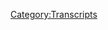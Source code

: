 {{Transcript
    | title         = [[698: For Squatch, There Are No Heroes]]
    | caption       = [https://knowledgefight.libsyn.com/698-for-squatch-there-are-no-heroes Listen to this episode on Libsyn]
    | episodeNumber = [[698: For Squatch, There Are No Heroes|698]]
    | length        = 01:31:20
}}

{{MessageBox
    | header     = Warning: Bot Generated Content
    | text       = This transcript was automatically generated by transcription software and likely contains many mistakes and misattributions. Please check the audio for definitive quotes, attribution, and context.
    | image      = N3yvass4myg91.webp
    | imagewidth = 50px
    | id         = warning
}}

{{TranscriptBlock
    | name      = Unknown Speaker
    | timestamp = 00:00:00.000
    | text      = N-N-N-N-N-N-N-Knowledge Fight
}}

{{TranscriptBlock
    | name      = Unknown Speaker
    | timestamp = 00:00:12.960
    | text      = Dan and Jordan, I am sweating.
}}

{{TranscriptBlock
    | name      = Unknown Speaker
    | timestamp = 00:00:19.600
    | text      = Knowledgefight.com, it's time to pray.
}}

{{TranscriptBlock
    | name      = Unknown Speaker
    | timestamp = 00:00:21.480
    | text      = I have great respect for Knowledgefight.
}}

{{TranscriptBlock
    | name      = Unknown Speaker
    | timestamp = 00:00:23.920
    | text      = Knowledgefight.
}}

{{TranscriptBlock
    | name      = Unknown Speaker
    | timestamp = 00:00:24.920
    | text      = I'm sick of them posing as if they're the good guys saying we are the bad guys.
}}

{{TranscriptBlock
    | name      = Unknown Speaker
    | timestamp = 00:00:29.359
    | text      = Knowledgefight.
}}

{{TranscriptBlock
    | name      = Unknown Speaker
    | timestamp = 00:00:30.359
    | text      = Dan and Jordan.
}}

{{TranscriptBlock
    | name      = Unknown Speaker
    | timestamp = 00:00:31.359
    | text      = Knowledgefight.
}}

{{TranscriptBlock
    | name      = Unknown Speaker
    | timestamp = 00:00:32.359
    | text      = Riddle her.
}}

{{TranscriptBlock
    | name      = Unknown Speaker
    | timestamp = 00:00:33.359
    | text      = Riddle her.
}}

{{TranscriptBlock
    | name      = Unknown Speaker
    | timestamp = 00:00:34.359
    | text      = Riddle her.
}}

{{TranscriptBlock
    | name      = Unknown Speaker
    | timestamp = 00:00:35.359
    | text      = Need money.
}}

{{TranscriptBlock
    | name      = Unknown Speaker
    | timestamp = 00:00:36.359
    | text      = Riddle her.
}}

{{TranscriptBlock
    | name      = Unknown Speaker
    | timestamp = 00:00:37.359
    | text      = Riddle her.
}}

{{TranscriptBlock
    | name      = Unknown Speaker
    | timestamp = 00:00:38.359
    | text      = Riddle her.
}}

{{TranscriptBlock
    | name      = Unknown Speaker
    | timestamp = 00:00:39.359
    | text      = Andy and Kansas.
}}

{{TranscriptBlock
    | name      = Unknown Speaker
    | timestamp = 00:00:40.359
    | text      = Andy and Kansas.
}}

{{TranscriptBlock
    | name      = Unknown Speaker
    | timestamp = 00:00:41.359
    | text      = Stop it.
}}

{{TranscriptBlock
    | name      = Unknown Speaker
    | timestamp = 00:00:42.359
    | text      = Andy and Kansas.
}}

{{TranscriptBlock
    | name      = Unknown Speaker
    | timestamp = 00:00:43.359
    | text      = Andy and Kansas.
}}

{{TranscriptBlock
    | name      = Unknown Speaker
    | timestamp = 00:00:44.359
    | text      = It's time to pray.
}}

{{TranscriptBlock
    | name      = Unknown Speaker
    | timestamp = 00:00:45.359
    | text      = Andy and Kansas.
}}

{{TranscriptBlock
    | name      = Unknown Speaker
    | timestamp = 00:00:46.359
    | text      = You're on the air.
}}

{{TranscriptBlock
    | name      = Unknown Speaker
    | timestamp = 00:00:47.359
    | text      = Thanks for holding us.
}}

{{TranscriptBlock
    | name      = Unknown Speaker
    | timestamp = 00:00:48.359
    | text      = Hello, Alex.
}}

{{TranscriptBlock
    | name      = Unknown Speaker
    | timestamp = 00:00:49.359
    | text      = I'm a first-time caller.
}}

{{TranscriptBlock
    | name      = Unknown Speaker
    | timestamp = 00:00:50.359
    | text      = I'm a huge fan.
}}

{{TranscriptBlock
    | name      = Unknown Speaker
    | timestamp = 00:00:51.359
    | text      = I love your work.
}}

{{TranscriptBlock
    | name      = Unknown Speaker
    | timestamp = 00:00:52.359
    | text      = Knowledgefight.
}}

{{TranscriptBlock
    | name      = Unknown Speaker
    | timestamp = 00:00:53.359
    | text      = Knowledgefight.com.
}}

{{TranscriptBlock
    | name      = Unknown Speaker
    | timestamp = 00:00:54.359
    | text      = I love you.
}}

{{TranscriptBlock
    | name      = Unknown Speaker
    | timestamp = 00:00:55.359
    | text      = Hey, everybody.
}}

{{TranscriptBlock
    | name      = Unknown Speaker
    | timestamp = 00:00:59.359
    | text      = Welcome back to Knowledgefight.
}}

{{TranscriptBlock
    | name      = Unknown Speaker
    | timestamp = 00:01:00.359
    | text      = I'm Dan.
}}

{{TranscriptBlock
    | name      = Unknown Speaker
    | timestamp = 00:01:01.359
    | text      = I'm Jordan.
}}

{{TranscriptBlock
    | name      = Unknown Speaker
    | timestamp = 00:01:02.359
    | text      = We're a couple dudes.
}}

{{TranscriptBlock
    | name      = Unknown Speaker
    | timestamp = 00:01:03.359
    | text      = We like to sit around, worship at the altar of Selene, talk a little bit about Alex Jones.
}}

{{TranscriptBlock
    | name      = Unknown Speaker
    | timestamp = 00:01:06.879
    | text      = Oh, indeed we are.
}}

{{TranscriptBlock
    | name      = Unknown Speaker
    | timestamp = 00:01:07.879
    | text      = Dan.
}}

{{TranscriptBlock
    | name      = Unknown Speaker
    | timestamp = 00:01:08.879
    | text      = Jordan.
}}

{{TranscriptBlock
    | name      = Unknown Speaker
    | timestamp = 00:01:09.879
    | text      = Dan.
}}

{{TranscriptBlock
    | name      = Unknown Speaker
    | timestamp = 00:01:10.879
    | text      = Jordan.
}}

{{TranscriptBlock
    | name      = Unknown Speaker
    | timestamp = 00:01:11.879
    | text      = Quick question for you.
}}

{{TranscriptBlock
    | name      = Unknown Speaker
    | timestamp = 00:01:12.879
    | text      = What's up?
}}

{{TranscriptBlock
    | name      = Unknown Speaker
    | timestamp = 00:01:13.879
    | text      = What's your bright spot today, buddy?
}}

{{TranscriptBlock
    | name      = Unknown Speaker
    | timestamp = 00:01:14.879
    | text      = Today, my bright spot, Jordan, is, I didn't know this thing existed, but I ordered it,
}}

{{TranscriptBlock
    | name      = Unknown Speaker
    | timestamp = 00:01:17.480
    | text      = and I'm excited for it to come.
}}

{{TranscriptBlock
    | name      = Unknown Speaker
    | timestamp = 00:01:19.280
    | text      = It has not come yet, so it's sort of a preemptive bright spot, but I hate doing laundry because
}}

{{TranscriptBlock
    | name      = Unknown Speaker
    | timestamp = 00:01:23.280
    | text      = I have to go down some flights of stairs, and then I have to go to another building,
}}

{{TranscriptBlock
    | name      = Unknown Speaker
    | timestamp = 00:01:26.439
    | text      = and it's in the basement of another building.
}}

{{TranscriptBlock
    | name      = Unknown Speaker
    | timestamp = 00:01:28.879
    | text      = It's such a hassle to carry this heavy hamper of clothes, and so I found one that has, like,
}}

{{TranscriptBlock
    | name      = Unknown Speaker
    | timestamp = 00:01:34.560
    | text      = backpack straps.
}}

{{TranscriptBlock
    | name      = Unknown Speaker
    | timestamp = 00:01:35.560
    | text      = Oh, shit.
}}

{{TranscriptBlock
    | name      = Unknown Speaker
    | timestamp = 00:01:36.560
    | text      = Yeah, so I have a backpack strap, a laundry basket.
}}

{{TranscriptBlock
    | name      = Unknown Speaker
    | timestamp = 00:01:39.760
    | text      = I like it.
}}

{{TranscriptBlock
    | name      = Unknown Speaker
    | timestamp = 00:01:40.760
    | text      = Like a papoose.
}}

{{TranscriptBlock
    | name      = Unknown Speaker
    | timestamp = 00:01:41.760
    | text      = I'll be living it.
}}

{{TranscriptBlock
    | name      = Unknown Speaker
    | timestamp = 00:01:42.760
    | text      = Yep.
}}

{{TranscriptBlock
    | name      = Unknown Speaker
    | timestamp = 00:01:43.760
    | text      = Living it up.
}}

{{TranscriptBlock
    | name      = Unknown Speaker
    | timestamp = 00:01:44.760
    | text      = So I'm now excited to do laundry in the future.
}}

{{TranscriptBlock
    | name      = Unknown Speaker
    | timestamp = 00:01:46.680
    | text      = It's great.
}}

{{TranscriptBlock
    | name      = Unknown Speaker
    | timestamp = 00:01:47.680
    | text      = At least for the first couple of times while it's still novel, right?
}}

{{TranscriptBlock
    | name      = Unknown Speaker
    | timestamp = 00:01:49.680
    | text      = Yeah, yeah.
}}

{{TranscriptBlock
    | name      = Unknown Speaker
    | timestamp = 00:01:50.680
    | text      = Then it'll get boring, and I'll need to-
}}

{{TranscriptBlock
    | name      = Unknown Speaker
    | timestamp = 00:01:51.680
    | text      = Then it'll be like, I need a-
}}

{{TranscriptBlock
    | name      = Unknown Speaker
    | timestamp = 00:01:52.680
    | text      = It'll be like a natural bag style-
}}

{{TranscriptBlock
    | name      = Unknown Speaker
    | timestamp = 00:01:53.680
    | text      = Sure, sure.
}}

{{TranscriptBlock
    | name      = Unknown Speaker
    | timestamp = 00:01:54.680
    | text      = Yeah, we'll have to switch it up somehow, keep it fresh.
}}

{{TranscriptBlock
    | name      = Unknown Speaker
    | timestamp = 00:01:57.040
    | text      = I like the idea of a sleigh.
}}

{{TranscriptBlock
    | name      = Unknown Speaker
    | timestamp = 00:01:58.560
    | text      = I think you should have a sleigh that'll be attached to, like, a belt.
}}

{{TranscriptBlock
    | name      = Unknown Speaker
    | timestamp = 00:02:01.120
    | text      = That's gonna be tough on the stairs.
}}

{{TranscriptBlock
    | name      = Unknown Speaker
    | timestamp = 00:02:02.280
    | text      = That will be tough on the stairs.
}}

{{TranscriptBlock
    | name      = Unknown Speaker
    | timestamp = 00:02:03.519
    | text      = That's a good point.
}}

{{TranscriptBlock
    | name      = Unknown Speaker
    | timestamp = 00:02:04.519
    | text      = Going down the stairs, though.
}}

{{TranscriptBlock
    | name      = Unknown Speaker
    | timestamp = 00:02:05.519
    | text      = Uh-huh.
}}

{{TranscriptBlock
    | name      = Unknown Speaker
    | timestamp = 00:02:06.519
    | text      = A lot easier.
}}

{{TranscriptBlock
    | name      = Unknown Speaker
    | timestamp = 00:02:07.519
    | text      = It could have, like, a couple of slinkies that it uses to-
}}

{{TranscriptBlock
    | name      = Unknown Speaker
    | timestamp = 00:02:09.879
    | text      = Ah, that's-
}}

{{TranscriptBlock
    | name      = Unknown Speaker
    | timestamp = 00:02:10.879
    | text      = That could work.
}}

{{TranscriptBlock
    | name      = Unknown Speaker
    | timestamp = 00:02:11.879
    | text      = That could work.
}}

{{TranscriptBlock
    | name      = Unknown Speaker
    | timestamp = 00:02:12.879
    | text      = So what about you?
}}

{{TranscriptBlock
    | name      = Unknown Speaker
    | timestamp = 00:02:13.879
    | text      = What's your bright spot?
}}

{{TranscriptBlock
    | name      = Unknown Speaker
    | timestamp = 00:02:14.879
    | text      = My bright spot, Dan, is, as I said last week, you know, SGDQ, Summer Games Done Quick, just
}}

{{TranscriptBlock
    | name      = Unknown Speaker
    | timestamp = 00:02:20.960
    | text      = wrapped up, and they finished with over three million dollars-
}}

{{TranscriptBlock
    | name      = Unknown Speaker
    | timestamp = 00:02:24.520
    | text      = That's amazing.
}}

{{TranscriptBlock
    | name      = Unknown Speaker
    | timestamp = 00:02:25.520
    | text      = Raised over the week.
}}

{{TranscriptBlock
    | name      = Unknown Speaker
    | timestamp = 00:02:26.520
    | text      = But what's so cool about it is that yesterday, they went from, like, two point something-
}}

{{TranscriptBlock
    | name      = Unknown Speaker
    | timestamp = 00:02:31.960
    | text      = Mm-hmm.
}}

{{TranscriptBlock
    | name      = Unknown Speaker
    | timestamp = 00:02:32.960
    | text      = In 24 hours, three something.
}}

{{TranscriptBlock
    | name      = Unknown Speaker
    | timestamp = 00:02:36.319
    | text      = That's great.
}}

{{TranscriptBlock
    | name      = Unknown Speaker
    | timestamp = 00:02:37.319
    | text      = Like, it was-
}}

{{TranscriptBlock
    | name      = Unknown Speaker
    | timestamp = 00:02:38.319
    | text      = For Doctors Without Borders.
}}

{{TranscriptBlock
    | name      = Unknown Speaker
    | timestamp = 00:02:39.319
    | text      = Absolutely.
}}

{{TranscriptBlock
    | name      = Unknown Speaker
    | timestamp = 00:02:40.319
    | text      = It was incredible to watch.
}}

{{TranscriptBlock
    | name      = Unknown Speaker
    | timestamp = 00:02:41.319
    | text      = It was so cool.
}}

{{TranscriptBlock
    | name      = Unknown Speaker
    | timestamp = 00:02:42.319
    | text      = Can I ask you, I haven't watched much of this at all, or any of it this time.
}}

{{TranscriptBlock
    | name      = Unknown Speaker
    | timestamp = 00:02:46.280
    | text      = Right, right, right.
}}

{{TranscriptBlock
    | name      = Unknown Speaker
    | timestamp = 00:02:47.280
    | text      = What, does it have to be a summer game?
}}

{{TranscriptBlock
    | name      = Unknown Speaker
    | timestamp = 00:02:49.479
    | text      = No.
}}

{{TranscriptBlock
    | name      = Unknown Speaker
    | timestamp = 00:02:50.479
    | text      = No, because I was thinking, it's like, okay, so it's gotta be like Mario Tennis.
}}

{{TranscriptBlock
    | name      = Unknown Speaker
    | timestamp = 00:02:53.520
    | text      = No, it's more like, that is when it happens.
}}

{{TranscriptBlock
    | name      = Unknown Speaker
    | timestamp = 00:02:56.400
    | text      = Right, right, right.
}}

{{TranscriptBlock
    | name      = Unknown Speaker
    | timestamp = 00:02:57.400
    | text      = We could still do a game that has, like, a wintery theme, like maybe Tropical Freeze.
}}

{{TranscriptBlock
    | name      = Unknown Speaker
    | timestamp = 00:03:02.080
    | text      = Sure, sure, sure.
}}

{{TranscriptBlock
    | name      = Unknown Speaker
    | timestamp = 00:03:03.080
    | text      = Donkey Kong Country Tropical Freeze.
}}

{{TranscriptBlock
    | name      = Unknown Speaker
    | timestamp = 00:03:04.080
    | text      = Well, they do these Mario ROM hacks.
}}

{{TranscriptBlock
    | name      = Unknown Speaker
    | timestamp = 00:03:06.280
    | text      = One of them was made out of this game called Celeste, so it had snow and all that stuff.
}}

{{TranscriptBlock
    | name      = Unknown Speaker
    | timestamp = 00:03:10.199
    | text      = Oh, I know Celeste.
}}

{{TranscriptBlock
    | name      = Unknown Speaker
    | timestamp = 00:03:11.199
    | text      = Yeah, yeah, yeah, it was all there.
}}

{{TranscriptBlock
    | name      = Unknown Speaker
    | timestamp = 00:03:12.199
    | text      = Played that Celeste quite a bit.
}}

{{TranscriptBlock
    | name      = Unknown Speaker
    | timestamp = 00:03:13.599
    | text      = Yeah, it's a good game.
}}

{{TranscriptBlock
    | name      = Unknown Speaker
    | timestamp = 00:03:14.599
    | text      = It was pretty fun.
}}

{{TranscriptBlock
    | name      = Unknown Speaker
    | timestamp = 00:03:15.599
    | text      = Yep.
}}

{{TranscriptBlock
    | name      = Unknown Speaker
    | timestamp = 00:03:16.599
    | text      = Jordan, today we have something fairly fun, also.
}}

{{TranscriptBlock
    | name      = Unknown Speaker
    | timestamp = 00:03:19.599
    | text      = What?
}}

{{TranscriptBlock
    | name      = Unknown Speaker
    | timestamp = 00:03:20.599
    | text      = Yeah.
}}

{{TranscriptBlock
    | name      = Unknown Speaker
    | timestamp = 00:03:21.599
    | text      = What a curveball.
}}

{{TranscriptBlock
    | name      = Unknown Speaker
    | timestamp = 00:03:22.599
    | text      = That's a wild, wild, yeah.
}}

{{TranscriptBlock
    | name      = Unknown Speaker
    | timestamp = 00:03:24.319
    | text      = Well, look, here's the deal.
}}

{{TranscriptBlock
    | name      = Unknown Speaker
    | timestamp = 00:03:26.919
    | text      = We're gonna be releasing this, it's the 4th of July, and according to Alex and Roger Stone,
}}

{{TranscriptBlock
    | name      = Unknown Speaker
    | timestamp = 00:03:32.060
    | text      = on their big exclusive from last week, Trump is going to announce his candidacy on the
}}

{{TranscriptBlock
    | name      = Unknown Speaker
    | timestamp = 00:03:37.439
    | text      = 4th.
}}

{{TranscriptBlock
    | name      = Unknown Speaker
    | timestamp = 00:03:38.439
    | text      = 100% will, guaranteed.
}}

{{TranscriptBlock
    | name      = Unknown Speaker
    | timestamp = 00:03:39.479
    | text      = But maybe there'll be strategic flexibility.
}}

{{TranscriptBlock
    | name      = Unknown Speaker
    | timestamp = 00:03:41.759
    | text      = Strategic flexibility is what it is.
}}

{{TranscriptBlock
    | name      = Unknown Speaker
    | timestamp = 00:03:43.120
    | text      = Now, I don't wanna pile on and say more about this, lest Trump actually does announce it.
}}

{{TranscriptBlock
    | name      = Unknown Speaker
    | timestamp = 00:03:48.599
    | text      = It's really entirely possible.
}}

{{TranscriptBlock
    | name      = Unknown Speaker
    | timestamp = 00:03:50.319
    | text      = So I wanna put Alex on the back burner, and thankfully, I found something wonderful.
}}

{{TranscriptBlock
    | name      = Unknown Speaker
    | timestamp = 00:03:55.080
    | text      = Okay, well, thank you very much, and please give our regards, if possible, to Squatch.
}}

{{TranscriptBlock
    | name      = Unknown Speaker
    | timestamp = 00:04:01.919
    | text      = I will.
}}

{{TranscriptBlock
    | name      = Unknown Speaker
    | timestamp = 00:04:02.919
    | text      = Yes!
}}

{{TranscriptBlock
    | name      = Unknown Speaker
    | timestamp = 00:04:03.919
    | text      = Yes!
}}

{{TranscriptBlock
    | name      = Unknown Speaker
    | timestamp = 00:04:04.919
    | text      = Yes!
}}

{{TranscriptBlock
    | name      = Unknown Speaker
    | timestamp = 00:04:05.919
    | text      = Yes!
}}

{{TranscriptBlock
    | name      = Unknown Speaker
    | timestamp = 00:04:06.919
    | text      = Thank you!
}}

{{TranscriptBlock
    | name      = Unknown Speaker
    | timestamp = 00:04:07.919
    | text      = Yeah.
}}

{{TranscriptBlock
    | name      = Unknown Speaker
    | timestamp = 00:04:08.919
    | text      = Found a new project here.
}}

{{TranscriptBlock
    | name      = Unknown Speaker
    | timestamp = 00:04:09.919
    | text      = Give our regards to, I believe it was Squatch?
}}

{{TranscriptBlock
    | name      = Unknown Speaker
    | timestamp = 00:04:15.319
    | text      = Squatch.
}}

{{TranscriptBlock
    | name      = Unknown Speaker
    | timestamp = 00:04:16.319
    | text      = It was Squatch, shortened for Sasquatch.
}}

{{TranscriptBlock
    | name      = Unknown Speaker
    | timestamp = 00:04:18.399
    | text      = That's correct.
}}

{{TranscriptBlock
    | name      = Unknown Speaker
    | timestamp = 00:04:19.399
    | text      = Okay.
}}

{{TranscriptBlock
    | name      = Unknown Speaker
    | timestamp = 00:04:20.399
    | text      = That is correct.
}}

{{TranscriptBlock
    | name      = Unknown Speaker
    | timestamp = 00:04:21.399
    | text      = This...
}}

{{TranscriptBlock
    | name      = Unknown Speaker
    | timestamp = 00:04:22.399
    | text      = I can't...
}}

{{TranscriptBlock
    | name      = Unknown Speaker
    | timestamp = 00:04:23.399
    | text      = I cannot wait to talk about this.
}}

{{TranscriptBlock
    | name      = Unknown Speaker
    | timestamp = 00:04:25.120
    | text      = I have watched so much shit Project Camelot tried to find things for us to talk about,
}}

{{TranscriptBlock
    | name      = Unknown Speaker
    | timestamp = 00:04:32.279
    | text      = and this is the best.
}}

{{TranscriptBlock
    | name      = Unknown Speaker
    | timestamp = 00:04:35.199
    | text      = I felt like somebody who'd been walking through the desert who had found water.
}}

{{TranscriptBlock
    | name      = Unknown Speaker
    | timestamp = 00:04:39.680
    | text      = Yeah, finally.
}}

{{TranscriptBlock
    | name      = Unknown Speaker
    | timestamp = 00:04:40.680
    | text      = Finally.
}}

{{TranscriptBlock
    | name      = Unknown Speaker
    | timestamp = 00:04:41.680
    | text      = My kingdom for a horse.
}}

{{TranscriptBlock
    | name      = Unknown Speaker
    | timestamp = 00:04:42.680
    | text      = Yes.
}}

{{TranscriptBlock
    | name      = Unknown Speaker
    | timestamp = 00:04:43.680
    | text      = Yes.
}}

{{TranscriptBlock
    | name      = Unknown Speaker
    | timestamp = 00:04:44.680
    | text      = There's nothing wrong with anything about this guy, but I hope he's not some weirdo,
}}

{{TranscriptBlock
    | name      = Unknown Speaker
    | timestamp = 00:04:49.160
    | text      = problematic, horrible person, because I like him.
}}

{{TranscriptBlock
    | name      = Unknown Speaker
    | timestamp = 00:04:52.480
    | text      = Ooh, now we're in real good territory.
}}

{{TranscriptBlock
    | name      = Unknown Speaker
    | timestamp = 00:04:55.160
    | text      = So all this, get excited for that, but first...
}}

{{TranscriptBlock
    | name      = Unknown Speaker
    | timestamp = 00:04:57.680
    | text      = I'm very excited.
}}

{{TranscriptBlock
    | name      = Unknown Speaker
    | timestamp = 00:04:59.160
    | text      = Let's say hello to some new wonks.
}}

{{TranscriptBlock
    | name      = Unknown Speaker
    | timestamp = 00:05:00.920
    | text      = That's a great idea.
}}

{{TranscriptBlock
    | name      = Unknown Speaker
    | timestamp = 00:05:01.920
    | text      = So first, Smoliv and Boodoo would like one from the Horrible Man.
}}

{{TranscriptBlock
    | name      = Unknown Speaker
    | timestamp = 00:05:06.279
    | text      = Thank you so much, you are now a policy wonk.
}}

{{TranscriptBlock
    | name      = Unknown Speaker
    | timestamp = 00:05:08.300
    | text      = I'm a policy wonk.
}}

{{TranscriptBlock
    | name      = Unknown Speaker
    | timestamp = 00:05:09.300
    | text      = Thank you very much!
}}

{{TranscriptBlock
    | name      = Unknown Speaker
    | timestamp = 00:05:10.300
    | text      = Thank you.
}}

{{TranscriptBlock
    | name      = Unknown Speaker
    | timestamp = 00:05:11.300
    | text      = Next, Christian berries taste disgusting without whale butter.
}}

{{TranscriptBlock
    | name      = Unknown Speaker
    | timestamp = 00:05:14.079
    | text      = Happy birthday to the hollow-boned Beelzebub of Killer Whale Island.
}}

{{TranscriptBlock
    | name      = Unknown Speaker
    | timestamp = 00:05:19.199
    | text      = We all love you very, very much.
}}

{{TranscriptBlock
    | name      = Unknown Speaker
    | timestamp = 00:05:20.800
    | text      = That might be late, but thank you so much, you are now a policy wonk.
}}

{{TranscriptBlock
    | name      = Unknown Speaker
    | timestamp = 00:05:23.759
    | text      = I'm a policy wonk.
}}

{{TranscriptBlock
    | name      = Unknown Speaker
    | timestamp = 00:05:24.759
    | text      = Word count.
}}

{{TranscriptBlock
    | name      = Unknown Speaker
    | timestamp = 00:05:25.759
    | text      = Thank you very much!
}}

{{TranscriptBlock
    | name      = Unknown Speaker
    | timestamp = 00:05:26.759
    | text      = Next, he's not that kind of doctor, Dr. Stu P. Thank you so much, you are now a policy
}}

{{TranscriptBlock
    | name      = Unknown Speaker
    | timestamp = 00:05:31.920
    | text      = wonk.
}}

{{TranscriptBlock
    | name      = Unknown Speaker
    | timestamp = 00:05:32.920
    | text      = I'm a policy wonk.
}}

{{TranscriptBlock
    | name      = Unknown Speaker
    | timestamp = 00:05:33.920
    | text      = Thank you very much!
}}

{{TranscriptBlock
    | name      = Unknown Speaker
    | timestamp = 00:05:34.920
    | text      = Thank you.
}}

{{TranscriptBlock
    | name      = Unknown Speaker
    | timestamp = 00:05:35.920
    | text      = Uh oh, this one might be late too.
}}

{{TranscriptBlock
    | name      = Unknown Speaker
    | timestamp = 00:05:36.920
    | text      = Happy birthday, squirrel girl from Star-Lord.
}}

{{TranscriptBlock
    | name      = Unknown Speaker
    | timestamp = 00:05:37.920
    | text      = Thank you so much, you are now a policy wonk.
}}

{{TranscriptBlock
    | name      = Unknown Speaker
    | timestamp = 00:05:40.000
    | text      = I'm a policy wonk.
}}

{{TranscriptBlock
    | name      = Unknown Speaker
    | timestamp = 00:05:41.000
    | text      = Thank you very much!
}}

{{TranscriptBlock
    | name      = Unknown Speaker
    | timestamp = 00:05:42.000
    | text      = Thank you!
}}

{{TranscriptBlock
    | name      = Unknown Speaker
    | timestamp = 00:05:43.000
    | text      = Mr. Creamy Creamy Black Goo, thank you so much, you are now a policy wonk.
}}

{{TranscriptBlock
    | name      = Unknown Speaker
    | timestamp = 00:05:45.959
    | text      = I'm a policy wonk.
}}

{{TranscriptBlock
    | name      = Unknown Speaker
    | timestamp = 00:05:46.959
    | text      = Thank you very much!
}}

{{TranscriptBlock
    | name      = Unknown Speaker
    | timestamp = 00:05:47.959
    | text      = Uh, and Jordan, we got a technocrat up here in the mix.
}}

{{TranscriptBlock
    | name      = Unknown Speaker
    | timestamp = 00:05:51.199
    | text      = So thank you so very much to loose change and its consequences have been detrimental
}}

{{TranscriptBlock
    | name      = Unknown Speaker
    | timestamp = 00:05:56.000
    | text      = to human ascension.
}}

{{TranscriptBlock
    | name      = Unknown Speaker
    | timestamp = 00:05:57.000
    | text      = Thank you so much, you are now a technocrat.
}}

{{TranscriptBlock
    | name      = Unknown Speaker
    | timestamp = 00:06:00.079
    | text      = I'm a policy wonk.
}}

{{TranscriptBlock
    | name      = Unknown Speaker
    | timestamp = 00:06:01.199
    | text      = I have risen above my enemies.
}}

{{TranscriptBlock
    | name      = Unknown Speaker
    | timestamp = 00:06:04.519
    | text      = I might quit tomorrow, actually.
}}

{{TranscriptBlock
    | name      = Unknown Speaker
    | timestamp = 00:06:05.839
    | text      = I'm just gonna take a little break-y now.
}}

{{TranscriptBlock
    | name      = Unknown Speaker
    | timestamp = 00:06:08.680
    | text      = A little break-y for me, and then we're going to come back and I'm gonna start the show
}}

{{TranscriptBlock
    | name      = Unknown Speaker
    | timestamp = 00:06:17.240
    | text      = over.
}}

{{TranscriptBlock
    | name      = Unknown Speaker
    | timestamp = 00:06:18.240
    | text      = But I'm the devil!
}}

{{TranscriptBlock
    | name      = Unknown Speaker
    | timestamp = 00:06:19.240
    | text      = I gotta be taken over here!
}}

{{TranscriptBlock
    | name      = Unknown Speaker
    | timestamp = 00:06:20.240
    | text      = I'm in all this blub blub blub blub!
}}

{{TranscriptBlock
    | name      = Unknown Speaker
    | timestamp = 00:06:22.240
    | text      = Fuck you!
}}

{{TranscriptBlock
    | name      = Unknown Speaker
    | timestamp = 00:06:23.560
    | text      = Fuck you!
}}

{{TranscriptBlock
    | name      = Unknown Speaker
    | timestamp = 00:06:24.560
    | text      = I got plenty of words for you, but at the end of the day, fuck you and your New World
}}

{{TranscriptBlock
    | name      = Unknown Speaker
    | timestamp = 00:06:28.240
    | text      = Order and fuck the horse you rode in on and all your shit!
}}

{{TranscriptBlock
    | name      = Unknown Speaker
    | timestamp = 00:06:32.879
    | text      = Maybe today should be my last broadcast.
}}

{{TranscriptBlock
    | name      = Unknown Speaker
    | timestamp = 00:06:35.040
    | text      = Maybe I'll just be gone a month, maybe five years.
}}

{{TranscriptBlock
    | name      = Unknown Speaker
    | timestamp = 00:06:38.420
    | text      = Maybe I'll walk out of here tomorrow and you never see me again.
}}

{{TranscriptBlock
    | name      = Unknown Speaker
    | timestamp = 00:06:42.439
    | text      = That's really what I want to do.
}}

{{TranscriptBlock
    | name      = Unknown Speaker
    | timestamp = 00:06:44.519
    | text      = I never want to come back here again.
}}

{{TranscriptBlock
    | name      = Unknown Speaker
    | timestamp = 00:06:46.100
    | text      = I apologize to the crew and the listeners yesterday that I was legitimately having breakdowns
}}

{{TranscriptBlock
    | name      = Unknown Speaker
    | timestamp = 00:06:51.879
    | text      = on air.
}}

{{TranscriptBlock
    | name      = Unknown Speaker
    | timestamp = 00:06:53.480
    | text      = I'll be better tomorrow.
}}

{{TranscriptBlock
    | name      = Unknown Speaker
    | timestamp = 00:06:54.480
    | text      = He's gonna be a lot better if Trump announces.
}}

{{TranscriptBlock
    | name      = Unknown Speaker
    | timestamp = 00:06:56.319
    | text      = Yeah, I believe it.
}}

{{TranscriptBlock
    | name      = Unknown Speaker
    | timestamp = 00:06:57.800
    | text      = I believe it.
}}

{{TranscriptBlock
    | name      = Unknown Speaker
    | timestamp = 00:06:58.800
    | text      = Uh, but we will leave that to the side of our mind, not give it another thought until
}}

{{TranscriptBlock
    | name      = Unknown Speaker
    | timestamp = 00:07:03.839
    | text      = Wednesday.
}}

{{TranscriptBlock
    | name      = Unknown Speaker
    | timestamp = 00:07:04.839
    | text      = Absolutely not.
}}

{{TranscriptBlock
    | name      = Unknown Speaker
    | timestamp = 00:07:05.839
    | text      = But for now, let's just bask in the wonderful waters of Squatch.
}}

{{TranscriptBlock
    | name      = Unknown Speaker
    | timestamp = 00:07:10.240
    | text      = Hi everyone.
}}

{{TranscriptBlock
    | name      = Unknown Speaker
    | timestamp = 00:07:11.240
    | text      = I'm Carrie Cassidy from Project Camelot and I'm here with Major Solomon Berg and we're
}}

{{TranscriptBlock
    | name      = Unknown Speaker
    | timestamp = 00:07:18.160
    | text      = going to be doing what might be considered a groundbreaking interview about his dealings
}}

{{TranscriptBlock
    | name      = Unknown Speaker
    | timestamp = 00:07:24.519
    | text      = with an off-world race that is comprised of what we know of as in some cases Sasquatch,
}}

{{TranscriptBlock
    | name      = Unknown Speaker
    | timestamp = 00:07:34.000
    | text      = in some cases, yet he's known by a lot of names.
}}

{{TranscriptBlock
    | name      = Unknown Speaker
    | timestamp = 00:07:37.279
    | text      = Oh boy.
}}

{{TranscriptBlock
    | name      = Unknown Speaker
    | timestamp = 00:07:38.279
    | text      = Now, Harry and the Henderson.
}}

{{TranscriptBlock
    | name      = Unknown Speaker
    | timestamp = 00:07:39.279
    | text      = I'm with it.
}}

{{TranscriptBlock
    | name      = Unknown Speaker
    | timestamp = 00:07:40.279
    | text      = I am.
}}

{{TranscriptBlock
    | name      = Unknown Speaker
    | timestamp = 00:07:41.279
    | text      = I am very much waiting for Dr. Solomon, Major Solomon Berg to be like, get out of here.
}}

{{TranscriptBlock
    | name      = Unknown Speaker
    | timestamp = 00:07:48.240
    | text      = We don't want you anymore.
}}

{{TranscriptBlock
    | name      = Unknown Speaker
    | timestamp = 00:07:51.240
    | text      = Go!
}}

{{TranscriptBlock
    | name      = Unknown Speaker
    | timestamp = 00:07:52.240
    | text      = Get out of here!
}}

{{TranscriptBlock
    | name      = Unknown Speaker
    | timestamp = 00:07:53.240
    | text      = Solomon Berg, I have to say, is one of the more likable people who's come on.
}}

{{TranscriptBlock
    | name      = Unknown Speaker
    | timestamp = 00:07:59.000
    | text      = That's great.
}}

{{TranscriptBlock
    | name      = Unknown Speaker
    | timestamp = 00:08:00.000
    | text      = That is great.
}}

{{TranscriptBlock
    | name      = Unknown Speaker
    | timestamp = 00:08:01.000
    | text      = It does seem like he's a bit weird and I don't believe anything he's saying.
}}

{{TranscriptBlock
    | name      = Unknown Speaker
    | timestamp = 00:08:04.759
    | text      = Sure.
}}

{{TranscriptBlock
    | name      = Unknown Speaker
    | timestamp = 00:08:05.759
    | text      = But if there's anybody who I've kind of wanted to believe, I think it's him.
}}

{{TranscriptBlock
    | name      = Unknown Speaker
    | timestamp = 00:08:10.040
    | text      = Yeah?
}}

{{TranscriptBlock
    | name      = Unknown Speaker
    | timestamp = 00:08:11.040
    | text      = Yeah.
}}

{{TranscriptBlock
    | name      = Unknown Speaker
    | timestamp = 00:08:12.040
    | text      = And if Sasquatch is talking to somebody, I think he's a fine person for Sasquatch to
}}

{{TranscriptBlock
    | name      = Unknown Speaker
    | timestamp = 00:08:17.240
    | text      = be talking to.
}}

{{TranscriptBlock
    | name      = Unknown Speaker
    | timestamp = 00:08:18.240
    | text      = I think that's great.
}}

{{TranscriptBlock
    | name      = Unknown Speaker
    | timestamp = 00:08:19.240
    | text      = Yeah, well then that's great.
}}

{{TranscriptBlock
    | name      = Unknown Speaker
    | timestamp = 00:08:20.240
    | text      = I also should say right up top, I don't know if he's fucking with Carrie.
}}

{{TranscriptBlock
    | name      = Unknown Speaker
    | timestamp = 00:08:22.879
    | text      = Sure.
}}

{{TranscriptBlock
    | name      = Unknown Speaker
    | timestamp = 00:08:23.879
    | text      = Sure.
}}

{{TranscriptBlock
    | name      = Unknown Speaker
    | timestamp = 00:08:24.879
    | text      = Sure.
}}

{{TranscriptBlock
    | name      = Unknown Speaker
    | timestamp = 00:08:25.879
    | text      = There is a small chance that this is a prank.
}}

{{TranscriptBlock
    | name      = Unknown Speaker
    | timestamp = 00:08:26.879
    | text      = Right.
}}

{{TranscriptBlock
    | name      = Unknown Speaker
    | timestamp = 00:08:27.879
    | text      = I don't know for sure.
}}

{{TranscriptBlock
    | name      = Unknown Speaker
    | timestamp = 00:08:28.879
    | text      = We'll leave open that possibility.
}}

{{TranscriptBlock
    | name      = Unknown Speaker
    | timestamp = 00:08:29.879
    | text      = Yeah.
}}

{{TranscriptBlock
    | name      = Unknown Speaker
    | timestamp = 00:08:30.879
    | text      = Sure.
}}

{{TranscriptBlock
    | name      = Unknown Speaker
    | timestamp = 00:08:31.879
    | text      = But look, he's a major.
}}

{{TranscriptBlock
    | name      = Unknown Speaker
    | timestamp = 00:08:32.879
    | text      = Sure.
}}

{{TranscriptBlock
    | name      = Unknown Speaker
    | timestamp = 00:08:33.879
    | text      = He's also apparently quite an accomplished researcher and anthropologist.
}}

{{TranscriptBlock
    | name      = Unknown Speaker
    | timestamp = 00:08:38.320
    | text      = Ooh, that's exciting.
}}

{{TranscriptBlock
    | name      = Unknown Speaker
    | timestamp = 00:08:39.639
    | text      = You are a, I guess, a doctor of anthropology and also a major.
}}

{{TranscriptBlock
    | name      = Unknown Speaker
    | timestamp = 00:08:45.960
    | text      = Are you a major in the United States Army or a Navy or a major in, well, in where you're
}}

{{TranscriptBlock
    | name      = Unknown Speaker
    | timestamp = 00:08:54.120
    | text      = located or can you explain that as well?
}}

{{TranscriptBlock
    | name      = Unknown Speaker
    | timestamp = 00:08:57.360
    | text      = I have maintained the title major despite my current, what you could call outlaw status.
}}

{{TranscriptBlock
    | name      = Unknown Speaker
    | timestamp = 00:09:05.039
    | text      = My last posting was with the United States Marine Corps as part of a group called Project
}}

{{TranscriptBlock
    | name      = Unknown Speaker
    | timestamp = 00:09:17.159
    | text      = Black Kraken.
}}

{{TranscriptBlock
    | name      = Unknown Speaker
    | timestamp = 00:09:18.399
    | text      = Okay.
}}

{{TranscriptBlock
    | name      = Unknown Speaker
    | timestamp = 00:09:19.399
    | text      = So like less than a minute into this interview, I am fucking hooked.
}}

{{TranscriptBlock
    | name      = Unknown Speaker
    | timestamp = 00:09:23.799
    | text      = Not a major, but better believe I am.
}}

{{TranscriptBlock
    | name      = Unknown Speaker
    | timestamp = 00:09:26.159
    | text      = I was a major and I have kept that title, even though we've taken on an outlaw status.
}}

{{TranscriptBlock
    | name      = Unknown Speaker
    | timestamp = 00:09:32.879
    | text      = We are off the grid.
}}

{{TranscriptBlock
    | name      = Unknown Speaker
    | timestamp = 00:09:34.600
    | text      = Me and Black Kraken are off the grid.
}}

{{TranscriptBlock
    | name      = Unknown Speaker
    | timestamp = 00:09:37.600
    | text      = Awesome.
}}

{{TranscriptBlock
    | name      = Unknown Speaker
    | timestamp = 00:09:38.600
    | text      = Awesome.
}}

{{TranscriptBlock
    | name      = Unknown Speaker
    | timestamp = 00:09:39.600
    | text      = Okay.
}}

{{TranscriptBlock
    | name      = Unknown Speaker
    | timestamp = 00:09:40.600
    | text      = If, if you are fucking with somebody right out the gate, you're nailing it.
}}

{{TranscriptBlock
    | name      = Unknown Speaker
    | timestamp = 00:09:46.919
    | text      = Fantastic.
}}

{{TranscriptBlock
    | name      = Unknown Speaker
    | timestamp = 00:09:47.919
    | text      = So much of Kerry's content is this dumb shit QAnon nonsense and talking about one oh seven
}}

{{TranscriptBlock
    | name      = Unknown Speaker
    | timestamp = 00:09:53.879
    | text      = and is he JFK and like, I don't care about this.
}}

{{TranscriptBlock
    | name      = Unknown Speaker
    | timestamp = 00:09:56.840
    | text      = I don't want to hear about vaccines.
}}

{{TranscriptBlock
    | name      = Unknown Speaker
    | timestamp = 00:09:58.000
    | text      = I want to hear about Squatch.
}}

{{TranscriptBlock
    | name      = Unknown Speaker
    | timestamp = 00:10:00.000
    | text      = Oh yeah, absolutely.
}}

{{TranscriptBlock
    | name      = Unknown Speaker
    | timestamp = 00:10:01.000
    | text      = I want to hear about aliens.
}}

{{TranscriptBlock
    | name      = Unknown Speaker
    | timestamp = 00:10:02.879
    | text      = Listen, Bobcat Goldthwait can do as many hours on Sasquatch as he wants.
}}

{{TranscriptBlock
    | name      = Unknown Speaker
    | timestamp = 00:10:08.240
    | text      = I'm going to watch every single one of them and I'm already at like eight or nine.
}}

{{TranscriptBlock
    | name      = Unknown Speaker
    | timestamp = 00:10:11.679
    | text      = I think it's, I will keep going.
}}

{{TranscriptBlock
    | name      = Unknown Speaker
    | timestamp = 00:10:13.679
    | text      = Sure.
}}

{{TranscriptBlock
    | name      = Unknown Speaker
    | timestamp = 00:10:14.679
    | text      = I've had many a late night drunk conversation with a comedian, Jason Earle folks back in
}}

{{TranscriptBlock
    | name      = Unknown Speaker
    | timestamp = 00:10:20.960
    | text      = the day.
}}

{{TranscriptBlock
    | name      = Unknown Speaker
    | timestamp = 00:10:21.960
    | text      = Yeah, that's a, that's a Coles evening.
}}

{{TranscriptBlock
    | name      = Unknown Speaker
    | timestamp = 00:10:23.960
    | text      = Absolutely.
}}

{{TranscriptBlock
    | name      = Unknown Speaker
    | timestamp = 00:10:24.960
    | text      = Believing in Sasquatch is Coles.
}}

{{TranscriptBlock
    | name      = Unknown Speaker
    | timestamp = 00:10:27.879
    | text      = So Black Kraken is the name of his group and here's what they were setting out to do.
}}

{{TranscriptBlock
    | name      = Unknown Speaker
    | timestamp = 00:10:35.159
    | text      = Okay.
}}

{{TranscriptBlock
    | name      = Unknown Speaker
    | timestamp = 00:10:36.159
    | text      = My last posting was with the United States Marine Corps as part of a group called Project
}}

{{TranscriptBlock
    | name      = Unknown Speaker
    | timestamp = 00:10:42.759
    | text      = Black Kraken, which as I mentioned to you on our previous phone call was a kind of military
}}

{{TranscriptBlock
    | name      = Unknown Speaker
    | timestamp = 00:10:50.159
    | text      = think tank, really our goal was to push the boundaries of science.
}}

{{TranscriptBlock
    | name      = Unknown Speaker
    | timestamp = 00:10:57.120
    | text      = We did a lot of what I guess in the conventional world you could call paranormal research.
}}

{{TranscriptBlock
    | name      = Unknown Speaker
    | timestamp = 00:11:01.879
    | text      = He does not elaborate on this.
}}

{{TranscriptBlock
    | name      = Unknown Speaker
    | timestamp = 00:11:03.639
    | text      = Release the Black Kraken's ideas!
}}

{{TranscriptBlock
    | name      = Unknown Speaker
    | timestamp = 00:11:08.799
    | text      = He does not explain how he pushed the boundaries of science.
}}

{{TranscriptBlock
    | name      = Unknown Speaker
    | timestamp = 00:11:11.759
    | text      = Well I guess kind of.
}}

{{TranscriptBlock
    | name      = Unknown Speaker
    | timestamp = 00:11:13.279
    | text      = I mean ESP you would assume.
}}

{{TranscriptBlock
    | name      = Unknown Speaker
    | timestamp = 00:11:15.039
    | text      = Sure.
}}

{{TranscriptBlock
    | name      = Unknown Speaker
    | timestamp = 00:11:16.039
    | text      = There's a little bit of telepathy.
}}

{{TranscriptBlock
    | name      = Unknown Speaker
    | timestamp = 00:11:17.039
    | text      = There's some of this stuff.
}}

{{TranscriptBlock
    | name      = Unknown Speaker
    | timestamp = 00:11:18.639
    | text      = You're in Men Who Stare at Goats territory.
}}

{{TranscriptBlock
    | name      = Unknown Speaker
    | timestamp = 00:11:20.600
    | text      = Well actually as we'll learn later it's kangaroos that he stared at.
}}

{{TranscriptBlock
    | name      = Unknown Speaker
    | timestamp = 00:11:25.000
    | text      = But I don't want to spoil anything.
}}

{{TranscriptBlock
    | name      = Unknown Speaker
    | timestamp = 00:11:26.919
    | text      = Oh of course not.
}}

{{TranscriptBlock
    | name      = Unknown Speaker
    | timestamp = 00:11:28.559
    | text      = So his backstory about how he got into this, this Black Kraken organization, this Project
}}

{{TranscriptBlock
    | name      = Unknown Speaker
    | timestamp = 00:11:33.559
    | text      = Kraken.
}}

{{TranscriptBlock
    | name      = Unknown Speaker
    | timestamp = 00:11:34.559
    | text      = Sure.
}}

{{TranscriptBlock
    | name      = Unknown Speaker
    | timestamp = 00:11:35.559
    | text      = It goes back to when he was in high school.
}}

{{TranscriptBlock
    | name      = Unknown Speaker
    | timestamp = 00:11:37.960
    | text      = Hell yeah.
}}

{{TranscriptBlock
    | name      = Unknown Speaker
    | timestamp = 00:11:38.960
    | text      = I initially was recruited into this program in my senior year of high school.
}}

{{TranscriptBlock
    | name      = Unknown Speaker
    | timestamp = 00:11:46.960
    | text      = I was planning on enlisting anyway.
}}

{{TranscriptBlock
    | name      = Unknown Speaker
    | timestamp = 00:11:52.639
    | text      = I was going to do ROTC.
}}

{{TranscriptBlock
    | name      = Unknown Speaker
    | timestamp = 00:11:56.039
    | text      = I was contacted by an individual that I have known throughout the years only as OWL.
}}

{{TranscriptBlock
    | name      = Unknown Speaker
    | timestamp = 00:12:03.720
    | text      = Sorry what?
}}

{{TranscriptBlock
    | name      = Unknown Speaker
    | timestamp = 00:12:05.200
    | text      = And OWL.
}}

{{TranscriptBlock
    | name      = Unknown Speaker
    | timestamp = 00:12:06.200
    | text      = OWL?
}}

{{TranscriptBlock
    | name      = Unknown Speaker
    | timestamp = 00:12:07.200
    | text      = Who?
}}

{{TranscriptBlock
    | name      = Unknown Speaker
    | timestamp = 00:12:08.200
    | text      = And they informed me that due to my test scores I had been sort of investigated by a higher
}}

{{TranscriptBlock
    | name      = Unknown Speaker
    | timestamp = 00:12:17.080
    | text      = cabal of leaders within the military who were looking to recruit talent.
}}

{{TranscriptBlock
    | name      = Unknown Speaker
    | timestamp = 00:12:22.960
    | text      = What kind of test scores were you talking?
}}

{{TranscriptBlock
    | name      = Unknown Speaker
    | timestamp = 00:12:24.480
    | text      = Like SATs?
}}

{{TranscriptBlock
    | name      = Unknown Speaker
    | timestamp = 00:12:25.480
    | text      = I don't know.
}}

{{TranscriptBlock
    | name      = Unknown Speaker
    | timestamp = 00:12:26.480
    | text      = I think he was really amazing at Galaga.
}}

{{TranscriptBlock
    | name      = Unknown Speaker
    | timestamp = 00:12:30.519
    | text      = And obviously.
}}

{{TranscriptBlock
    | name      = Unknown Speaker
    | timestamp = 00:12:31.519
    | text      = Last Starfighter kind of thing.
}}

{{TranscriptBlock
    | name      = Unknown Speaker
    | timestamp = 00:12:32.519
    | text      = Yeah absolutely.
}}

{{TranscriptBlock
    | name      = Unknown Speaker
    | timestamp = 00:12:33.519
    | text      = That's clearly what happened.
}}

{{TranscriptBlock
    | name      = Unknown Speaker
    | timestamp = 00:12:34.519
    | text      = I can't tell because if it's just like you had really good SAT or ACT scores.
}}

{{TranscriptBlock
    | name      = Unknown Speaker
    | timestamp = 00:12:40.000
    | text      = Almost every high school has someone who ACES one of those tests.
}}

{{TranscriptBlock
    | name      = Unknown Speaker
    | timestamp = 00:12:43.799
    | text      = Yeah absolutely.
}}

{{TranscriptBlock
    | name      = Unknown Speaker
    | timestamp = 00:12:44.799
    | text      = So everybody would know somebody who's getting recruited by these programs.
}}

{{TranscriptBlock
    | name      = Unknown Speaker
    | timestamp = 00:12:48.200
    | text      = Totally.
}}

{{TranscriptBlock
    | name      = Unknown Speaker
    | timestamp = 00:12:49.200
    | text      = I don't know maybe it's some other weird test.
}}

{{TranscriptBlock
    | name      = Unknown Speaker
    | timestamp = 00:12:51.320
    | text      = Maybe it's a psychopath test or something where they test your acumen for becoming a
}}

{{TranscriptBlock
    | name      = Unknown Speaker
    | timestamp = 00:12:56.740
    | text      = super science soldier.
}}

{{TranscriptBlock
    | name      = Unknown Speaker
    | timestamp = 00:12:58.740
    | text      = That means that you have to be willing to eat your parents toes.
}}

{{TranscriptBlock
    | name      = Unknown Speaker
    | timestamp = 00:13:02.399
    | text      = It has to be crazy.
}}

{{TranscriptBlock
    | name      = Unknown Speaker
    | timestamp = 00:13:03.519
    | text      = Here's a test that most people wouldn't pass.
}}

{{TranscriptBlock
    | name      = Unknown Speaker
    | timestamp = 00:13:05.360
    | text      = What's that?
}}

{{TranscriptBlock
    | name      = Unknown Speaker
    | timestamp = 00:13:06.360
    | text      = Hi I'm Owl.
}}

{{TranscriptBlock
    | name      = Unknown Speaker
    | timestamp = 00:13:10.360
    | text      = That was an immediate failing grade.
}}

{{TranscriptBlock
    | name      = Unknown Speaker
    | timestamp = 00:13:15.159
    | text      = You're right.
}}

{{TranscriptBlock
    | name      = Unknown Speaker
    | timestamp = 00:13:16.159
    | text      = I would fail the shit out of that.
}}

{{TranscriptBlock
    | name      = Unknown Speaker
    | timestamp = 00:13:17.159
    | text      = Imagine signing your test.
}}

{{TranscriptBlock
    | name      = Unknown Speaker
    | timestamp = 00:13:19.039
    | text      = Owl.
}}

{{TranscriptBlock
    | name      = Unknown Speaker
    | timestamp = 00:13:20.039
    | text      = Get out of here.
}}

{{TranscriptBlock
    | name      = Unknown Speaker
    | timestamp = 00:13:21.039
    | text      = So he gets involved with this group.
}}

{{TranscriptBlock
    | name      = Unknown Speaker
    | timestamp = 00:13:23.940
    | text      = He goes into the military and he does not get into combat.
}}

{{TranscriptBlock
    | name      = Unknown Speaker
    | timestamp = 00:13:29.279
    | text      = But he was overseas.
}}

{{TranscriptBlock
    | name      = Unknown Speaker
    | timestamp = 00:13:31.480
    | text      = In Iraq.
}}

{{TranscriptBlock
    | name      = Unknown Speaker
    | timestamp = 00:13:33.480
    | text      = And here's what he was doing.
}}

{{TranscriptBlock
    | name      = Unknown Speaker
    | timestamp = 00:13:35.559
    | text      = I was never in active combat deployment technically.
}}

{{TranscriptBlock
    | name      = Unknown Speaker
    | timestamp = 00:13:41.919
    | text      = Although I was present as a cultural liaison during what became known as the Stargate incidents
}}

{{TranscriptBlock
    | name      = Unknown Speaker
    | timestamp = 00:13:49.159
    | text      = in Baghdad in 2007 and Kabul in 2008.
}}

{{TranscriptBlock
    | name      = Unknown Speaker
    | timestamp = 00:13:57.759
    | text      = And sometime after that I returned to the States.
}}

{{TranscriptBlock
    | name      = Unknown Speaker
    | timestamp = 00:14:01.399
    | text      = But I was doing civilian work really at that time research.
}}

{{TranscriptBlock
    | name      = Unknown Speaker
    | timestamp = 00:14:07.519
    | text      = I was informed about a Mars program.
}}

{{TranscriptBlock
    | name      = Unknown Speaker
    | timestamp = 00:14:11.320
    | text      = And I spent a year in the Mars program.
}}

{{TranscriptBlock
    | name      = Unknown Speaker
    | timestamp = 00:14:13.639
    | text      = Where?
}}

{{TranscriptBlock
    | name      = Unknown Speaker
    | timestamp = 00:14:14.639
    | text      = And then came back to Earth.
}}

{{TranscriptBlock
    | name      = Unknown Speaker
    | timestamp = 00:14:16.120
    | text      = He was on Mars.
}}

{{TranscriptBlock
    | name      = Unknown Speaker
    | timestamp = 00:14:17.120
    | text      = Oh!
}}

{{TranscriptBlock
    | name      = Unknown Speaker
    | timestamp = 00:14:18.120
    | text      = He was on Mars!
}}

{{TranscriptBlock
    | name      = Unknown Speaker
    | timestamp = 00:14:19.120
    | text      = Yeah he had a gap year on Mars.
}}

{{TranscriptBlock
    | name      = Unknown Speaker
    | timestamp = 00:14:20.799
    | text      = I'm sorry.
}}

{{TranscriptBlock
    | name      = Unknown Speaker
    | timestamp = 00:14:21.799
    | text      = I am sorry.
}}

{{TranscriptBlock
    | name      = Unknown Speaker
    | timestamp = 00:14:22.799
    | text      = I'm 100% going to have to say right now unless he is saying that we 100% can use Stargates
}}

{{TranscriptBlock
    | name      = Unknown Speaker
    | timestamp = 00:14:29.799
    | text      = to transport from Earth to Mars instantaneously.
}}

{{TranscriptBlock
    | name      = Unknown Speaker
    | timestamp = 00:14:33.039
    | text      = This man is relativistically speaking much older or younger than either of us and I can't
}}

{{TranscriptBlock
    | name      = Unknown Speaker
    | timestamp = 00:14:37.639
    | text      = remember which way it goes.
}}

{{TranscriptBlock
    | name      = Unknown Speaker
    | timestamp = 00:14:38.840
    | text      = Well he does explain that the engine and the combustion system of the spacecraft that they
}}

{{TranscriptBlock
    | name      = Unknown Speaker
    | timestamp = 00:14:46.080
    | text      = were in is basically what they do is they explode nukes behind it to propulse it forward.
}}

{{TranscriptBlock
    | name      = Unknown Speaker
    | timestamp = 00:14:53.320
    | text      = Of course yes.
}}

{{TranscriptBlock
    | name      = Unknown Speaker
    | timestamp = 00:14:54.320
    | text      = And I think that would be pretty fast.
}}

{{TranscriptBlock
    | name      = Unknown Speaker
    | timestamp = 00:14:55.320
    | text      = Like perfect sense.
}}

{{TranscriptBlock
    | name      = Unknown Speaker
    | timestamp = 00:14:56.320
    | text      = Yeah.
}}

{{TranscriptBlock
    | name      = Unknown Speaker
    | timestamp = 00:14:57.320
    | text      = Obviously.
}}

{{TranscriptBlock
    | name      = Unknown Speaker
    | timestamp = 00:14:58.320
    | text      = Super fast.
}}

{{TranscriptBlock
    | name      = Unknown Speaker
    | timestamp = 00:14:59.320
    | text      = Every 100,000 miles or whatever.
}}

{{TranscriptBlock
    | name      = Unknown Speaker
    | timestamp = 00:15:01.600
    | text      = I like it.
}}

{{TranscriptBlock
    | name      = Unknown Speaker
    | timestamp = 00:15:02.600
    | text      = Yeah.
}}

{{TranscriptBlock
    | name      = Unknown Speaker
    | timestamp = 00:15:03.600
    | text      = So he was doing the civilian work in between when he was in the military and when he went
}}

{{TranscriptBlock
    | name      = Unknown Speaker
    | timestamp = 00:15:07.159
    | text      = to Mars.
}}

{{TranscriptBlock
    | name      = Unknown Speaker
    | timestamp = 00:15:08.159
    | text      = Right.
}}

{{TranscriptBlock
    | name      = Unknown Speaker
    | timestamp = 00:15:09.159
    | text      = And this was at Temple University.
}}

{{TranscriptBlock
    | name      = Unknown Speaker
    | timestamp = 00:15:12.080
    | text      = Okay.
}}

{{TranscriptBlock
    | name      = Unknown Speaker
    | timestamp = 00:15:13.080
    | text      = Apparently he went back to Temple University and he was doing some more research there.
}}

{{TranscriptBlock
    | name      = Unknown Speaker
    | timestamp = 00:15:17.679
    | text      = Oh good.
}}

{{TranscriptBlock
    | name      = Unknown Speaker
    | timestamp = 00:15:18.679
    | text      = I do have a civilian identity or I did have a civilian identity.
}}

{{TranscriptBlock
    | name      = Unknown Speaker
    | timestamp = 00:15:24.240
    | text      = I was working at Temple University.
}}

{{TranscriptBlock
    | name      = Unknown Speaker
    | timestamp = 00:15:26.919
    | text      = Solomon Barr.
}}

{{TranscriptBlock
    | name      = Unknown Speaker
    | timestamp = 00:15:28.039
    | text      = And I did some very interesting research in the area of human animal communication.
}}

{{TranscriptBlock
    | name      = Unknown Speaker
    | timestamp = 00:15:35.360
    | text      = And it was that research that got the attention of my Colonel Lionel Sperlinghetti.
}}

{{TranscriptBlock
    | name      = Unknown Speaker
    | timestamp = 00:15:45.080
    | text      = He reached back out to me and asked if I could rejoin Project Black Reagan because they had
}}

{{TranscriptBlock
    | name      = Unknown Speaker
    | timestamp = 00:15:55.399
    | text      = captured an entity.
}}

{{TranscriptBlock
    | name      = Unknown Speaker
    | timestamp = 00:15:58.320
    | text      = Oh my.
}}

{{TranscriptBlock
    | name      = Unknown Speaker
    | timestamp = 00:15:59.320
    | text      = Okay.
}}

{{TranscriptBlock
    | name      = Unknown Speaker
    | timestamp = 00:16:00.320
    | text      = So Lionel Sperlinghetti.
}}

{{TranscriptBlock
    | name      = Unknown Speaker
    | timestamp = 00:16:01.320
    | text      = Okay.
}}

{{TranscriptBlock
    | name      = Unknown Speaker
    | timestamp = 00:16:02.320
    | text      = This is definitely somebody fucking with Gary.
}}

{{TranscriptBlock
    | name      = Unknown Speaker
    | timestamp = 00:16:03.840
    | text      = This has to be.
}}

{{TranscriptBlock
    | name      = Unknown Speaker
    | timestamp = 00:16:04.840
    | text      = It's a great name.
}}

{{TranscriptBlock
    | name      = Unknown Speaker
    | timestamp = 00:16:05.840
    | text      = Lionel Sperlinghetti.
}}

{{TranscriptBlock
    | name      = Unknown Speaker
    | timestamp = 00:16:06.840
    | text      = Great name.
}}

{{TranscriptBlock
    | name      = Unknown Speaker
    | timestamp = 00:16:07.840
    | text      = So he's working with Owl and Lionel Sperlinghetti.
}}

{{TranscriptBlock
    | name      = Unknown Speaker
    | timestamp = 00:16:11.840
    | text      = I like it.
}}

{{TranscriptBlock
    | name      = Unknown Speaker
    | timestamp = 00:16:14.840
    | text      = So yeah, they had to get him back in.
}}

{{TranscriptBlock
    | name      = Unknown Speaker
    | timestamp = 00:16:16.960
    | text      = My favorite Chicago rapper was Sperlinghetti.
}}

{{TranscriptBlock
    | name      = Unknown Speaker
    | timestamp = 00:16:18.960
    | text      = He was a really, really great favorite actor, Denny, obviously.
}}

{{TranscriptBlock
    | name      = Unknown Speaker
    | timestamp = 00:16:22.360
    | text      = Yeah.
}}

{{TranscriptBlock
    | name      = Unknown Speaker
    | timestamp = 00:16:23.360
    | text      = Yeah.
}}

{{TranscriptBlock
    | name      = Unknown Speaker
    | timestamp = 00:16:24.360
    | text      = They do this animal human communication research and so they capture an entity and so they
}}

{{TranscriptBlock
    | name      = Unknown Speaker
    | timestamp = 00:16:29.440
    | text      = got to get him back.
}}

{{TranscriptBlock
    | name      = Unknown Speaker
    | timestamp = 00:16:31.440
    | text      = Sperlinghetti.
}}

{{TranscriptBlock
    | name      = Unknown Speaker
    | timestamp = 00:16:32.440
    | text      = We got an entity.
}}

{{TranscriptBlock
    | name      = Unknown Speaker
    | timestamp = 00:16:33.440
    | text      = It's like bird.
}}

{{TranscriptBlock
    | name      = Unknown Speaker
    | timestamp = 00:16:34.440
    | text      = And you can apparently speak to giraffes maybe.
}}

{{TranscriptBlock
    | name      = Unknown Speaker
    | timestamp = 00:16:37.639
    | text      = So the entity is all on you, man.
}}

{{TranscriptBlock
    | name      = Unknown Speaker
    | timestamp = 00:16:40.840
    | text      = Maybe giraffes.
}}

{{TranscriptBlock
    | name      = Unknown Speaker
    | timestamp = 00:16:41.840
    | text      = We'll get into this later.
}}

{{TranscriptBlock
    | name      = Unknown Speaker
    | timestamp = 00:16:42.840
    | text      = But obviously this entity was the Squatch.
}}

{{TranscriptBlock
    | name      = Unknown Speaker
    | timestamp = 00:16:47.080
    | text      = They had captured an entity in the Pacific Northwest outside of Seattle.
}}

{{TranscriptBlock
    | name      = Unknown Speaker
    | timestamp = 00:16:58.360
    | text      = This is the being that I have referred to as Squatch.
}}

{{TranscriptBlock
    | name      = Unknown Speaker
    | timestamp = 00:17:02.919
    | text      = Squatch.
}}

{{TranscriptBlock
    | name      = Unknown Speaker
    | timestamp = 00:17:03.919
    | text      = That's his first name.
}}

{{TranscriptBlock
    | name      = Unknown Speaker
    | timestamp = 00:17:04.920
    | text      = Do you want me to clarify the term Squatch?
}}

{{TranscriptBlock
    | name      = Unknown Speaker
    | timestamp = 00:17:08.279
    | text      = Yes.
}}

{{TranscriptBlock
    | name      = Unknown Speaker
    | timestamp = 00:17:09.279
    | text      = So Squatch is a human approximation of a noise that these creatures make when they're very
}}

{{TranscriptBlock
    | name      = Unknown Speaker
    | timestamp = 00:17:20.160
    | text      = young.
}}

{{TranscriptBlock
    | name      = Unknown Speaker
    | timestamp = 00:17:21.160
    | text      = Squatch.
}}

{{TranscriptBlock
    | name      = Unknown Speaker
    | timestamp = 00:17:22.160
    | text      = And they don't have human individual names like we do.
}}

{{TranscriptBlock
    | name      = Unknown Speaker
    | timestamp = 00:17:27.960
    | text      = They have sort of a title system.
}}

{{TranscriptBlock
    | name      = Unknown Speaker
    | timestamp = 00:17:31.440
    | text      = So you earn your title in their society.
}}

{{TranscriptBlock
    | name      = Unknown Speaker
    | timestamp = 00:17:35.759
    | text      = And before they earn their title, the young ones are just called Squatch.
}}

{{TranscriptBlock
    | name      = Unknown Speaker
    | timestamp = 00:17:41.640
    | text      = This doesn't make any sense.
}}

{{TranscriptBlock
    | name      = Unknown Speaker
    | timestamp = 00:17:43.319
    | text      = This is like really maybe my only bone of contention with this guy.
}}

{{TranscriptBlock
    | name      = Unknown Speaker
    | timestamp = 00:17:48.599
    | text      = Because Squatch is short for Sasquatch and that comes from the Salish language.
}}

{{TranscriptBlock
    | name      = Unknown Speaker
    | timestamp = 00:17:53.440
    | text      = The word sesquets.
}}

{{TranscriptBlock
    | name      = Unknown Speaker
    | timestamp = 00:17:55.680
    | text      = Which means wild or hairy man.
}}

{{TranscriptBlock
    | name      = Unknown Speaker
    | timestamp = 00:17:57.400
    | text      = That would make sense.
}}

{{TranscriptBlock
    | name      = Unknown Speaker
    | timestamp = 00:17:58.400
    | text      = In their language.
}}

{{TranscriptBlock
    | name      = Unknown Speaker
    | timestamp = 00:17:59.400
    | text      = It would make sense that the Sasquatch did not actually teach us the word for Sasquatch.
}}

{{TranscriptBlock
    | name      = Unknown Speaker
    | timestamp = 00:18:08.240
    | text      = It's a good swing though.
}}

{{TranscriptBlock
    | name      = Unknown Speaker
    | timestamp = 00:18:09.480
    | text      = I like it.
}}

{{TranscriptBlock
    | name      = Unknown Speaker
    | timestamp = 00:18:10.480
    | text      = It's pretty good.
}}

{{TranscriptBlock
    | name      = Unknown Speaker
    | timestamp = 00:18:11.480
    | text      = Imagine if it was actually S-A-S Squatch.
}}

{{TranscriptBlock
    | name      = Unknown Speaker
    | timestamp = 00:18:13.700
    | text      = Like SAS was his title.
}}

{{TranscriptBlock
    | name      = Unknown Speaker
    | timestamp = 00:18:15.319
    | text      = He's a special administrative servant to the Squatch community.
}}

{{TranscriptBlock
    | name      = Unknown Speaker
    | timestamp = 00:18:19.740
    | text      = So he's SAS Squatch and then there's obviously others.
}}

{{TranscriptBlock
    | name      = Unknown Speaker
    | timestamp = 00:18:22.240
    | text      = Well he is an ambassador.
}}

{{TranscriptBlock
    | name      = Unknown Speaker
    | timestamp = 00:18:23.240
    | text      = A special ambassador.
}}

{{TranscriptBlock
    | name      = Unknown Speaker
    | timestamp = 00:18:24.240
    | text      = Yeah.
}}

{{TranscriptBlock
    | name      = Unknown Speaker
    | timestamp = 00:18:25.240
    | text      = And our guy Major Berg?
}}

{{TranscriptBlock
    | name      = Unknown Speaker
    | timestamp = 00:18:27.839
    | text      = He's a cultural advisor.
}}

{{TranscriptBlock
    | name      = Unknown Speaker
    | timestamp = 00:18:28.920
    | text      = I think this is all coming together.
}}

{{TranscriptBlock
    | name      = Unknown Speaker
    | timestamp = 00:18:30.240
    | text      = Yeah.
}}

{{TranscriptBlock
    | name      = Unknown Speaker
    | timestamp = 00:18:31.240
    | text      = I buy it.
}}

{{TranscriptBlock
    | name      = Unknown Speaker
    | timestamp = 00:18:32.240
    | text      = So we got Squatch that's been captured that he is in communication with.
}}

{{TranscriptBlock
    | name      = Unknown Speaker
    | timestamp = 00:18:35.920
    | text      = Yes.
}}

{{TranscriptBlock
    | name      = Unknown Speaker
    | timestamp = 00:18:36.920
    | text      = But there's other Squatches out there and some based on what he's saying aren't even
}}

{{TranscriptBlock
    | name      = Unknown Speaker
    | timestamp = 00:18:40.519
    | text      = a Squatch.
}}

{{TranscriptBlock
    | name      = Unknown Speaker
    | timestamp = 00:18:41.519
    | text      = What do they?
}}

{{TranscriptBlock
    | name      = Unknown Speaker
    | timestamp = 00:18:42.519
    | text      = Because that's a young one.
}}

{{TranscriptBlock
    | name      = Unknown Speaker
    | timestamp = 00:18:43.519
    | text      = Sure.
}}

{{TranscriptBlock
    | name      = Unknown Speaker
    | timestamp = 00:18:44.519
    | text      = Right?
}}

{{TranscriptBlock
    | name      = Unknown Speaker
    | timestamp = 00:18:45.519
    | text      = So we got another one that we hear about here.
}}

{{TranscriptBlock
    | name      = Unknown Speaker
    | timestamp = 00:18:46.759
    | text      = Okay.
}}

{{TranscriptBlock
    | name      = Unknown Speaker
    | timestamp = 00:18:47.759
    | text      = One of the elders of this species that I have never had any direct contact with but which
}}

{{TranscriptBlock
    | name      = Unknown Speaker
    | timestamp = 00:18:52.640
    | text      = I know of through the Overmind connection that we talked about which I can explain further.
}}

{{TranscriptBlock
    | name      = Unknown Speaker
    | timestamp = 00:18:59.440
    | text      = Please.
}}

{{TranscriptBlock
    | name      = Unknown Speaker
    | timestamp = 00:19:00.440
    | text      = Is the Wizard of Washington.
}}

{{TranscriptBlock
    | name      = Unknown Speaker
    | timestamp = 00:19:01.440
    | text      = So this is a very, very old male Squatch who his hair is completely gray.
}}

{{TranscriptBlock
    | name      = Unknown Speaker
    | timestamp = 00:19:15.279
    | text      = He's been a recluse for hundreds of years.
}}

{{TranscriptBlock
    | name      = Unknown Speaker
    | timestamp = 00:19:18.559
    | text      = These are very long lived creatures.
}}

{{TranscriptBlock
    | name      = Unknown Speaker
    | timestamp = 00:19:20.400
    | text      = They haven't had a license lasting about 200 years.
}}

{{TranscriptBlock
    | name      = Unknown Speaker
    | timestamp = 00:19:23.839
    | text      = Whoa.
}}

{{TranscriptBlock
    | name      = Unknown Speaker
    | timestamp = 00:19:24.880
    | text      = Their adulthood could be as much as a millennia.
}}

{{TranscriptBlock
    | name      = Unknown Speaker
    | timestamp = 00:19:27.759
    | text      = This Wizard of Washington is super lucky that it went gray instead of having Squatch pattern
}}

{{TranscriptBlock
    | name      = Unknown Speaker
    | timestamp = 00:19:32.440
    | text      = baldness.
}}

{{TranscriptBlock
    | name      = Unknown Speaker
    | timestamp = 00:19:34.440
    | text      = Yeah.
}}

{{TranscriptBlock
    | name      = Unknown Speaker
    | timestamp = 00:19:37.200
    | text      = The Wizard of Washington, buddy.
}}

{{TranscriptBlock
    | name      = Unknown Speaker
    | timestamp = 00:19:39.680
    | text      = I love it.
}}

{{TranscriptBlock
    | name      = Unknown Speaker
    | timestamp = 00:19:41.079
    | text      = It's the best.
}}

{{TranscriptBlock
    | name      = Unknown Speaker
    | timestamp = 00:19:44.079
    | text      = I don't know.
}}

{{TranscriptBlock
    | name      = Unknown Speaker
    | timestamp = 00:19:45.079
    | text      = I think this might be overload.
}}

{{TranscriptBlock
    | name      = Unknown Speaker
    | timestamp = 00:19:46.119
    | text      = I think I might explode in my brain from having too much fun, Dan.
}}

{{TranscriptBlock
    | name      = Unknown Speaker
    | timestamp = 00:19:50.279
    | text      = It's a delightful story he tells.
}}

{{TranscriptBlock
    | name      = Unknown Speaker
    | timestamp = 00:19:53.559
    | text      = The distance from where we normally live to where I live now is so great I am gonna cry.
}}

{{TranscriptBlock
    | name      = Unknown Speaker
    | timestamp = 00:20:03.240
    | text      = Keep your tears.
}}

{{TranscriptBlock
    | name      = Unknown Speaker
    | timestamp = 00:20:04.240
    | text      = Okay.
}}

{{TranscriptBlock
    | name      = Unknown Speaker
    | timestamp = 00:20:05.240
    | text      = I'll do my best.
}}

{{TranscriptBlock
    | name      = Unknown Speaker
    | timestamp = 00:20:06.240
    | text      = Because we have sort of got to draw a line here somewhere and that is you were saying
}}

{{TranscriptBlock
    | name      = Unknown Speaker
    | timestamp = 00:20:11.680
    | text      = he was trying to talk to giraffes.
}}

{{TranscriptBlock
    | name      = Unknown Speaker
    | timestamp = 00:20:14.680
    | text      = But I don't know if he can talk to giraffes.
}}

{{TranscriptBlock
    | name      = Unknown Speaker
    | timestamp = 00:20:17.000
    | text      = Because I don't know how to classify a giraffe, technically, because he actually has a distinction
}}

{{TranscriptBlock
    | name      = Unknown Speaker
    | timestamp = 00:20:22.759
    | text      = of the...
}}

{{TranscriptBlock
    | name      = Unknown Speaker
    | timestamp = 00:20:23.759
    | text      = Oh, he goes kingdom, phylum.
}}

{{TranscriptBlock
    | name      = Unknown Speaker
    | timestamp = 00:20:24.759
    | text      = He does the whole thing.
}}

{{TranscriptBlock
    | name      = Unknown Speaker
    | timestamp = 00:20:25.759
    | text      = Okay.
}}

{{TranscriptBlock
    | name      = Unknown Speaker
    | timestamp = 00:20:26.759
    | text      = All right.
}}

{{TranscriptBlock
    | name      = Unknown Speaker
    | timestamp = 00:20:27.759
    | text      = So at a certain point, the military brought you in because you have some unique abilities.
}}

{{TranscriptBlock
    | name      = Unknown Speaker
    | timestamp = 00:20:32.319
    | text      = Can you explain what those abilities are?
}}

{{TranscriptBlock
    | name      = Unknown Speaker
    | timestamp = 00:20:35.720
    | text      = Yes.
}}

{{TranscriptBlock
    | name      = Unknown Speaker
    | timestamp = 00:20:36.720
    | text      = So I am kind of sensitive.
}}

{{TranscriptBlock
    | name      = Unknown Speaker
    | timestamp = 00:20:40.480
    | text      = I have developed a particular mode of telepathic communication, which is effective between
}}

{{TranscriptBlock
    | name      = Unknown Speaker
    | timestamp = 00:20:49.359
    | text      = human beings and other placental mammals that have a brain structure called a corpus callosum.
}}

{{TranscriptBlock
    | name      = Unknown Speaker
    | timestamp = 00:20:59.400
    | text      = So if a giraffe does, then in theory, he can telepathically talk to a giraffe.
}}

{{TranscriptBlock
    | name      = Unknown Speaker
    | timestamp = 00:21:05.480
    | text      = What is... see, this is why we need to interview... because Carrie...
}}

{{TranscriptBlock
    | name      = Unknown Speaker
    | timestamp = 00:21:10.599
    | text      = There's follow-up questions that definitely need to be asked.
}}

{{TranscriptBlock
    | name      = Unknown Speaker
    | timestamp = 00:21:13.119
    | text      = She's not prepared to handle the easiest question in the world.
}}

{{TranscriptBlock
    | name      = Unknown Speaker
    | timestamp = 00:21:15.920
    | text      = What's the funniest thing an animal has ever said to you?
}}

{{TranscriptBlock
    | name      = Unknown Speaker
    | timestamp = 00:21:18.599
    | text      = Immediately.
}}

{{TranscriptBlock
    | name      = Unknown Speaker
    | timestamp = 00:21:19.599
    | text      = That is my immediate thought.
}}

{{TranscriptBlock
    | name      = Unknown Speaker
    | timestamp = 00:21:21.440
    | text      = Man.
}}

{{TranscriptBlock
    | name      = Unknown Speaker
    | timestamp = 00:21:22.440
    | text      = We're going to get to some jokes later.
}}

{{TranscriptBlock
    | name      = Unknown Speaker
    | timestamp = 00:21:27.359
    | text      = But not from animals.
}}

{{TranscriptBlock
    | name      = Unknown Speaker
    | timestamp = 00:21:28.920
    | text      = We're going to get a sense of Squatch's sense of humor, though, that's for sure.
}}

{{TranscriptBlock
    | name      = Unknown Speaker
    | timestamp = 00:21:34.440
    | text      = The Squatch is practicing his tight five?
}}

{{TranscriptBlock
    | name      = Unknown Speaker
    | timestamp = 00:21:36.359
    | text      = Is that what's going to happen?
}}

{{TranscriptBlock
    | name      = Unknown Speaker
    | timestamp = 00:21:37.359
    | text      = No, no, no.
}}

{{TranscriptBlock
    | name      = Unknown Speaker
    | timestamp = 00:21:38.359
    | text      = The other way around.
}}

{{TranscriptBlock
    | name      = Unknown Speaker
    | timestamp = 00:21:39.359
    | text      = What makes the Squatch laugh?
}}

{{TranscriptBlock
    | name      = Unknown Speaker
    | timestamp = 00:21:40.359
    | text      = That's great.
}}

{{TranscriptBlock
    | name      = Unknown Speaker
    | timestamp = 00:21:41.359
    | text      = I like it.
}}

{{TranscriptBlock
    | name      = Unknown Speaker
    | timestamp = 00:21:42.359
    | text      = It's basically those jerky commercials.
}}

{{TranscriptBlock
    | name      = Unknown Speaker
    | timestamp = 00:21:43.680
    | text      = Oh, well, yeah.
}}

{{TranscriptBlock
    | name      = Unknown Speaker
    | timestamp = 00:21:44.680
    | text      = Well...
}}

{{TranscriptBlock
    | name      = Unknown Speaker
    | timestamp = 00:21:45.680
    | text      = It's not.
}}

{{TranscriptBlock
    | name      = Unknown Speaker
    | timestamp = 00:21:46.680
    | text      = Yeah, that's a question Carrie should ask.
}}

{{TranscriptBlock
    | name      = Unknown Speaker
    | timestamp = 00:21:49.839
    | text      = What does he think of the...
}}

{{TranscriptBlock
    | name      = Unknown Speaker
    | timestamp = 00:21:50.839
    | text      = What about those jerky commercials?
}}

{{TranscriptBlock
    | name      = Unknown Speaker
    | timestamp = 00:21:51.839
    | text      = Is that insulting?
}}

{{TranscriptBlock
    | name      = Unknown Speaker
    | timestamp = 00:21:52.839
    | text      = Is that racist?
}}

{{TranscriptBlock
    | name      = Unknown Speaker
    | timestamp = 00:21:53.839
    | text      = Yeah.
}}

{{TranscriptBlock
    | name      = Unknown Speaker
    | timestamp = 00:21:54.839
    | text      = I feel like that's racist.
}}

{{TranscriptBlock
    | name      = Unknown Speaker
    | timestamp = 00:21:55.839
    | text      = It's got to be.
}}

{{TranscriptBlock
    | name      = Unknown Speaker
    | timestamp = 00:21:56.839
    | text      = Yeah.
}}

{{TranscriptBlock
    | name      = Unknown Speaker
    | timestamp = 00:21:57.839
    | text      = Beef jerky is canceled.
}}

{{TranscriptBlock
    | name      = Unknown Speaker
    | timestamp = 00:21:58.839
    | text      = So you were confused, or at least you made a little noise, when the overmind was mentioned.
}}

{{TranscriptBlock
    | name      = Unknown Speaker
    | timestamp = 00:22:03.319
    | text      = And I don't know if we have a full clip where he totally explains it, but it's not like
}}

{{TranscriptBlock
    | name      = Unknown Speaker
    | timestamp = 00:22:07.680
    | text      = a hive mind.
}}

{{TranscriptBlock
    | name      = Unknown Speaker
    | timestamp = 00:22:09.079
    | text      = But there is a collective connection that those Squatches have in their minds.
}}

{{TranscriptBlock
    | name      = Unknown Speaker
    | timestamp = 00:22:14.839
    | text      = And he was able to tap into this overmind.
}}

{{TranscriptBlock
    | name      = Unknown Speaker
    | timestamp = 00:22:18.079
    | text      = The overmind I referred to before was something I discovered early in my communications with
}}

{{TranscriptBlock
    | name      = Unknown Speaker
    | timestamp = 00:22:27.599
    | text      = Squatch.
}}

{{TranscriptBlock
    | name      = Unknown Speaker
    | timestamp = 00:22:28.799
    | text      = The overmind is a kind of collective consciousness.
}}

{{TranscriptBlock
    | name      = Unknown Speaker
    | timestamp = 00:22:36.359
    | text      = And it's not a hive mind.
}}

{{TranscriptBlock
    | name      = Unknown Speaker
    | timestamp = 00:22:44.079
    | text      = They retain their individuality.
}}

{{TranscriptBlock
    | name      = Unknown Speaker
    | timestamp = 00:22:45.880
    | text      = But there is a sort of communal web of belonging, I would describe it as.
}}

{{TranscriptBlock
    | name      = Unknown Speaker
    | timestamp = 00:22:56.680
    | text      = It's very comforting and different from what most humans experience in our very hyper individualized
}}

{{TranscriptBlock
    | name      = Unknown Speaker
    | timestamp = 00:23:06.559
    | text      = atomistic world.
}}

{{TranscriptBlock
    | name      = Unknown Speaker
    | timestamp = 00:23:08.000
    | text      = So he individually experienced this, personally experienced the Squatch overmind.
}}

{{TranscriptBlock
    | name      = Unknown Speaker
    | timestamp = 00:23:13.839
    | text      = He got into the Squatch mind.
}}

{{TranscriptBlock
    | name      = Unknown Speaker
    | timestamp = 00:23:15.039
    | text      = I don't know what that would be like.
}}

{{TranscriptBlock
    | name      = Unknown Speaker
    | timestamp = 00:23:16.039
    | text      = That would be wild.
}}

{{TranscriptBlock
    | name      = Unknown Speaker
    | timestamp = 00:23:17.039
    | text      = He'd be communing with Squatches.
}}

{{TranscriptBlock
    | name      = Unknown Speaker
    | timestamp = 00:23:19.240
    | text      = I think it would be like being an Orca.
}}

{{TranscriptBlock
    | name      = Unknown Speaker
    | timestamp = 00:23:21.440
    | text      = Orca's brains, they have the parts that are more empathetic as opposed to ours where the
}}

{{TranscriptBlock
    | name      = Unknown Speaker
    | timestamp = 00:23:25.960
    | text      = more language centers.
}}

{{TranscriptBlock
    | name      = Unknown Speaker
    | timestamp = 00:23:27.680
    | text      = Theirs are much much bigger comparatively.
}}

{{TranscriptBlock
    | name      = Unknown Speaker
    | timestamp = 00:23:29.960
    | text      = I think there's a good chance that the overmind already exists.
}}

{{TranscriptBlock
    | name      = Unknown Speaker
    | timestamp = 00:23:32.720
    | text      = Oh shit.
}}

{{TranscriptBlock
    | name      = Unknown Speaker
    | timestamp = 00:23:33.720
    | text      = Yeah it's getting wild out there.
}}

{{TranscriptBlock
    | name      = Unknown Speaker
    | timestamp = 00:23:35.279
    | text      = Well you should do some research into that.
}}

{{TranscriptBlock
    | name      = Unknown Speaker
    | timestamp = 00:23:36.519
    | text      = I think I will.
}}

{{TranscriptBlock
    | name      = Unknown Speaker
    | timestamp = 00:23:37.519
    | text      = Like Berg has.
}}

{{TranscriptBlock
    | name      = Unknown Speaker
    | timestamp = 00:23:38.960
    | text      = Now one of the things that's kind of challenging about this is I don't think Solomon Berg is
}}

{{TranscriptBlock
    | name      = Unknown Speaker
    | timestamp = 00:23:43.619
    | text      = this guy's real name.
}}

{{TranscriptBlock
    | name      = Unknown Speaker
    | timestamp = 00:23:44.720
    | text      = Yeah that does sound right.
}}

{{TranscriptBlock
    | name      = Unknown Speaker
    | timestamp = 00:23:45.920
    | text      = Because he did say that he used to have a civilian life.
}}

{{TranscriptBlock
    | name      = Unknown Speaker
    | timestamp = 00:23:49.000
    | text      = So I would assume that this is a taken name, a code name of some sort.
}}

{{TranscriptBlock
    | name      = Unknown Speaker
    | timestamp = 00:23:54.319
    | text      = Which makes it difficult to pin down some of the things that he's saying.
}}

{{TranscriptBlock
    | name      = Unknown Speaker
    | timestamp = 00:23:58.079
    | text      = Like in this next clip he talks about how he tried to publish papers about his studies.
}}

{{TranscriptBlock
    | name      = Unknown Speaker
    | timestamp = 00:24:03.440
    | text      = I would love to get my hands on those.
}}

{{TranscriptBlock
    | name      = Unknown Speaker
    | timestamp = 00:24:05.920
    | text      = But I don't know what to look for because the name probably isn't real.
}}

{{TranscriptBlock
    | name      = Unknown Speaker
    | timestamp = 00:24:09.440
    | text      = Where would you begin?
}}

{{TranscriptBlock
    | name      = Unknown Speaker
    | timestamp = 00:24:10.440
    | text      = I tried to publish papers about the telepathic communication I was able to achieve and I
}}

{{TranscriptBlock
    | name      = Unknown Speaker
    | timestamp = 00:24:20.319
    | text      = believe I used the word laughing stock with you in our phone call.
}}

{{TranscriptBlock
    | name      = Unknown Speaker
    | timestamp = 00:24:24.799
    | text      = So they had another name for me.
}}

{{TranscriptBlock
    | name      = Unknown Speaker
    | timestamp = 00:24:27.640
    | text      = Dr. Doolittle.
}}

{{TranscriptBlock
    | name      = Unknown Speaker
    | timestamp = 00:24:30.799
    | text      = Well yeah.
}}

{{TranscriptBlock
    | name      = Unknown Speaker
    | timestamp = 00:24:31.799
    | text      = Sure.
}}

{{TranscriptBlock
    | name      = Unknown Speaker
    | timestamp = 00:24:32.799
    | text      = That's reasonable.
}}

{{TranscriptBlock
    | name      = Unknown Speaker
    | timestamp = 00:24:33.799
    | text      = So it was, you know we're talking about I'm trying to get good research published but
}}

{{TranscriptBlock
    | name      = Unknown Speaker
    | timestamp = 00:24:38.640
    | text      = because of the subject matter none of my peers who are responsible for the peer review are
}}

{{TranscriptBlock
    | name      = Unknown Speaker
    | timestamp = 00:24:44.700
    | text      = willing to take it seriously.
}}

{{TranscriptBlock
    | name      = Unknown Speaker
    | timestamp = 00:24:46.380
    | text      = So I couldn't get it published.
}}

{{TranscriptBlock
    | name      = Unknown Speaker
    | timestamp = 00:24:48.400
    | text      = If there was research that showed some ability to talk to animals there would not be people
}}

{{TranscriptBlock
    | name      = Unknown Speaker
    | timestamp = 00:24:54.960
    | text      = not taking it seriously.
}}

{{TranscriptBlock
    | name      = Unknown Speaker
    | timestamp = 00:24:55.960
    | text      = No.
}}

{{TranscriptBlock
    | name      = Unknown Speaker
    | timestamp = 00:24:56.960
    | text      = No, no, no.
}}

{{TranscriptBlock
    | name      = Unknown Speaker
    | timestamp = 00:24:57.960
    | text      = That would be groundbreaking.
}}

{{TranscriptBlock
    | name      = Unknown Speaker
    | timestamp = 00:24:58.960
    | text      = Yeah, yeah, yeah.
}}

{{TranscriptBlock
    | name      = Unknown Speaker
    | timestamp = 00:24:59.960
    | text      = No.
}}

{{TranscriptBlock
    | name      = Unknown Speaker
    | timestamp = 00:25:00.960
    | text      = People would go apeshit.
}}

{{TranscriptBlock
    | name      = Unknown Speaker
    | timestamp = 00:25:01.960
    | text      = Are you kidding me?
}}

{{TranscriptBlock
    | name      = Unknown Speaker
    | timestamp = 00:25:02.960
    | text      = Yeah.
}}

{{TranscriptBlock
    | name      = Unknown Speaker
    | timestamp = 00:25:03.960
    | text      = If something was sound it would make it through peer review.
}}

{{TranscriptBlock
    | name      = Unknown Speaker
    | timestamp = 00:25:05.839
    | text      = At the very least able to be tested I think people would be like listen this is crazy.
}}

{{TranscriptBlock
    | name      = Unknown Speaker
    | timestamp = 00:25:11.960
    | text      = I admit it's crazy but this is a testable hypothesis so fucking let's do it.
}}

{{TranscriptBlock
    | name      = Unknown Speaker
    | timestamp = 00:25:17.200
    | text      = Fuck it.
}}

{{TranscriptBlock
    | name      = Unknown Speaker
    | timestamp = 00:25:18.200
    | text      = I don't.
}}

{{TranscriptBlock
    | name      = Unknown Speaker
    | timestamp = 00:25:19.200
    | text      = Also you shouldn't be too offended if people call you Dr. Doolittle.
}}

{{TranscriptBlock
    | name      = Unknown Speaker
    | timestamp = 00:25:20.880
    | text      = No that's fine.
}}

{{TranscriptBlock
    | name      = Unknown Speaker
    | timestamp = 00:25:21.880
    | text      = It's the pop culture reference of someone who talks to animals.
}}

{{TranscriptBlock
    | name      = Unknown Speaker
    | timestamp = 00:25:25.240
    | text      = Yeah and even then it's usually as the protagonist, you know?
}}

{{TranscriptBlock
    | name      = Unknown Speaker
    | timestamp = 00:25:28.240
    | text      = Dr. Doolittle is the good guy.
}}

{{TranscriptBlock
    | name      = Unknown Speaker
    | timestamp = 00:25:29.839
    | text      = Yeah.
}}

{{TranscriptBlock
    | name      = Unknown Speaker
    | timestamp = 00:25:30.839
    | text      = You just don't want him to call you Norbit.
}}

{{TranscriptBlock
    | name      = Unknown Speaker
    | timestamp = 00:25:32.200
    | text      = Yeah that's a bad, yeah.
}}

{{TranscriptBlock
    | name      = Unknown Speaker
    | timestamp = 00:25:33.920
    | text      = Or Hercules.
}}

{{TranscriptBlock
    | name      = Unknown Speaker
    | timestamp = 00:25:35.319
    | text      = Or what was the one where he went to space?
}}

{{TranscriptBlock
    | name      = Unknown Speaker
    | timestamp = 00:25:37.279
    | text      = Wait those were two different movies.
}}

{{TranscriptBlock
    | name      = Unknown Speaker
    | timestamp = 00:25:39.279
    | text      = Dave.
}}

{{TranscriptBlock
    | name      = Unknown Speaker
    | timestamp = 00:25:40.279
    | text      = Meet Dave.
}}

{{TranscriptBlock
    | name      = Unknown Speaker
    | timestamp = 00:25:41.279
    | text      = Meet Dave.
}}

{{TranscriptBlock
    | name      = Unknown Speaker
    | timestamp = 00:25:42.279
    | text      = Pluto Nash.
}}

{{TranscriptBlock
    | name      = Unknown Speaker
    | timestamp = 00:25:43.279
    | text      = Pluto Nash is the one I was thinking of.
}}

{{TranscriptBlock
    | name      = Unknown Speaker
    | timestamp = 00:25:44.279
    | text      = Yeah that's the one you don't want to be called.
}}

{{TranscriptBlock
    | name      = Unknown Speaker
    | timestamp = 00:25:45.279
    | text      = And I have a lot of bad names in that oeuvre.
}}

{{TranscriptBlock
    | name      = Unknown Speaker
    | timestamp = 00:25:49.720
    | text      = So we get to talking a little bit about going to Mars.
}}

{{TranscriptBlock
    | name      = Unknown Speaker
    | timestamp = 00:25:53.319
    | text      = And I would say that there's not a lot of details about his trip to Mars.
}}

{{TranscriptBlock
    | name      = Unknown Speaker
    | timestamp = 00:25:58.759
    | text      = I want to know more about it.
}}

{{TranscriptBlock
    | name      = Unknown Speaker
    | timestamp = 00:25:59.759
    | text      = I would like, yeah.
}}

{{TranscriptBlock
    | name      = Unknown Speaker
    | timestamp = 00:26:00.759
    | text      = It was a year of his life.
}}

{{TranscriptBlock
    | name      = Unknown Speaker
    | timestamp = 00:26:01.759
    | text      = It's very important.
}}

{{TranscriptBlock
    | name      = Unknown Speaker
    | timestamp = 00:26:02.759
    | text      = Now you went to Mars before you got involved in the whole sort of off planet races aspect
}}

{{TranscriptBlock
    | name      = Unknown Speaker
    | timestamp = 00:26:08.920
    | text      = at least as far as the Squatch go.
}}

{{TranscriptBlock
    | name      = Unknown Speaker
    | timestamp = 00:26:11.640
    | text      = Yes.
}}

{{TranscriptBlock
    | name      = Unknown Speaker
    | timestamp = 00:26:12.640
    | text      = So I know my audience would be particularly interested in that.
}}

{{TranscriptBlock
    | name      = Unknown Speaker
    | timestamp = 00:26:16.119
    | text      = So if we can just start off with that and kind of get that out of the way so that we
}}

{{TranscriptBlock
    | name      = Unknown Speaker
    | timestamp = 00:26:20.920
    | text      = can delve a bit more into your current situation.
}}

{{TranscriptBlock
    | name      = Unknown Speaker
    | timestamp = 00:26:24.599
    | text      = So yeah.
}}

{{TranscriptBlock
    | name      = Unknown Speaker
    | timestamp = 00:26:25.599
    | text      = Go ahead.
}}

{{TranscriptBlock
    | name      = Unknown Speaker
    | timestamp = 00:26:26.599
    | text      = Yeah if you can describe how you got into this to go to Mars and what you did there
}}

{{TranscriptBlock
    | name      = Unknown Speaker
    | timestamp = 00:26:32.799
    | text      = and so on and so forth.
}}

{{TranscriptBlock
    | name      = Unknown Speaker
    | timestamp = 00:26:34.519
    | text      = This goes back to 2010.
}}

{{TranscriptBlock
    | name      = Unknown Speaker
    | timestamp = 00:26:38.240
    | text      = This was after my service as a liaison in the Middle East.
}}

{{TranscriptBlock
    | name      = Unknown Speaker
    | timestamp = 00:26:45.119
    | text      = So I returned to the States and I was contacted again by Owl.
}}

{{TranscriptBlock
    | name      = Unknown Speaker
    | timestamp = 00:26:51.339
    | text      = And Owl said he had a position that was off world that my interest made.
}}

{{TranscriptBlock
    | name      = Unknown Speaker
    | timestamp = 00:26:58.299
    | text      = Now I had already, so when I was 18 and I was inducted into Black Creek and they showed
}}

{{TranscriptBlock
    | name      = Unknown Speaker
    | timestamp = 00:27:05.420
    | text      = me the Roswell footage.
}}

{{TranscriptBlock
    | name      = Unknown Speaker
    | timestamp = 00:27:08.160
    | text      = So I was aware of who the Grays were.
}}

{{TranscriptBlock
    | name      = Unknown Speaker
    | timestamp = 00:27:14.200
    | text      = Well I did to an extent.
}}

{{TranscriptBlock
    | name      = Unknown Speaker
    | timestamp = 00:27:15.559
    | text      = I knew about Grays.
}}

{{TranscriptBlock
    | name      = Unknown Speaker
    | timestamp = 00:27:16.920
    | text      = I would say I knew everything about them.
}}

{{TranscriptBlock
    | name      = Unknown Speaker
    | timestamp = 00:27:20.680
    | text      = But I had a basic outline I suppose in my head about the extent of the US government
}}

{{TranscriptBlock
    | name      = Unknown Speaker
    | timestamp = 00:27:28.480
    | text      = and military's involvement with extraterrestrial factions.
}}

{{TranscriptBlock
    | name      = Unknown Speaker
    | timestamp = 00:27:34.160
    | text      = And it was during my service in the Middle East that I learned that the Grays were essentially
}}

{{TranscriptBlock
    | name      = Unknown Speaker
    | timestamp = 00:27:44.000
    | text      = mercenaries.
}}

{{TranscriptBlock
    | name      = Unknown Speaker
    | timestamp = 00:27:45.000
    | text      = This is not about your trip to Mars.
}}

{{TranscriptBlock
    | name      = Unknown Speaker
    | timestamp = 00:27:47.880
    | text      = You got sidetracked talking about learning about the Grays.
}}

{{TranscriptBlock
    | name      = Unknown Speaker
    | timestamp = 00:27:51.200
    | text      = Yeah I'm gonna be honest with you.
}}

{{TranscriptBlock
    | name      = Unknown Speaker
    | timestamp = 00:27:54.440
    | text      = You know like I've told you about my bright spot one time I was watching For All Mankind.
}}

{{TranscriptBlock
    | name      = Unknown Speaker
    | timestamp = 00:27:58.599
    | text      = I wanna go to space so bad.
}}

{{TranscriptBlock
    | name      = Unknown Speaker
    | timestamp = 00:28:00.200
    | text      = I just dream of it.
}}

{{TranscriptBlock
    | name      = Unknown Speaker
    | timestamp = 00:28:01.500
    | text      = Like the idea of knowing that the Earth is absolutely tiny in relativity and yet actually
}}

{{TranscriptBlock
    | name      = Unknown Speaker
    | timestamp = 00:28:07.519
    | text      = being able to see it in real life.
}}

{{TranscriptBlock
    | name      = Unknown Speaker
    | timestamp = 00:28:10.079
    | text      = Oh my god that'd be amazing.
}}

{{TranscriptBlock
    | name      = Unknown Speaker
    | timestamp = 00:28:11.960
    | text      = How could you be like, eh I think the Grays are mercenaries if you went to Mars.
}}

{{TranscriptBlock
    | name      = Unknown Speaker
    | timestamp = 00:28:16.839
    | text      = Yeah and like the experience of being on the ship it's like wouldn't you be like well I
}}

{{TranscriptBlock
    | name      = Unknown Speaker
    | timestamp = 00:28:21.640
    | text      = was asleep the whole time or like.
}}

{{TranscriptBlock
    | name      = Unknown Speaker
    | timestamp = 00:28:23.400
    | text      = Something yeah.
}}

{{TranscriptBlock
    | name      = Unknown Speaker
    | timestamp = 00:28:24.400
    | text      = How long did it take?
}}

{{TranscriptBlock
    | name      = Unknown Speaker
    | timestamp = 00:28:25.400
    | text      = What did you eat?
}}

{{TranscriptBlock
    | name      = Unknown Speaker
    | timestamp = 00:28:26.400
    | text      = Totally.
}}

{{TranscriptBlock
    | name      = Unknown Speaker
    | timestamp = 00:28:27.400
    | text      = Cryo something.
}}

{{TranscriptBlock
    | name      = Unknown Speaker
    | timestamp = 00:28:28.400
    | text      = You know the whole deal yeah.
}}

{{TranscriptBlock
    | name      = Unknown Speaker
    | timestamp = 00:28:29.759
    | text      = Really light on the details but that's kind of fine I guess.
}}

{{TranscriptBlock
    | name      = Unknown Speaker
    | timestamp = 00:28:33.240
    | text      = I would like to know more but I mean I wouldn't believe it if there were details or not so
}}

{{TranscriptBlock
    | name      = Unknown Speaker
    | timestamp = 00:28:37.759
    | text      = it's not real it's a push.
}}

{{TranscriptBlock
    | name      = Unknown Speaker
    | timestamp = 00:28:39.039
    | text      = Right in movies it's always either the travel is just completely cut out and you cut from
}}

{{TranscriptBlock
    | name      = Unknown Speaker
    | timestamp = 00:28:43.640
    | text      = one location to the other or like the travel's the whole movie so I feel like we're in the
}}

{{TranscriptBlock
    | name      = Unknown Speaker
    | timestamp = 00:28:47.880
    | text      = cut to.
}}

{{TranscriptBlock
    | name      = Unknown Speaker
    | timestamp = 00:28:48.880
    | text      = Yeah for the most part.
}}

{{TranscriptBlock
    | name      = Unknown Speaker
    | timestamp = 00:28:49.880
    | text      = Yeah yeah yeah.
}}

{{TranscriptBlock
    | name      = Unknown Speaker
    | timestamp = 00:28:50.880
    | text      = I was later briefed and told about two factions, two interstellar factions, the Guardian Alliance
}}

{{TranscriptBlock
    | name      = Unknown Speaker
    | timestamp = 00:29:03.440
    | text      = and the Luciferian Alliance and I believe that the Luciferian Alliance centers around
}}

{{TranscriptBlock
    | name      = Unknown Speaker
    | timestamp = 00:29:12.960
    | text      = the Draco Empire and the Guardian Alliance centers around the Pleiadian Empire.
}}

{{TranscriptBlock
    | name      = Unknown Speaker
    | timestamp = 00:29:20.759
    | text      = So I wanted to you know when Owl contacted me he was kind of reminding me that we had
}}

{{TranscriptBlock
    | name      = Unknown Speaker
    | timestamp = 00:29:33.640
    | text      = a grander duty you know in the universe you know as a planet that is affected by this
}}

{{TranscriptBlock
    | name      = Unknown Speaker
    | timestamp = 00:29:42.140
    | text      = ongoing struggle between lightness and darkness.
}}

{{TranscriptBlock
    | name      = Unknown Speaker
    | timestamp = 00:29:47.039
    | text      = So I took the position, I traveled on board one of Black Kraken's ships to Mars.
}}

{{TranscriptBlock
    | name      = Unknown Speaker
    | timestamp = 00:29:56.920
    | text      = This was in 2010.
}}

{{TranscriptBlock
    | name      = Unknown Speaker
    | timestamp = 00:29:58.720
    | text      = Big one?
}}

{{TranscriptBlock
    | name      = Unknown Speaker
    | timestamp = 00:29:59.720
    | text      = Small one?
}}

{{TranscriptBlock
    | name      = Unknown Speaker
    | timestamp = 00:30:00.720
    | text      = 30 people?
}}

{{TranscriptBlock
    | name      = Unknown Speaker
    | timestamp = 00:30:01.720
    | text      = Five?
}}

{{TranscriptBlock
    | name      = Unknown Speaker
    | timestamp = 00:30:02.720
    | text      = What are we talking about?
}}

{{TranscriptBlock
    | name      = Unknown Speaker
    | timestamp = 00:30:03.720
    | text      = I spent almost a year on the Martian surface.
}}

{{TranscriptBlock
    | name      = Unknown Speaker
    | timestamp = 00:30:04.720
    | text      = How?
}}

{{TranscriptBlock
    | name      = Unknown Speaker
    | timestamp = 00:30:05.720
    | text      = I was based at an underground compound underground in the region called Cydonia.
}}

{{TranscriptBlock
    | name      = Unknown Speaker
    | timestamp = 00:30:12.420
    | text      = So apparently it's some parts of Mars you don't need a suit for and some you do.
}}

{{TranscriptBlock
    | name      = Unknown Speaker
    | timestamp = 00:30:17.400
    | text      = Sure.
}}

{{TranscriptBlock
    | name      = Unknown Speaker
    | timestamp = 00:30:18.400
    | text      = No that makes sense.
}}

{{TranscriptBlock
    | name      = Unknown Speaker
    | timestamp = 00:30:19.400
    | text      = So yeah I feel like we've gotten more of the why.
}}

{{TranscriptBlock
    | name      = Unknown Speaker
    | timestamp = 00:30:21.000
    | text      = Yeah.
}}

{{TranscriptBlock
    | name      = Unknown Speaker
    | timestamp = 00:30:22.000
    | text      = Like he answered some of the why he went because you have a responsibility.
}}

{{TranscriptBlock
    | name      = Unknown Speaker
    | timestamp = 00:30:26.920
    | text      = I still just don't feel like I know much about this.
}}

{{TranscriptBlock
    | name      = Unknown Speaker
    | timestamp = 00:30:28.920
    | text      = You know they had to change their name to the Guardian Alliance because the former name
}}

{{TranscriptBlock
    | name      = Unknown Speaker
    | timestamp = 00:30:33.799
    | text      = used to be offensive to indigenous peoples.
}}

{{TranscriptBlock
    | name      = Unknown Speaker
    | timestamp = 00:30:36.359
    | text      = Yeah.
}}

{{TranscriptBlock
    | name      = Unknown Speaker
    | timestamp = 00:30:37.359
    | text      = Sure.
}}

{{TranscriptBlock
    | name      = Unknown Speaker
    | timestamp = 00:30:38.359
    | text      = So these are the people that we know about already.
}}

{{TranscriptBlock
    | name      = Unknown Speaker
    | timestamp = 00:30:39.900
    | text      = These alliances.
}}

{{TranscriptBlock
    | name      = Unknown Speaker
    | timestamp = 00:30:41.000
    | text      = The Draco are the evil ones.
}}

{{TranscriptBlock
    | name      = Unknown Speaker
    | timestamp = 00:30:43.079
    | text      = Right.
}}

{{TranscriptBlock
    | name      = Unknown Speaker
    | timestamp = 00:30:44.079
    | text      = And the Pleiadians are the Guardian Alliance.
}}

{{TranscriptBlock
    | name      = Unknown Speaker
    | timestamp = 00:30:45.759
    | text      = Totally.
}}

{{TranscriptBlock
    | name      = Unknown Speaker
    | timestamp = 00:30:46.759
    | text      = Absolutely.
}}

{{TranscriptBlock
    | name      = Unknown Speaker
    | timestamp = 00:30:47.759
    | text      = So we already kind of know the players involved here.
}}

{{TranscriptBlock
    | name      = Unknown Speaker
    | timestamp = 00:30:49.799
    | text      = We gotta, we gotta, I mean I feel like if we were to get into specifics between the
}}

{{TranscriptBlock
    | name      = Unknown Speaker
    | timestamp = 00:30:54.799
    | text      = two of them and their ideas of what the specifics are between you know I think we might have
}}

{{TranscriptBlock
    | name      = Unknown Speaker
    | timestamp = 00:31:00.039
    | text      = some disagreement over what's going on.
}}

{{TranscriptBlock
    | name      = Unknown Speaker
    | timestamp = 00:31:01.960
    | text      = But the players are vaguely the same.
}}

{{TranscriptBlock
    | name      = Unknown Speaker
    | timestamp = 00:31:04.500
    | text      = Now he went to Mars to be an archaeologist.
}}

{{TranscriptBlock
    | name      = Unknown Speaker
    | timestamp = 00:31:08.079
    | text      = He was studying some archaeological sites and like sites of battles that had happened
}}

{{TranscriptBlock
    | name      = Unknown Speaker
    | timestamp = 00:31:12.380
    | text      = way in the past and what have you.
}}

{{TranscriptBlock
    | name      = Unknown Speaker
    | timestamp = 00:31:14.079
    | text      = Fantastic.
}}

{{TranscriptBlock
    | name      = Unknown Speaker
    | timestamp = 00:31:15.079
    | text      = Now Mike down for this next clip because this is where I started to get like this might
}}

{{TranscriptBlock
    | name      = Unknown Speaker
    | timestamp = 00:31:19.839
    | text      = be an elaborate troll out.
}}

{{TranscriptBlock
    | name      = Unknown Speaker
    | timestamp = 00:31:22.079
    | text      = Okay okay.
}}

{{TranscriptBlock
    | name      = Unknown Speaker
    | timestamp = 00:31:23.079
    | text      = Because well you'll probably see.
}}

{{TranscriptBlock
    | name      = Unknown Speaker
    | timestamp = 00:31:25.160
    | text      = Okay.
}}

{{TranscriptBlock
    | name      = Unknown Speaker
    | timestamp = 00:31:26.160
    | text      = My research assistant was with me at that time.
}}

{{TranscriptBlock
    | name      = Unknown Speaker
    | timestamp = 00:31:30.240
    | text      = His name is Daniel Jordan.
}}

{{TranscriptBlock
    | name      = Unknown Speaker
    | timestamp = 00:31:31.920
    | text      = He's a Sergeant, Master Sergeant Daniel Jordan and Master Sergeant Daniel Jordan and I combed
}}

{{TranscriptBlock
    | name      = Unknown Speaker
    | timestamp = 00:31:40.720
    | text      = the area for debris which had been left by ancient Martian soldiers.
}}

{{TranscriptBlock
    | name      = Unknown Speaker
    | timestamp = 00:31:47.200
    | text      = Now when I say Martian soldier I'm not indicating Martian as a species.
}}

{{TranscriptBlock
    | name      = Unknown Speaker
    | timestamp = 00:31:54.480
    | text      = We are talking about Martian nationals.
}}

{{TranscriptBlock
    | name      = Unknown Speaker
    | timestamp = 00:31:57.400
    | text      = This was in an ancient epoch where Mars was a very cosmopolitan multicultural world and
}}

{{TranscriptBlock
    | name      = Unknown Speaker
    | timestamp = 00:32:08.480
    | text      = so many of the Martian soldiers I'm referring to were in fact human beings.
}}

{{TranscriptBlock
    | name      = Unknown Speaker
    | timestamp = 00:32:16.400
    | text      = They were transplants from ancient Earth which was at that time ruled by kingdoms like Atlantis.
}}

{{TranscriptBlock
    | name      = Unknown Speaker
    | timestamp = 00:32:24.640
    | text      = So look it's entirely possible that it's a coincidence that his subordinate research
}}

{{TranscriptBlock
    | name      = Unknown Speaker
    | timestamp = 00:32:28.880
    | text      = assistant is named Daniel Jordan.
}}

{{TranscriptBlock
    | name      = Unknown Speaker
    | timestamp = 00:32:30.519
    | text      = God damn it.
}}

{{TranscriptBlock
    | name      = Unknown Speaker
    | timestamp = 00:32:31.519
    | text      = Come on.
}}

{{TranscriptBlock
    | name      = Unknown Speaker
    | timestamp = 00:32:32.519
    | text      = But it's weird.
}}

{{TranscriptBlock
    | name      = Unknown Speaker
    | timestamp = 00:32:33.519
    | text      = I feel like now we have to comb through our own catalog to see if there are references
}}

{{TranscriptBlock
    | name      = Unknown Speaker
    | timestamp = 00:32:37.400
    | text      = that he made throughout the rest of it that we're too dumb to miss like I'm sure.
}}

{{TranscriptBlock
    | name      = Unknown Speaker
    | timestamp = 00:32:42.559
    | text      = I don't know.
}}

{{TranscriptBlock
    | name      = Unknown Speaker
    | timestamp = 00:32:43.559
    | text      = I don't think so.
}}

{{TranscriptBlock
    | name      = Unknown Speaker
    | timestamp = 00:32:44.559
    | text      = I think it's probably a coincidence but I was like this is weird.
}}

{{TranscriptBlock
    | name      = Unknown Speaker
    | timestamp = 00:32:50.039
    | text      = That is just unfair.
}}

{{TranscriptBlock
    | name      = Unknown Speaker
    | timestamp = 00:32:52.079
    | text      = You know we've made the joke before but you actually are a witch and I'm going to burn
}}

{{TranscriptBlock
    | name      = Unknown Speaker
    | timestamp = 00:32:55.319
    | text      = you at the end of this recording.
}}

{{TranscriptBlock
    | name      = Unknown Speaker
    | timestamp = 00:32:56.920
    | text      = That's fine.
}}

{{TranscriptBlock
    | name      = Unknown Speaker
    | timestamp = 00:32:58.640
    | text      = I don't want to have to take out the couch.
}}

{{TranscriptBlock
    | name      = Unknown Speaker
    | timestamp = 00:33:00.799
    | text      = No I totally understand.
}}

{{TranscriptBlock
    | name      = Unknown Speaker
    | timestamp = 00:33:03.279
    | text      = So he, Berg, Solomon Berg found something that he was able to actually smuggle back
}}

{{TranscriptBlock
    | name      = Unknown Speaker
    | timestamp = 00:33:10.039
    | text      = to Earth.
}}

{{TranscriptBlock
    | name      = Unknown Speaker
    | timestamp = 00:33:11.039
    | text      = Sure.
}}

{{TranscriptBlock
    | name      = Unknown Speaker
    | timestamp = 00:33:12.039
    | text      = It was very exciting.
}}

{{TranscriptBlock
    | name      = Unknown Speaker
    | timestamp = 00:33:13.900
    | text      = There was one artifact I was able to smuggle home.
}}

{{TranscriptBlock
    | name      = Unknown Speaker
    | timestamp = 00:33:22.359
    | text      = It was a stone pipe that appears to have been carved by a teenage human conscript in the
}}

{{TranscriptBlock
    | name      = Unknown Speaker
    | timestamp = 00:33:31.599
    | text      = army of Mars used to smoke a Martian psychoactive herb and then discarded out the back of a
}}

{{TranscriptBlock
    | name      = Unknown Speaker
    | timestamp = 00:33:40.160
    | text      = tent before the senior officer could catch him.
}}

{{TranscriptBlock
    | name      = Unknown Speaker
    | timestamp = 00:33:44.960
    | text      = So that's the kind of artifacts I was looking at and it wasn't I suppose what you would
}}

{{TranscriptBlock
    | name      = Unknown Speaker
    | timestamp = 00:33:50.640
    | text      = imagine is like ancient power generators or sentient computers and you know none of that
}}

{{TranscriptBlock
    | name      = Unknown Speaker
    | timestamp = 00:33:58.960
    | text      = lasted.
}}

{{TranscriptBlock
    | name      = Unknown Speaker
    | timestamp = 00:34:01.720
    | text      = You know it was just the bare basics.
}}

{{TranscriptBlock
    | name      = Unknown Speaker
    | timestamp = 00:34:04.960
    | text      = Yeah so he found a Martian hash pipe.
}}

{{TranscriptBlock
    | name      = Unknown Speaker
    | timestamp = 00:34:09.599
    | text      = And listen I know it's too late but this is why to any future Martian conscripts you got
}}

{{TranscriptBlock
    | name      = Unknown Speaker
    | timestamp = 00:34:13.880
    | text      = to smoke toad.
}}

{{TranscriptBlock
    | name      = Unknown Speaker
    | timestamp = 00:34:15.039
    | text      = Everybody knows this.
}}

{{TranscriptBlock
    | name      = Unknown Speaker
    | timestamp = 00:34:16.840
    | text      = There's no evidence.
}}

{{TranscriptBlock
    | name      = Unknown Speaker
    | timestamp = 00:34:18.440
    | text      = But if you smoke toad then you'll want to go home.
}}

{{TranscriptBlock
    | name      = Unknown Speaker
    | timestamp = 00:34:20.440
    | text      = I don't want to be on Mars.
}}

{{TranscriptBlock
    | name      = Unknown Speaker
    | timestamp = 00:34:22.440
    | text      = I'm not supposed to be here.
}}

{{TranscriptBlock
    | name      = Unknown Speaker
    | timestamp = 00:34:23.440
    | text      = This isn't where my toad, how did this toad get here?
}}

{{TranscriptBlock
    | name      = Unknown Speaker
    | timestamp = 00:34:28.059
    | text      = So you said that what is this Pompeii because you're like these paintings are elaborate
}}

{{TranscriptBlock
    | name      = Unknown Speaker
    | timestamp = 00:34:32.000
    | text      = scenes.
}}

{{TranscriptBlock
    | name      = Unknown Speaker
    | timestamp = 00:34:33.000
    | text      = Yeah absolutely.
}}

{{TranscriptBlock
    | name      = Unknown Speaker
    | timestamp = 00:34:34.000
    | text      = And it would have to be that everybody is frozen in place.
}}

{{TranscriptBlock
    | name      = Unknown Speaker
    | timestamp = 00:34:36.239
    | text      = 100%.
}}

{{TranscriptBlock
    | name      = Unknown Speaker
    | timestamp = 00:34:37.239
    | text      = But he has a similar concern about the story he's telling.
}}

{{TranscriptBlock
    | name      = Unknown Speaker
    | timestamp = 00:34:40.760
    | text      = Now when you when you make a description like that where you say he was a conscript, he
}}

{{TranscriptBlock
    | name      = Unknown Speaker
    | timestamp = 00:34:46.760
    | text      = threw it out the tent, how can you know this?
}}

{{TranscriptBlock
    | name      = Unknown Speaker
    | timestamp = 00:34:50.519
    | text      = Were you working with remote viewers?
}}

{{TranscriptBlock
    | name      = Unknown Speaker
    | timestamp = 00:34:52.639
    | text      = Are you yourself seeing it as a remote viewer?
}}

{{TranscriptBlock
    | name      = Unknown Speaker
    | timestamp = 00:34:55.239
    | text      = How did you tap into that?
}}

{{TranscriptBlock
    | name      = Unknown Speaker
    | timestamp = 00:34:56.840
    | text      = We did work with remote viewers on Mars.
}}

{{TranscriptBlock
    | name      = Unknown Speaker
    | timestamp = 00:34:59.159
    | text      = That was part of our contingent so they were able to get visual impressions.
}}

{{TranscriptBlock
    | name      = Unknown Speaker
    | timestamp = 00:35:06.840
    | text      = We analyzed the substance, the residue that was found in the pipe.
}}

{{TranscriptBlock
    | name      = Unknown Speaker
    | timestamp = 00:35:11.960
    | text      = Daniel Jordan actually smoked some of it.
}}

{{TranscriptBlock
    | name      = Unknown Speaker
    | timestamp = 00:35:16.119
    | text      = He won't report this on man.
}}

{{TranscriptBlock
    | name      = Unknown Speaker
    | timestamp = 00:35:19.920
    | text      = Okay this is me.
}}

{{TranscriptBlock
    | name      = Unknown Speaker
    | timestamp = 00:35:20.920
    | text      = Why would anybody do that?
}}

{{TranscriptBlock
    | name      = Unknown Speaker
    | timestamp = 00:35:21.920
    | text      = What are you talking about?
}}

{{TranscriptBlock
    | name      = Unknown Speaker
    | timestamp = 00:35:22.920
    | text      = We found this resin on an ancient Martian pipe and Daniel Jordan's gonna do a trip report
}}

{{TranscriptBlock
    | name      = Unknown Speaker
    | timestamp = 00:35:34.199
    | text      = on it.
}}

{{TranscriptBlock
    | name      = Unknown Speaker
    | timestamp = 00:35:38.480
    | text      = Look the high was a little bit speedy.
}}

{{TranscriptBlock
    | name      = Unknown Speaker
    | timestamp = 00:35:40.199
    | text      = Excuse me, excuse me ladies and gentlemen, but this is one small smoke for man.
}}

{{TranscriptBlock
    | name      = Unknown Speaker
    | timestamp = 00:35:46.679
    | text      = No risks there.
}}

{{TranscriptBlock
    | name      = Unknown Speaker
    | timestamp = 00:35:51.519
    | text      = Certainly won't kill you.
}}

{{TranscriptBlock
    | name      = Unknown Speaker
    | timestamp = 00:35:52.519
    | text      = Oh boy that is, I mean it really would have been a lot cooler if he was just like you
}}

{{TranscriptBlock
    | name      = Unknown Speaker
    | timestamp = 00:35:57.119
    | text      = know Olympus Mons erupted and then there was a Pompeii like situation that would be great
}}

{{TranscriptBlock
    | name      = Unknown Speaker
    | timestamp = 00:36:01.800
    | text      = and instead we've got remote viewers.
}}

{{TranscriptBlock
    | name      = Unknown Speaker
    | timestamp = 00:36:04.440
    | text      = Like Carrie's even, her first reaction is like what did you have remote viewers not
}}

{{TranscriptBlock
    | name      = Unknown Speaker
    | timestamp = 00:36:08.760
    | text      = like was there archaeological evidence?
}}

{{TranscriptBlock
    | name      = Unknown Speaker
    | timestamp = 00:36:10.960
    | text      = No there's remote viewers and resin hits.
}}

{{TranscriptBlock
    | name      = Unknown Speaker
    | timestamp = 00:36:14.280
    | text      = Yeah exactly.
}}

{{TranscriptBlock
    | name      = Unknown Speaker
    | timestamp = 00:36:15.280
    | text      = This dude took a hit and now he really knows what happened.
}}

{{TranscriptBlock
    | name      = Unknown Speaker
    | timestamp = 00:36:20.400
    | text      = So there's a bombshell coming.
}}

{{TranscriptBlock
    | name      = Unknown Speaker
    | timestamp = 00:36:22.320
    | text      = There's a bombshell coming.
}}

{{TranscriptBlock
    | name      = Unknown Speaker
    | timestamp = 00:36:23.320
    | text      = No we're done talking about the hedgehog but there is a giant bombshell about where Solomon
}}

{{TranscriptBlock
    | name      = Unknown Speaker
    | timestamp = 00:36:29.440
    | text      = Berg is right now.
}}

{{TranscriptBlock
    | name      = Unknown Speaker
    | timestamp = 00:36:31.880
    | text      = Now is he aware that you're going public?
}}

{{TranscriptBlock
    | name      = Unknown Speaker
    | timestamp = 00:36:34.760
    | text      = Daniel Jordan yes, he's my subordinate.
}}

{{TranscriptBlock
    | name      = Unknown Speaker
    | timestamp = 00:36:38.639
    | text      = Understand so you're still working with him is what you're saying?
}}

{{TranscriptBlock
    | name      = Unknown Speaker
    | timestamp = 00:36:42.920
    | text      = He's still part of Project Blackraken.
}}

{{TranscriptBlock
    | name      = Unknown Speaker
    | timestamp = 00:36:46.480
    | text      = What happened was fast forward 2018 when the issue with the Sasquatch, well the Squatch
}}

{{TranscriptBlock
    | name      = Unknown Speaker
    | timestamp = 00:36:54.579
    | text      = came up.
}}

{{TranscriptBlock
    | name      = Unknown Speaker
    | timestamp = 00:36:55.579
    | text      = I'm still trying to break the habit of saying Sasquatch.
}}

{{TranscriptBlock
    | name      = Unknown Speaker
    | timestamp = 00:36:58.599
    | text      = Me too buddy, me too.
}}

{{TranscriptBlock
    | name      = Unknown Speaker
    | timestamp = 00:37:01.880
    | text      = That's when Project Blackraken went rogue.
}}

{{TranscriptBlock
    | name      = Unknown Speaker
    | timestamp = 00:37:06.920
    | text      = So I'm here in Israel with my team.
}}

{{TranscriptBlock
    | name      = Unknown Speaker
    | timestamp = 00:37:11.159
    | text      = Okay.
}}

{{TranscriptBlock
    | name      = Unknown Speaker
    | timestamp = 00:37:12.159
    | text      = Okay now we've kind of made a big jump.
}}

{{TranscriptBlock
    | name      = Unknown Speaker
    | timestamp = 00:37:18.159
    | text      = Yeah we have.
}}

{{TranscriptBlock
    | name      = Unknown Speaker
    | timestamp = 00:37:19.159
    | text      = Yeah we made a big jump.
}}

{{TranscriptBlock
    | name      = Unknown Speaker
    | timestamp = 00:37:22.599
    | text      = So Berg and Project Blackraken, they went off the grid.
}}

{{TranscriptBlock
    | name      = Unknown Speaker
    | timestamp = 00:37:28.880
    | text      = They went rogue.
}}

{{TranscriptBlock
    | name      = Unknown Speaker
    | timestamp = 00:37:29.880
    | text      = Well they met the Squatch.
}}

{{TranscriptBlock
    | name      = Unknown Speaker
    | timestamp = 00:37:30.880
    | text      = They stole Sasquatch.
}}

{{TranscriptBlock
    | name      = Unknown Speaker
    | timestamp = 00:37:31.880
    | text      = They stole the Squatch.
}}

{{TranscriptBlock
    | name      = Unknown Speaker
    | timestamp = 00:37:32.880
    | text      = They hid out in Israel.
}}

{{TranscriptBlock
    | name      = Unknown Speaker
    | timestamp = 00:37:33.880
    | text      = They're in a bunker in Israel.
}}

{{TranscriptBlock
    | name      = Unknown Speaker
    | timestamp = 00:37:35.159
    | text      = The safest place to be with the Squatch.
}}

{{TranscriptBlock
    | name      = Unknown Speaker
    | timestamp = 00:37:37.880
    | text      = Yeah they made a deal with the Israeli government.
}}

{{TranscriptBlock
    | name      = Unknown Speaker
    | timestamp = 00:37:40.840
    | text      = So now they're hiding out in a bunker.
}}

{{TranscriptBlock
    | name      = Unknown Speaker
    | timestamp = 00:37:42.719
    | text      = About 80 clicks outside Tel Aviv.
}}

{{TranscriptBlock
    | name      = Unknown Speaker
    | timestamp = 00:37:44.800
    | text      = Well the Israeli government has to keep Squatch under wraps otherwise people might stop believing
}}

{{TranscriptBlock
    | name      = Unknown Speaker
    | timestamp = 00:37:49.199
    | text      = in the origin myths of Adam.
}}

{{TranscriptBlock
    | name      = Unknown Speaker
    | timestamp = 00:37:51.960
    | text      = I'm telling you, once you see a Squatch you know that God isn't real.
}}

{{TranscriptBlock
    | name      = Unknown Speaker
    | timestamp = 00:37:54.880
    | text      = Sasquatch opens minds, much like Toad.
}}

{{TranscriptBlock
    | name      = Unknown Speaker
    | timestamp = 00:37:57.599
    | text      = But yes, this is quite a jump.
}}

{{TranscriptBlock
    | name      = Unknown Speaker
    | timestamp = 00:38:00.719
    | text      = And Carrie wants to reel him back a little bit before we get into talking about how you
}}

{{TranscriptBlock
    | name      = Unknown Speaker
    | timestamp = 00:38:05.440
    | text      = Squatchnapped somebody.
}}

{{TranscriptBlock
    | name      = Unknown Speaker
    | timestamp = 00:38:06.719
    | text      = Somehow Carrie's like, wait a second.
}}

{{TranscriptBlock
    | name      = Unknown Speaker
    | timestamp = 00:38:09.840
    | text      = So we gotta go back to this like War on Mars stuff a little bit.
}}

{{TranscriptBlock
    | name      = Unknown Speaker
    | timestamp = 00:38:13.239
    | text      = And there's a reason that wars happen.
}}

{{TranscriptBlock
    | name      = Unknown Speaker
    | timestamp = 00:38:17.400
    | text      = There's actually multiple reasons, but here's one of them.
}}

{{TranscriptBlock
    | name      = Unknown Speaker
    | timestamp = 00:38:20.719
    | text      = We can't isolate one particular causal factor, but from deciphering glyphs and ancient texts,
}}

{{TranscriptBlock
    | name      = Unknown Speaker
    | timestamp = 00:38:29.880
    | text      = we have been able to glean some details.
}}

{{TranscriptBlock
    | name      = Unknown Speaker
    | timestamp = 00:38:34.360
    | text      = We know that there was a prominent human faction on Mars that was under the leadership of an
}}

{{TranscriptBlock
    | name      = Unknown Speaker
    | timestamp = 00:38:43.800
    | text      = individual named Chrysalix.
}}

{{TranscriptBlock
    | name      = Unknown Speaker
    | timestamp = 00:38:46.320
    | text      = Chrysalix was a half human, half Anunnaki hybrid.
}}

{{TranscriptBlock
    | name      = Unknown Speaker
    | timestamp = 00:38:52.039
    | text      = Chrysalix ascended to the top leadership position of ancient Mars and he stoked resentment between
}}

{{TranscriptBlock
    | name      = Unknown Speaker
    | timestamp = 00:39:05.039
    | text      = two other non-human species, both of which claimed to be indigenous to Mars, but probably
}}

{{TranscriptBlock
    | name      = Unknown Speaker
    | timestamp = 00:39:10.719
    | text      = neither of them are.
}}

{{TranscriptBlock
    | name      = Unknown Speaker
    | timestamp = 00:39:12.159
    | text      = One of them was a Trog.
}}

{{TranscriptBlock
    | name      = Unknown Speaker
    | timestamp = 00:39:13.239
    | text      = I mean, sure, sure.
}}

{{TranscriptBlock
    | name      = Unknown Speaker
    | timestamp = 00:39:16.480
    | text      = What do the glyphs look like?
}}

{{TranscriptBlock
    | name      = Unknown Speaker
    | timestamp = 00:39:17.760
    | text      = I don't know.
}}

{{TranscriptBlock
    | name      = Unknown Speaker
    | timestamp = 00:39:18.760
    | text      = We don't get any explanation of that, but Chrysalix.
}}

{{TranscriptBlock
    | name      = Unknown Speaker
    | timestamp = 00:39:20.800
    | text      = I mean, just draw me one of the glyphs.
}}

{{TranscriptBlock
    | name      = Unknown Speaker
    | timestamp = 00:39:22.400
    | text      = It should be really easy for you to draw me one of those glyphs.
}}

{{TranscriptBlock
    | name      = Unknown Speaker
    | timestamp = 00:39:25.960
    | text      = You said you studied them, you speak the language, you've got remote viewers, you've got ancient
}}

{{TranscriptBlock
    | name      = Unknown Speaker
    | timestamp = 00:39:29.679
    | text      = texts.
}}

{{TranscriptBlock
    | name      = Unknown Speaker
    | timestamp = 00:39:30.679
    | text      = Draw me a glyph.
}}

{{TranscriptBlock
    | name      = Unknown Speaker
    | timestamp = 00:39:31.679
    | text      = We should be able to get some of these glyphs.
}}

{{TranscriptBlock
    | name      = Unknown Speaker
    | timestamp = 00:39:32.679
    | text      = Just give me a glyph.
}}

{{TranscriptBlock
    | name      = Unknown Speaker
    | timestamp = 00:39:34.000
    | text      = But I do think that it's- Chrysalix.
}}

{{TranscriptBlock
    | name      = Unknown Speaker
    | timestamp = 00:39:36.639
    | text      = It's interesting that the way that this guy is presenting this ancient fight or ancient
}}

{{TranscriptBlock
    | name      = Unknown Speaker
    | timestamp = 00:39:41.599
    | text      = wars is that there was a person who pitted two groups against each other, and there's
}}

{{TranscriptBlock
    | name      = Unknown Speaker
    | timestamp = 00:39:46.960
    | text      = a sense of him recognizing that that is a bad thing to do, and I think that that's important.
}}

{{TranscriptBlock
    | name      = Unknown Speaker
    | timestamp = 00:39:55.599
    | text      = When we see these types of transpositions, if you might, these ideas of how people are
}}

{{TranscriptBlock
    | name      = Unknown Speaker
    | timestamp = 00:40:03.820
    | text      = reacting to the situations currently transposed onto aliens doing it, and that's how they
}}

{{TranscriptBlock
    | name      = Unknown Speaker
    | timestamp = 00:40:08.039
    | text      = process that information, right?
}}

{{TranscriptBlock
    | name      = Unknown Speaker
    | timestamp = 00:40:10.199
    | text      = This has a different type of self-awareness to it than what we have seen before.
}}

{{TranscriptBlock
    | name      = Unknown Speaker
    | timestamp = 00:40:15.360
    | text      = That's what I feel from what we're listening to here.
}}

{{TranscriptBlock
    | name      = Unknown Speaker
    | timestamp = 00:40:17.619
    | text      = But also, I think that if you're doing that kind of almost meta reading of the stuff that's
}}

{{TranscriptBlock
    | name      = Unknown Speaker
    | timestamp = 00:40:24.840
    | text      = being discussed, oftentimes the actual conversation that's happening on that other level, that
}}

{{TranscriptBlock
    | name      = Unknown Speaker
    | timestamp = 00:40:31.800
    | text      = metaphorical level, is really fucked up.
}}

{{TranscriptBlock
    | name      = Unknown Speaker
    | timestamp = 00:40:34.840
    | text      = It's scary.
}}

{{TranscriptBlock
    | name      = Unknown Speaker
    | timestamp = 00:40:35.840
    | text      = But what he's actually talking about, and some of the other stuff that'll come up later,
}}

{{TranscriptBlock
    | name      = Unknown Speaker
    | timestamp = 00:40:40.139
    | text      = if it is metaphorical, there is a very positive message behind it for the most part.
}}

{{TranscriptBlock
    | name      = Unknown Speaker
    | timestamp = 00:40:46.039
    | text      = Yeah, I mean, he's basically describing some sort of, I don't know, populist leader that
}}

{{TranscriptBlock
    | name      = Unknown Speaker
    | timestamp = 00:40:51.860
    | text      = comes to power, who then uses a imaginary conflict to stoke resentment, and then continues-
}}

{{TranscriptBlock
    | name      = Unknown Speaker
    | timestamp = 00:40:58.800
    | text      = Between these two groups.
}}

{{TranscriptBlock
    | name      = Unknown Speaker
    | timestamp = 00:40:59.800
    | text      = Yeah, I mean, boy, it just seems like I've never heard that before.
}}

{{TranscriptBlock
    | name      = Unknown Speaker
    | timestamp = 00:41:03.239
    | text      = Crazy.
}}

{{TranscriptBlock
    | name      = Unknown Speaker
    | timestamp = 00:41:04.239
    | text      = So, you might be asking yourself, how'd this guy start out talking to animals?
}}

{{TranscriptBlock
    | name      = Unknown Speaker
    | timestamp = 00:41:09.219
    | text      = How did that work?
}}

{{TranscriptBlock
    | name      = Unknown Speaker
    | timestamp = 00:41:10.219
    | text      = Yeah.
}}

{{TranscriptBlock
    | name      = Unknown Speaker
    | timestamp = 00:41:11.219
    | text      = Because it is- Was that on one of the tests in high school?
}}

{{TranscriptBlock
    | name      = Unknown Speaker
    | timestamp = 00:41:14.440
    | text      = No, it was not.
}}

{{TranscriptBlock
    | name      = Unknown Speaker
    | timestamp = 00:41:16.440
    | text      = Actually, I'll be honest, I've done exactly what he did, and I have not been successful.
}}

{{TranscriptBlock
    | name      = Unknown Speaker
    | timestamp = 00:41:23.400
    | text      = In the course of developing the human-animal communication techniques, I first started
}}

{{TranscriptBlock
    | name      = Unknown Speaker
    | timestamp = 00:41:30.480
    | text      = experimenting having telepathic conversations with my cat, Gnome, and progressed from there
}}

{{TranscriptBlock
    | name      = Unknown Speaker
    | timestamp = 00:41:40.000
    | text      = to laboratory tests where I communicated with chimpanzees, pigs, dolphins.
}}

{{TranscriptBlock
    | name      = Unknown Speaker
    | timestamp = 00:41:51.360
    | text      = We discovered there was a hard limit, that we could only achieve communication using
}}

{{TranscriptBlock
    | name      = Unknown Speaker
    | timestamp = 00:41:57.960
    | text      = this technique with placental mammals.
}}

{{TranscriptBlock
    | name      = Unknown Speaker
    | timestamp = 00:42:00.280
    | text      = Carrie, I have stared for hours at kangaroos.
}}

{{TranscriptBlock
    | name      = Unknown Speaker
    | timestamp = 00:42:04.159
    | text      = Nothing.
}}

{{TranscriptBlock
    | name      = Unknown Speaker
    | timestamp = 00:42:05.159
    | text      = Silence.
}}

{{TranscriptBlock
    | name      = Unknown Speaker
    | timestamp = 00:42:06.159
    | text      = They're very quiet minds.
}}

{{TranscriptBlock
    | name      = Unknown Speaker
    | timestamp = 00:42:12.199
    | text      = One of the other things that's admirable about his world that he's painting is that there
}}

{{TranscriptBlock
    | name      = Unknown Speaker
    | timestamp = 00:42:17.260
    | text      = are rules.
}}

{{TranscriptBlock
    | name      = Unknown Speaker
    | timestamp = 00:42:18.260
    | text      = No, this is- There are parameters to what he's talking
}}

{{TranscriptBlock
    | name      = Unknown Speaker
    | timestamp = 00:42:21.360
    | text      = about that you stay within.
}}

{{TranscriptBlock
    | name      = Unknown Speaker
    | timestamp = 00:42:23.039
    | text      = Absolutely.
}}

{{TranscriptBlock
    | name      = Unknown Speaker
    | timestamp = 00:42:24.039
    | text      = And it's like, yeah, look, I have figured this out, and it has to do with the corpus
}}

{{TranscriptBlock
    | name      = Unknown Speaker
    | timestamp = 00:42:27.960
    | text      = callosum, there's telepathic tendrils in there, and if you stimulate them, he's able to talk
}}

{{TranscriptBlock
    | name      = Unknown Speaker
    | timestamp = 00:42:32.920
    | text      = to the placental mammals.
}}

{{TranscriptBlock
    | name      = Unknown Speaker
    | timestamp = 00:42:35.400
    | text      = Totally.
}}

{{TranscriptBlock
    | name      = Unknown Speaker
    | timestamp = 00:42:36.400
    | text      = It makes sense.
}}

{{TranscriptBlock
    | name      = Unknown Speaker
    | timestamp = 00:42:37.400
    | text      = Yeah, you can't talk to something that's not placental, it doesn't have the corpus callosum.
}}

{{TranscriptBlock
    | name      = Unknown Speaker
    | timestamp = 00:42:41.239
    | text      = Of course not.
}}

{{TranscriptBlock
    | name      = Unknown Speaker
    | timestamp = 00:42:42.239
    | text      = Duh.
}}

{{TranscriptBlock
    | name      = Unknown Speaker
    | timestamp = 00:42:43.239
    | text      = Duh.
}}

{{TranscriptBlock
    | name      = Unknown Speaker
    | timestamp = 00:42:44.239
    | text      = No, it is that any great science fiction always has the same basic fundamental of, as long
}}

{{TranscriptBlock
    | name      = Unknown Speaker
    | timestamp = 00:42:49.139
    | text      = as you establish these rules in the beginning and do not break them, then you can do any
}}

{{TranscriptBlock
    | name      = Unknown Speaker
    | timestamp = 00:42:53.840
    | text      = imaginary bullshit you want to.
}}

{{TranscriptBlock
    | name      = Unknown Speaker
    | timestamp = 00:42:55.960
    | text      = And he has fairly decent rules established.
}}

{{TranscriptBlock
    | name      = Unknown Speaker
    | timestamp = 00:42:59.119
    | text      = And if you tell me that you've tried staring at kangaroos for hours and failed on this
}}

{{TranscriptBlock
    | name      = Unknown Speaker
    | timestamp = 00:43:04.119
    | text      = show, you won.
}}

{{TranscriptBlock
    | name      = Unknown Speaker
    | timestamp = 00:43:05.840
    | text      = You won the show.
}}

{{TranscriptBlock
    | name      = Unknown Speaker
    | timestamp = 00:43:07.760
    | text      = That's it.
}}

{{TranscriptBlock
    | name      = Unknown Speaker
    | timestamp = 00:43:08.760
    | text      = The only thing I really take issue with so far is I want more details about Mars-
}}

{{TranscriptBlock
    | name      = Unknown Speaker
    | timestamp = 00:43:11.719
    | text      = You need more Mars details.
}}

{{TranscriptBlock
    | name      = Unknown Speaker
    | timestamp = 00:43:12.719
    | text      = And the Sasquatch etymology is very much dubious.
}}

{{TranscriptBlock
    | name      = Unknown Speaker
    | timestamp = 00:43:15.960
    | text      = In question.
}}

{{TranscriptBlock
    | name      = Unknown Speaker
    | timestamp = 00:43:17.960
    | text      = How long have you- How do you know that a 200- How do you know the Squatch is telling
}}

{{TranscriptBlock
    | name      = Unknown Speaker
    | timestamp = 00:43:22.519
    | text      = you the truth?
}}

{{TranscriptBlock
    | name      = Unknown Speaker
    | timestamp = 00:43:23.519
    | text      = Squatch could lie.
}}

{{TranscriptBlock
    | name      = Unknown Speaker
    | timestamp = 00:43:24.519
    | text      = Squatch can lie!
}}

{{TranscriptBlock
    | name      = Unknown Speaker
    | timestamp = 00:43:25.519
    | text      = So in 2017, that was when the military found themselves a Squatch.
}}

{{TranscriptBlock
    | name      = Unknown Speaker
    | timestamp = 00:43:29.639
    | text      = Sure.
}}

{{TranscriptBlock
    | name      = Unknown Speaker
    | timestamp = 00:43:30.639
    | text      = But at some point in probably 2017, the U.S. military captured one of these entities.
}}

{{TranscriptBlock
    | name      = Unknown Speaker
    | timestamp = 00:43:45.519
    | text      = He is a young male Squatch.
}}

{{TranscriptBlock
    | name      = Unknown Speaker
    | timestamp = 00:43:47.440
    | text      = Squatch!
}}

{{TranscriptBlock
    | name      = Unknown Speaker
    | timestamp = 00:43:48.440
    | text      = What we would call a bachelor Squatch.
}}

{{TranscriptBlock
    | name      = Unknown Speaker
    | timestamp = 00:43:51.760
    | text      = Aye.
}}

{{TranscriptBlock
    | name      = Unknown Speaker
    | timestamp = 00:43:54.280
    | text      = He is approximately 300 years old.
}}

{{TranscriptBlock
    | name      = Unknown Speaker
    | timestamp = 00:44:01.119
    | text      = And that is in Squatch terms about like a 22-year-old human.
}}

{{TranscriptBlock
    | name      = Unknown Speaker
    | timestamp = 00:44:09.400
    | text      = So young.
}}

{{TranscriptBlock
    | name      = Unknown Speaker
    | timestamp = 00:44:12.400
    | text      = I love the throwing around of terminology.
}}

{{TranscriptBlock
    | name      = Unknown Speaker
    | timestamp = 00:44:14.920
    | text      = It's a bachelor Squatch.
}}

{{TranscriptBlock
    | name      = Unknown Speaker
    | timestamp = 00:44:15.920
    | text      = It's a bachelor Squatch!
}}

{{TranscriptBlock
    | name      = Unknown Speaker
    | timestamp = 00:44:16.920
    | text      = Yeah.
}}

{{TranscriptBlock
    | name      = Unknown Speaker
    | timestamp = 00:44:17.920
    | text      = I do.
}}

{{TranscriptBlock
    | name      = Unknown Speaker
    | timestamp = 00:44:18.920
    | text      = That's a common expression.
}}

{{TranscriptBlock
    | name      = Unknown Speaker
    | timestamp = 00:44:21.280
    | text      = It is always fun whenever you hear an actual scientist discuss a grouping of animals that
}}

{{TranscriptBlock
    | name      = Unknown Speaker
    | timestamp = 00:44:27.280
    | text      = they've been studying for years and they'll be like, ah, the bachelors of the seal community
}}

{{TranscriptBlock
    | name      = Unknown Speaker
    | timestamp = 00:44:32.980
    | text      = are now challenging the- you know, like that kind of thing.
}}

{{TranscriptBlock
    | name      = Unknown Speaker
    | timestamp = 00:44:35.940
    | text      = And then you're just like, nope, you can't say that about Squatch though.
}}

{{TranscriptBlock
    | name      = Unknown Speaker
    | timestamp = 00:44:38.360
    | text      = Yeah, you can.
}}

{{TranscriptBlock
    | name      = Unknown Speaker
    | timestamp = 00:44:39.360
    | text      = You can't do it.
}}

{{TranscriptBlock
    | name      = Unknown Speaker
    | timestamp = 00:44:40.360
    | text      = No.
}}

{{TranscriptBlock
    | name      = Unknown Speaker
    | timestamp = 00:44:41.360
    | text      = You can.
}}

{{TranscriptBlock
    | name      = Unknown Speaker
    | timestamp = 00:44:42.360
    | text      = Nope.
}}

{{TranscriptBlock
    | name      = Unknown Speaker
    | timestamp = 00:44:43.360
    | text      = You can.
}}

{{TranscriptBlock
    | name      = Unknown Speaker
    | timestamp = 00:44:44.360
    | text      = You can't say that about Squatch.
}}

{{TranscriptBlock
    | name      = Unknown Speaker
    | timestamp = 00:44:45.360
    | text      = Bachelor Squatch rolls off the tongue.
}}

{{TranscriptBlock
    | name      = Unknown Speaker
    | timestamp = 00:44:46.360
    | text      = You can't just do bachelor Squatch on me.
}}

{{TranscriptBlock
    | name      = Unknown Speaker
    | timestamp = 00:44:47.360
    | text      = I think that might be a good button for the future.
}}

{{TranscriptBlock
    | name      = Unknown Speaker
    | timestamp = 00:44:49.360
    | text      = Bachelor Squatch.
}}

{{TranscriptBlock
    | name      = Unknown Speaker
    | timestamp = 00:44:50.360
    | text      = I do like that one.
}}

{{TranscriptBlock
    | name      = Unknown Speaker
    | timestamp = 00:44:51.360
    | text      = Yeah.
}}

{{TranscriptBlock
    | name      = Unknown Speaker
    | timestamp = 00:44:52.360
    | text      = Sasquatch with like a flower on his lapel.
}}

{{TranscriptBlock
    | name      = Unknown Speaker
    | timestamp = 00:44:55.800
    | text      = Absolutely.
}}

{{TranscriptBlock
    | name      = Unknown Speaker
    | timestamp = 00:44:56.800
    | text      = Getting ready to go to prom or something.
}}

{{TranscriptBlock
    | name      = Unknown Speaker
    | timestamp = 00:44:57.800
    | text      = Yeah.
}}

{{TranscriptBlock
    | name      = Unknown Speaker
    | timestamp = 00:44:58.800
    | text      = Fuck this bored ape nonsense.
}}

{{TranscriptBlock
    | name      = Unknown Speaker
    | timestamp = 00:44:59.800
    | text      = I want bachelor Squatch.
}}

{{TranscriptBlock
    | name      = Unknown Speaker
    | timestamp = 00:45:01.679
    | text      = Right.
}}

{{TranscriptBlock
    | name      = Unknown Speaker
    | timestamp = 00:45:02.719
    | text      = So there was a problem because the military had taken Squatch and they were wanting to
}}

{{TranscriptBlock
    | name      = Unknown Speaker
    | timestamp = 00:45:08.559
    | text      = use him for evil somehow.
}}

{{TranscriptBlock
    | name      = Unknown Speaker
    | timestamp = 00:45:11.559
    | text      = Well, I mean, they're the military.
}}

{{TranscriptBlock
    | name      = Unknown Speaker
    | timestamp = 00:45:13.440
    | text      = Well, they wanted to use him for propaganda, basically, is the thing.
}}

{{TranscriptBlock
    | name      = Unknown Speaker
    | timestamp = 00:45:17.960
    | text      = And so Black Kraken had to step in.
}}

{{TranscriptBlock
    | name      = Unknown Speaker
    | timestamp = 00:45:20.039
    | text      = Of course.
}}

{{TranscriptBlock
    | name      = Unknown Speaker
    | timestamp = 00:45:21.039
    | text      = And save that Squatch.
}}

{{TranscriptBlock
    | name      = Unknown Speaker
    | timestamp = 00:45:22.039
    | text      = Save all Squatches.
}}

{{TranscriptBlock
    | name      = Unknown Speaker
    | timestamp = 00:45:23.039
    | text      = It came to light that both of the factions I mentioned earlier, the interstellar factions
}}

{{TranscriptBlock
    | name      = Unknown Speaker
    | timestamp = 00:45:31.360
    | text      = had an interest in using the existence of the Squatch and its species history with both
}}

{{TranscriptBlock
    | name      = Unknown Speaker
    | timestamp = 00:45:41.159
    | text      = the Draco and Pleiadian empires propagandistically.
}}

{{TranscriptBlock
    | name      = Unknown Speaker
    | timestamp = 00:45:47.300
    | text      = And because of our government's infiltration by Dracos, it was a decision we made as Project
}}

{{TranscriptBlock
    | name      = Unknown Speaker
    | timestamp = 00:45:57.840
    | text      = Black Kraken to remove the Squatch from Draco influences here in the United States.
}}

{{TranscriptBlock
    | name      = Unknown Speaker
    | timestamp = 00:46:06.800
    | text      = Got to remove that Squatch.
}}

{{TranscriptBlock
    | name      = Unknown Speaker
    | timestamp = 00:46:09.199
    | text      = This makes me think, all right, that we're not the only ones who have spent an inordinate
}}

{{TranscriptBlock
    | name      = Unknown Speaker
    | timestamp = 00:46:16.599
    | text      = amount of time in the Pacific Northwest looking for Sasquatch.
}}

{{TranscriptBlock
    | name      = Unknown Speaker
    | timestamp = 00:46:20.360
    | text      = I think aliens have also been out there looking for the elusive Squatch.
}}

{{TranscriptBlock
    | name      = Unknown Speaker
    | timestamp = 00:46:24.119
    | text      = Well, yes.
}}

{{TranscriptBlock
    | name      = Unknown Speaker
    | timestamp = 00:46:25.119
    | text      = I mean, well, so yeah, because they want to use them for propaganda.
}}

{{TranscriptBlock
    | name      = Unknown Speaker
    | timestamp = 00:46:27.840
    | text      = Absolutely.
}}

{{TranscriptBlock
    | name      = Unknown Speaker
    | timestamp = 00:46:28.840
    | text      = So if I understand this correctly, as things will be sort of teased out in this conversation,
}}

{{TranscriptBlock
    | name      = Unknown Speaker
    | timestamp = 00:46:34.000
    | text      = the Squatch is a refugee from both Draco and Pleiadian territories.
}}

{{TranscriptBlock
    | name      = Unknown Speaker
    | timestamp = 00:46:40.519
    | text      = Sweet.
}}

{{TranscriptBlock
    | name      = Unknown Speaker
    | timestamp = 00:46:41.519
    | text      = Right?
}}

{{TranscriptBlock
    | name      = Unknown Speaker
    | timestamp = 00:46:42.519
    | text      = And so they're here and conceivably on other planets too.
}}

{{TranscriptBlock
    | name      = Unknown Speaker
    | timestamp = 00:46:45.719
    | text      = We don't know that for sure, but they're here.
}}

{{TranscriptBlock
    | name      = Unknown Speaker
    | timestamp = 00:46:48.719
    | text      = And so both of those groups want to use the existence of these refugees against the other.
}}

{{TranscriptBlock
    | name      = Unknown Speaker
    | timestamp = 00:46:56.480
    | text      = And so the Draco are in charge of the US government.
}}

{{TranscriptBlock
    | name      = Unknown Speaker
    | timestamp = 00:47:00.079
    | text      = And so Black Kraken felt that they needed to remove the Squatch so they couldn't use
}}

{{TranscriptBlock
    | name      = Unknown Speaker
    | timestamp = 00:47:03.920
    | text      = them against the Pleiadians.
}}

{{TranscriptBlock
    | name      = Unknown Speaker
    | timestamp = 00:47:06.619
    | text      = So they went to Israel, which apparently is under the Anunnaki.
}}

{{TranscriptBlock
    | name      = Unknown Speaker
    | timestamp = 00:47:12.280
    | text      = The Anunnaki apparently are in Israel.
}}

{{TranscriptBlock
    | name      = Unknown Speaker
    | timestamp = 00:47:14.159
    | text      = I mean, it's questioned territory, so it's relatively safe in a certain way because everybody's
}}

{{TranscriptBlock
    | name      = Unknown Speaker
    | timestamp = 00:47:19.000
    | text      = trying to have their own, you know.
}}

{{TranscriptBlock
    | name      = Unknown Speaker
    | timestamp = 00:47:20.559
    | text      = Well, but the Israeli government, Kerry is pretty certain, is deeply involved with the
}}

{{TranscriptBlock
    | name      = Unknown Speaker
    | timestamp = 00:47:24.679
    | text      = Anunnaki.
}}

{{TranscriptBlock
    | name      = Unknown Speaker
    | timestamp = 00:47:25.679
    | text      = That is true.
}}

{{TranscriptBlock
    | name      = Unknown Speaker
    | timestamp = 00:47:26.679
    | text      = But that is not specifically full Draco.
}}

{{TranscriptBlock
    | name      = Unknown Speaker
    | timestamp = 00:47:28.199
    | text      = Right.
}}

{{TranscriptBlock
    | name      = Unknown Speaker
    | timestamp = 00:47:29.199
    | text      = It's like half reptilian, half human.
}}

{{TranscriptBlock
    | name      = Unknown Speaker
    | timestamp = 00:47:30.679
    | text      = See again.
}}

{{TranscriptBlock
    | name      = Unknown Speaker
    | timestamp = 00:47:31.679
    | text      = More or less.
}}

{{TranscriptBlock
    | name      = Unknown Speaker
    | timestamp = 00:47:32.679
    | text      = It's somewhere in a nebulous space.
}}

{{TranscriptBlock
    | name      = Unknown Speaker
    | timestamp = 00:47:33.679
    | text      = It's a good place to hide.
}}

{{TranscriptBlock
    | name      = Unknown Speaker
    | timestamp = 00:47:34.820
    | text      = And that's why they went there into an underground bunker 80 clicks outside of Tel Aviv.
}}

{{TranscriptBlock
    | name      = Unknown Speaker
    | timestamp = 00:47:39.840
    | text      = Sure, sure, sure.
}}

{{TranscriptBlock
    | name      = Unknown Speaker
    | timestamp = 00:47:40.840
    | text      = They're keeping Squatch underground.
}}

{{TranscriptBlock
    | name      = Unknown Speaker
    | timestamp = 00:47:42.159
    | text      = I think that just means that we need to have more respect for Squatches if not only are
}}

{{TranscriptBlock
    | name      = Unknown Speaker
    | timestamp = 00:47:47.039
    | text      = they evading humans, but indeed the entire universe.
}}

{{TranscriptBlock
    | name      = Unknown Speaker
    | timestamp = 00:47:50.599
    | text      = Sure.
}}

{{TranscriptBlock
    | name      = Unknown Speaker
    | timestamp = 00:47:51.599
    | text      = Well, at this point they're only doing it because of the help of Black Kraken.
}}

{{TranscriptBlock
    | name      = Unknown Speaker
    | timestamp = 00:47:55.719
    | text      = Ah, that's fair.
}}

{{TranscriptBlock
    | name      = Unknown Speaker
    | timestamp = 00:47:56.719
    | text      = That is fair.
}}

{{TranscriptBlock
    | name      = Unknown Speaker
    | timestamp = 00:47:57.719
    | text      = Otherwise they would be found by the US government.
}}

{{TranscriptBlock
    | name      = Unknown Speaker
    | timestamp = 00:48:00.199
    | text      = And then the Draco.
}}

{{TranscriptBlock
    | name      = Unknown Speaker
    | timestamp = 00:48:01.199
    | text      = And then who else?
}}

{{TranscriptBlock
    | name      = Unknown Speaker
    | timestamp = 00:48:02.199
    | text      = Sure.
}}

{{TranscriptBlock
    | name      = Unknown Speaker
    | timestamp = 00:48:03.199
    | text      = And then anything could happen.
}}

{{TranscriptBlock
    | name      = Unknown Speaker
    | timestamp = 00:48:04.199
    | text      = Then there's an entire blitz of intergalactic propaganda against the Pleiadians because
}}

{{TranscriptBlock
    | name      = Unknown Speaker
    | timestamp = 00:48:07.480
    | text      = they displaced the Squatches.
}}

{{TranscriptBlock
    | name      = Unknown Speaker
    | timestamp = 00:48:10.840
    | text      = I'm trying to figure out if finding out that a Squatch is real is worth the trade off of
}}

{{TranscriptBlock
    | name      = Unknown Speaker
    | timestamp = 00:48:17.340
    | text      = discovering it's being used for propaganda.
}}

{{TranscriptBlock
    | name      = Unknown Speaker
    | timestamp = 00:48:20.719
    | text      = I don't know.
}}

{{TranscriptBlock
    | name      = Unknown Speaker
    | timestamp = 00:48:21.719
    | text      = It would be disoriented no matter what.
}}

{{TranscriptBlock
    | name      = Unknown Speaker
    | timestamp = 00:48:25.000
    | text      = What's the moral on that one?
}}

{{TranscriptBlock
    | name      = Unknown Speaker
    | timestamp = 00:48:26.760
    | text      = So when I was saying that this kind of meta conversation that you can imagine is happening
}}

{{TranscriptBlock
    | name      = Unknown Speaker
    | timestamp = 00:48:32.139
    | text      = when you're talking about these aliens and what have you, the metaphorical implications
}}

{{TranscriptBlock
    | name      = Unknown Speaker
    | timestamp = 00:48:36.599
    | text      = on the real world, when I'm saying that this guy, if you look at what he's saying metaphorically,
}}

{{TranscriptBlock
    | name      = Unknown Speaker
    | timestamp = 00:48:43.159
    | text      = it's positive stuff.
}}

{{TranscriptBlock
    | name      = Unknown Speaker
    | timestamp = 00:48:44.159
    | text      = Right.
}}

{{TranscriptBlock
    | name      = Unknown Speaker
    | timestamp = 00:48:45.159
    | text      = I mean, it's stuff like this.
}}

{{TranscriptBlock
    | name      = Unknown Speaker
    | timestamp = 00:48:46.159
    | text      = Cause you never fucking hear this from any of the other alien weirdos.
}}

{{TranscriptBlock
    | name      = Unknown Speaker
    | timestamp = 00:48:49.719
    | text      = On the intergalactic scale, there are two major, I would call them alliances or coalitions.
}}

{{TranscriptBlock
    | name      = Unknown Speaker
    | timestamp = 00:49:01.280
    | text      = And one is centered around light work and the other is centered around domination.
}}

{{TranscriptBlock
    | name      = Unknown Speaker
    | timestamp = 00:49:08.760
    | text      = But within the framework of the light workers, there has still been a history of conflict.
}}

{{TranscriptBlock
    | name      = Unknown Speaker
    | timestamp = 00:49:19.119
    | text      = So when we talk about Pleiadians, when I've engaged with less, I would say with more credulous
}}

{{TranscriptBlock
    | name      = Unknown Speaker
    | timestamp = 00:49:32.719
    | text      = people, I have heard Pleiadians described in almost exclusively heroic or even religious
}}

{{TranscriptBlock
    | name      = Unknown Speaker
    | timestamp = 00:49:43.960
    | text      = terms.
}}

{{TranscriptBlock
    | name      = Unknown Speaker
    | timestamp = 00:49:46.400
    | text      = And that's, I think that says more about us than it does about any extraterrestrial intelligence.
}}

{{TranscriptBlock
    | name      = Unknown Speaker
    | timestamp = 00:49:54.920
    | text      = So I don't think you can judge an entire species based on its government.
}}

{{TranscriptBlock
    | name      = Unknown Speaker
    | timestamp = 00:50:02.320
    | text      = You absolutely do not hear that from anybody else on this fucking show.
}}

{{TranscriptBlock
    | name      = Unknown Speaker
    | timestamp = 00:50:07.119
    | text      = For Carrie, every alien group is uniform.
}}

{{TranscriptBlock
    | name      = Unknown Speaker
    | timestamp = 00:50:10.079
    | text      = That must have exploded her brain.
}}

{{TranscriptBlock
    | name      = Unknown Speaker
    | timestamp = 00:50:11.619
    | text      = Did she die?
}}

{{TranscriptBlock
    | name      = Unknown Speaker
    | timestamp = 00:50:12.619
    | text      = Did she literally scanners her brain all over the space?
}}

{{TranscriptBlock
    | name      = Unknown Speaker
    | timestamp = 00:50:15.920
    | text      = Nope.
}}

{{TranscriptBlock
    | name      = Unknown Speaker
    | timestamp = 00:50:16.920
    | text      = Nope.
}}

{{TranscriptBlock
    | name      = Unknown Speaker
    | timestamp = 00:50:17.920
    | text      = She didn't, she didn't freak out.
}}

{{TranscriptBlock
    | name      = Unknown Speaker
    | timestamp = 00:50:18.920
    | text      = The introduction of nuance did not hurt anybody physically.
}}

{{TranscriptBlock
    | name      = Unknown Speaker
    | timestamp = 00:50:21.800
    | text      = She didn't swear at him.
}}

{{TranscriptBlock
    | name      = Unknown Speaker
    | timestamp = 00:50:24.440
    | text      = I think it's possible that, well, here's a couple of thoughts I have.
}}

{{TranscriptBlock
    | name      = Unknown Speaker
    | timestamp = 00:50:29.239
    | text      = First of all, this guy's killing it.
}}

{{TranscriptBlock
    | name      = Unknown Speaker
    | timestamp = 00:50:31.039
    | text      = Absolutely.
}}

{{TranscriptBlock
    | name      = Unknown Speaker
    | timestamp = 00:50:32.039
    | text      = Dominating.
}}

{{TranscriptBlock
    | name      = Unknown Speaker
    | timestamp = 00:50:33.039
    | text      = In terms of an interview on Project Camelot, out of the park.
}}

{{TranscriptBlock
    | name      = Unknown Speaker
    | timestamp = 00:50:35.880
    | text      = No, amazing.
}}

{{TranscriptBlock
    | name      = Unknown Speaker
    | timestamp = 00:50:37.440
    | text      = Second, he seems like he can really spin this pretty well, like all of this yarn.
}}

{{TranscriptBlock
    | name      = Unknown Speaker
    | timestamp = 00:50:44.260
    | text      = And so Carrie has got to be looking at this like, he has a lot of information and awareness
}}

{{TranscriptBlock
    | name      = Unknown Speaker
    | timestamp = 00:50:49.079
    | text      = of a lot of the touchstones of things that are in my world.
}}

{{TranscriptBlock
    | name      = Unknown Speaker
    | timestamp = 00:50:54.039
    | text      = This guy, I could use him.
}}

{{TranscriptBlock
    | name      = Unknown Speaker
    | timestamp = 00:50:55.800
    | text      = I could use this guy.
}}

{{TranscriptBlock
    | name      = Unknown Speaker
    | timestamp = 00:50:57.000
    | text      = Mark Richards is in that prison and I can't go talk to him.
}}

{{TranscriptBlock
    | name      = Unknown Speaker
    | timestamp = 00:50:59.880
    | text      = I can get him on Zoom from that Israeli bunker.
}}

{{TranscriptBlock
    | name      = Unknown Speaker
    | timestamp = 00:51:04.360
    | text      = We can talk.
}}

{{TranscriptBlock
    | name      = Unknown Speaker
    | timestamp = 00:51:05.440
    | text      = And he communicates with Sasquatch.
}}

{{TranscriptBlock
    | name      = Unknown Speaker
    | timestamp = 00:51:07.280
    | text      = Squatch can tell him things.
}}

{{TranscriptBlock
    | name      = Unknown Speaker
    | timestamp = 00:51:08.760
    | text      = He can get into the Squatch Overmind.
}}

{{TranscriptBlock
    | name      = Unknown Speaker
    | timestamp = 00:51:11.119
    | text      = Imagine the information that could be coming.
}}

{{TranscriptBlock
    | name      = Unknown Speaker
    | timestamp = 00:51:13.000
    | text      = I'm telling you, this is almost exactly what, if I were fucking with Carrie and I had listened
}}

{{TranscriptBlock
    | name      = Unknown Speaker
    | timestamp = 00:51:20.079
    | text      = to all of our Project Camelot episodes, like over the span of a couple of weeks, man, this
}}

{{TranscriptBlock
    | name      = Unknown Speaker
    | timestamp = 00:51:26.920
    | text      = does seem like a formula that makes a lot of sense.
}}

{{TranscriptBlock
    | name      = Unknown Speaker
    | timestamp = 00:51:31.719
    | text      = There is a real, like if this were an audition, basically, like he's killing it.
}}

{{TranscriptBlock
    | name      = Unknown Speaker
    | timestamp = 00:51:39.320
    | text      = Totally.
}}

{{TranscriptBlock
    | name      = Unknown Speaker
    | timestamp = 00:51:40.320
    | text      = I would not be surprised to see him back fairly soon.
}}

{{TranscriptBlock
    | name      = Unknown Speaker
    | timestamp = 00:51:42.000
    | text      = No, and he's coming in with a lot of, I mean, he seems prepared to know what it is she's
}}

{{TranscriptBlock
    | name      = Unknown Speaker
    | timestamp = 00:51:47.960
    | text      = interested in.
}}

{{TranscriptBlock
    | name      = Unknown Speaker
    | timestamp = 00:51:49.719
    | text      = Or at least knows a lot about that world.
}}

{{TranscriptBlock
    | name      = Unknown Speaker
    | timestamp = 00:51:51.639
    | text      = Yeah, exactly.
}}

{{TranscriptBlock
    | name      = Unknown Speaker
    | timestamp = 00:51:52.639
    | text      = A lot of words, a lot of concepts, but also it's so admirable that it does also feel like
}}

{{TranscriptBlock
    | name      = Unknown Speaker
    | timestamp = 00:52:00.099
    | text      = there's a weaving of empathy and a weaving of decency through this as opposed to looking
}}

{{TranscriptBlock
    | name      = Unknown Speaker
    | timestamp = 00:52:07.800
    | text      = at things in such a black and white way with aliens.
}}

{{TranscriptBlock
    | name      = Unknown Speaker
    | timestamp = 00:52:10.239
    | text      = Well, I mean, the silence, I mean, it's an implied rebuke of Carrie to her face.
}}

{{TranscriptBlock
    | name      = Unknown Speaker
    | timestamp = 00:52:20.059
    | text      = Many people call Pleiadians heroes.
}}

{{TranscriptBlock
    | name      = Unknown Speaker
    | timestamp = 00:52:22.840
    | text      = I think it says more about us, you, that you claim that they're all evil.
}}

{{TranscriptBlock
    | name      = Unknown Speaker
    | timestamp = 00:52:28.159
    | text      = I think it's very clear that that's a straight up, well, yeah.
}}

{{TranscriptBlock
    | name      = Unknown Speaker
    | timestamp = 00:52:32.719
    | text      = It could be read that way.
}}

{{TranscriptBlock
    | name      = Unknown Speaker
    | timestamp = 00:52:34.239
    | text      = It may not be.
}}

{{TranscriptBlock
    | name      = Unknown Speaker
    | timestamp = 00:52:35.239
    | text      = It depends kind of, I guess, how much awareness he has of all of Carrie's stuff.
}}

{{TranscriptBlock
    | name      = Unknown Speaker
    | timestamp = 00:52:39.880
    | text      = And I would say that based on the sort of philosophical underpinnings that he has behind
}}

{{TranscriptBlock
    | name      = Unknown Speaker
    | timestamp = 00:52:44.440
    | text      = his discussion of aliens, it doesn't really work very well with Carrie's stuff.
}}

{{TranscriptBlock
    | name      = Unknown Speaker
    | timestamp = 00:52:49.440
    | text      = I don't think that her audience necessarily notices or would notice that too much though.
}}

{{TranscriptBlock
    | name      = Unknown Speaker
    | timestamp = 00:52:55.159
    | text      = It's just fun alien.
}}

{{TranscriptBlock
    | name      = Unknown Speaker
    | timestamp = 00:52:56.159
    | text      = Right, right, right.
}}

{{TranscriptBlock
    | name      = Unknown Speaker
    | timestamp = 00:52:57.159
    | text      = No, it's so malleable that...
}}

{{TranscriptBlock
    | name      = Unknown Speaker
    | timestamp = 00:52:59.480
    | text      = All of, like there's so many of our experts who are like mutually contradictory.
}}

{{TranscriptBlock
    | name      = Unknown Speaker
    | timestamp = 00:53:03.800
    | text      = Right, right, right.
}}

{{TranscriptBlock
    | name      = Unknown Speaker
    | timestamp = 00:53:04.800
    | text      = Oh yeah, absolutely.
}}

{{TranscriptBlock
    | name      = Unknown Speaker
    | timestamp = 00:53:05.800
    | text      = It doesn't matter already.
}}

{{TranscriptBlock
    | name      = Unknown Speaker
    | timestamp = 00:53:06.800
    | text      = Yeah, like, oh no, this guy's lying.
}}

{{TranscriptBlock
    | name      = Unknown Speaker
    | timestamp = 00:53:08.800
    | text      = Sure, sure, fine.
}}

{{TranscriptBlock
    | name      = Unknown Speaker
    | timestamp = 00:53:09.800
    | text      = So like I said, the Squatches, they're galactic refugees.
}}

{{TranscriptBlock
    | name      = Unknown Speaker
    | timestamp = 00:53:14.760
    | text      = The Plaidians, their empire does have a history of expansion.
}}

{{TranscriptBlock
    | name      = Unknown Speaker
    | timestamp = 00:53:23.000
    | text      = And Squatches species were refugees, but they were also refugees in the Draco Dominion.
}}

{{TranscriptBlock
    | name      = Unknown Speaker
    | timestamp = 00:53:32.639
    | text      = So neither empire has been particularly good for Squatch.
}}

{{TranscriptBlock
    | name      = Unknown Speaker
    | timestamp = 00:53:37.480
    | text      = There are no heroes to the Squatch.
}}

{{TranscriptBlock
    | name      = Unknown Speaker
    | timestamp = 00:53:40.239
    | text      = You know, heroes are an oppressive Western construct.
}}

{{TranscriptBlock
    | name      = Unknown Speaker
    | timestamp = 00:53:45.199
    | text      = Western?
}}

{{TranscriptBlock
    | name      = Unknown Speaker
    | timestamp = 00:53:46.199
    | text      = Why is it Western?
}}

{{TranscriptBlock
    | name      = Unknown Speaker
    | timestamp = 00:53:48.360
    | text      = I think this guy is arguing that Squatches are the original space Jews.
}}

{{TranscriptBlock
    | name      = Unknown Speaker
    | timestamp = 00:53:53.099
    | text      = I think that's what's happening.
}}

{{TranscriptBlock
    | name      = Unknown Speaker
    | timestamp = 00:53:54.099
    | text      = I'm going to skip to the next clip.
}}

{{TranscriptBlock
    | name      = Unknown Speaker
    | timestamp = 00:53:55.840
    | text      = Okay.
}}

{{TranscriptBlock
    | name      = Unknown Speaker
    | timestamp = 00:53:56.840
    | text      = So Squatch views Plaidians and Draco with suspicion.
}}

{{TranscriptBlock
    | name      = Unknown Speaker
    | timestamp = 00:54:02.440
    | text      = Yes.
}}

{{TranscriptBlock
    | name      = Unknown Speaker
    | timestamp = 00:54:03.440
    | text      = And they were willing to consider you because you were kind of neither on one side or the
}}

{{TranscriptBlock
    | name      = Unknown Speaker
    | timestamp = 00:54:09.079
    | text      = other, so to speak.
}}

{{TranscriptBlock
    | name      = Unknown Speaker
    | timestamp = 00:54:11.199
    | text      = Right.
}}

{{TranscriptBlock
    | name      = Unknown Speaker
    | timestamp = 00:54:12.199
    | text      = I think Squatch is comfortable with Jews.
}}

{{TranscriptBlock
    | name      = Unknown Speaker
    | timestamp = 00:54:16.159
    | text      = I think Squatch senses a kind of kindred history in that, you know, we are oppressed
}}

{{TranscriptBlock
    | name      = Unknown Speaker
    | timestamp = 00:54:25.039
    | text      = in the universe.
}}

{{TranscriptBlock
    | name      = Unknown Speaker
    | timestamp = 00:54:26.119
    | text      = And so they were actually a rogue species and became a rogue species.
}}

{{TranscriptBlock
    | name      = Unknown Speaker
    | timestamp = 00:54:30.000
    | text      = Being a diaspora people without a home for many, many years, Squatch was very comfortable
}}

{{TranscriptBlock
    | name      = Unknown Speaker
    | timestamp = 00:54:37.039
    | text      = with me.
}}

{{TranscriptBlock
    | name      = Unknown Speaker
    | timestamp = 00:54:38.280
    | text      = That makes sense as a story.
}}

{{TranscriptBlock
    | name      = Unknown Speaker
    | timestamp = 00:54:40.400
    | text      = That is exactly right.
}}

{{TranscriptBlock
    | name      = Unknown Speaker
    | timestamp = 00:54:41.800
    | text      = You have 100% created the correct narrative to build around the Squatch.
}}

{{TranscriptBlock
    | name      = Unknown Speaker
    | timestamp = 00:54:47.400
    | text      = Absolutely.
}}

{{TranscriptBlock
    | name      = Unknown Speaker
    | timestamp = 00:54:48.400
    | text      = Squatch has opened up to me because of our shared sort of diaspora history and heritage.
}}

{{TranscriptBlock
    | name      = Unknown Speaker
    | timestamp = 00:54:55.719
    | text      = We can connect on that level.
}}

{{TranscriptBlock
    | name      = Unknown Speaker
    | timestamp = 00:54:57.719
    | text      = Being refugees, like it's great.
}}

{{TranscriptBlock
    | name      = Unknown Speaker
    | timestamp = 00:55:01.159
    | text      = Yeah.
}}

{{TranscriptBlock
    | name      = Unknown Speaker
    | timestamp = 00:55:02.400
    | text      = I mean, it's hard not to take a look at his story and say, well, the United States is
}}

{{TranscriptBlock
    | name      = Unknown Speaker
    | timestamp = 00:55:06.760
    | text      = incredibly antisemitic along with Germany being incredibly antisemitic.
}}

{{TranscriptBlock
    | name      = Unknown Speaker
    | timestamp = 00:55:11.440
    | text      = And then, well, things played out the way they did.
}}

{{TranscriptBlock
    | name      = Unknown Speaker
    | timestamp = 00:55:15.800
    | text      = I also think that another good button would be, there's no heroes for the Squatch.
}}

{{TranscriptBlock
    | name      = Unknown Speaker
    | timestamp = 00:55:19.239
    | text      = Yeah, that one's great.
}}

{{TranscriptBlock
    | name      = Unknown Speaker
    | timestamp = 00:55:20.239
    | text      = That one's great.
}}

{{TranscriptBlock
    | name      = Unknown Speaker
    | timestamp = 00:55:21.239
    | text      = There's no heroes for the Squatch.
}}

{{TranscriptBlock
    | name      = Unknown Speaker
    | timestamp = 00:55:22.800
    | text      = That is such a great one.
}}

{{TranscriptBlock
    | name      = Unknown Speaker
    | timestamp = 00:55:23.800
    | text      = And heroes is a Western concept.
}}

{{TranscriptBlock
    | name      = Unknown Speaker
    | timestamp = 00:55:25.800
    | text      = That's a little bit suspicious to me.
}}

{{TranscriptBlock
    | name      = Unknown Speaker
    | timestamp = 00:55:27.639
    | text      = Yeah, yeah, yeah.
}}

{{TranscriptBlock
    | name      = Unknown Speaker
    | timestamp = 00:55:28.639
    | text      = Because if we're talking about space, then Eastern and Western, that's not really-
}}

{{TranscriptBlock
    | name      = Unknown Speaker
    | timestamp = 00:55:32.800
    | text      = Doesn't really matter.
}}

{{TranscriptBlock
    | name      = Unknown Speaker
    | timestamp = 00:55:33.800
    | text      = No.
}}

{{TranscriptBlock
    | name      = Unknown Speaker
    | timestamp = 00:55:34.800
    | text      = The Western concept makes me think that it is intended to be, like that seems like a
}}

{{TranscriptBlock
    | name      = Unknown Speaker
    | timestamp = 00:55:40.559
    | text      = little hat tip to like, this is metaphorical or whatever.
}}

{{TranscriptBlock
    | name      = Unknown Speaker
    | timestamp = 00:55:44.679
    | text      = This is the Jews.
}}

{{TranscriptBlock
    | name      = Unknown Speaker
    | timestamp = 00:55:45.679
    | text      = This is not-
}}

{{TranscriptBlock
    | name      = Unknown Speaker
    | timestamp = 00:55:46.679
    | text      = Or just refugees in general.
}}

{{TranscriptBlock
    | name      = Unknown Speaker
    | timestamp = 00:55:47.679
    | text      = Sure.
}}

{{TranscriptBlock
    | name      = Unknown Speaker
    | timestamp = 00:55:48.679
    | text      = Sure.
}}

{{TranscriptBlock
    | name      = Unknown Speaker
    | timestamp = 00:55:49.679
    | text      = Absolutely.
}}

{{TranscriptBlock
    | name      = Unknown Speaker
    | timestamp = 00:55:50.679
    | text      = I mean, you could apply it to the Ukrainian refugees as we speak.
}}

{{TranscriptBlock
    | name      = Unknown Speaker
    | timestamp = 00:55:51.679
    | text      = Yeah, absolutely.
}}

{{TranscriptBlock
    | name      = Unknown Speaker
    | timestamp = 00:55:52.679
    | text      = I don't know if I want to go that far and say I'm convinced that it is, but there is
}}

{{TranscriptBlock
    | name      = Unknown Speaker
    | timestamp = 00:55:59.199
    | text      = a sense that it doesn't make sense if you're talking about this in space.
}}

{{TranscriptBlock
    | name      = Unknown Speaker
    | timestamp = 00:56:02.599
    | text      = Right, right, right, right.
}}

{{TranscriptBlock
    | name      = Unknown Speaker
    | timestamp = 00:56:03.599
    | text      = I mean, we can always fight over authorial intent, but in terms of practical applications,
}}

{{TranscriptBlock
    | name      = Unknown Speaker
    | timestamp = 00:56:10.320
    | text      = this does seem very one-to-one.
}}

{{TranscriptBlock
    | name      = Unknown Speaker
    | timestamp = 00:56:12.119
    | text      = Unless I guess there's a possibility that these space people, they just talk about Earth
}}

{{TranscriptBlock
    | name      = Unknown Speaker
    | timestamp = 00:56:17.039
    | text      = as the West.
}}

{{TranscriptBlock
    | name      = Unknown Speaker
    | timestamp = 00:56:18.039
    | text      = Eh, that's possible.
}}

{{TranscriptBlock
    | name      = Unknown Speaker
    | timestamp = 00:56:19.039
    | text      = Maybe we're the West of the galaxy.
}}

{{TranscriptBlock
    | name      = Unknown Speaker
    | timestamp = 00:56:20.599
    | text      = Eh, maybe.
}}

{{TranscriptBlock
    | name      = Unknown Speaker
    | timestamp = 00:56:21.679
    | text      = I don't know.
}}

{{TranscriptBlock
    | name      = Unknown Speaker
    | timestamp = 00:56:22.679
    | text      = Anyway, I get strong metaphorical vibes.
}}

{{TranscriptBlock
    | name      = Unknown Speaker
    | timestamp = 00:56:24.840
    | text      = I'm getting some metaphorical vibes here.
}}

{{TranscriptBlock
    | name      = Unknown Speaker
    | timestamp = 00:56:26.639
    | text      = So the Berg managed to win over Squatch because of their shared sort of similarities and heritage,
}}

{{TranscriptBlock
    | name      = Unknown Speaker
    | timestamp = 00:56:33.940
    | text      = and then also humor.
}}

{{TranscriptBlock
    | name      = Unknown Speaker
    | timestamp = 00:56:36.840
    | text      = I had to do a lot to gain Squatch's trust.
}}

{{TranscriptBlock
    | name      = Unknown Speaker
    | timestamp = 00:56:40.320
    | text      = A lot of it was involving humor.
}}

{{TranscriptBlock
    | name      = Unknown Speaker
    | timestamp = 00:56:43.800
    | text      = You know, that was really what worked in order for Squatch, because Squatch is a sapient
}}

{{TranscriptBlock
    | name      = Unknown Speaker
    | timestamp = 00:56:50.119
    | text      = being, in order for Squatch to really let me into his mind, I first had to get to Squatch's
}}

{{TranscriptBlock
    | name      = Unknown Speaker
    | timestamp = 00:56:57.079
    | text      = heart, and I got to Squatch's heart with humor.
}}

{{TranscriptBlock
    | name      = Unknown Speaker
    | timestamp = 00:56:59.400
    | text      = Can I tell you what I did?
}}

{{TranscriptBlock
    | name      = Unknown Speaker
    | timestamp = 00:57:01.159
    | text      = Yes.
}}

{{TranscriptBlock
    | name      = Unknown Speaker
    | timestamp = 00:57:02.159
    | text      = To make Squatch laugh?
}}

{{TranscriptBlock
    | name      = Unknown Speaker
    | timestamp = 00:57:03.159
    | text      = Please.
}}

{{TranscriptBlock
    | name      = Unknown Speaker
    | timestamp = 00:57:04.159
    | text      = Yeah, please.
}}

{{TranscriptBlock
    | name      = Unknown Speaker
    | timestamp = 00:57:05.159
    | text      = Please.
}}

{{TranscriptBlock
    | name      = Unknown Speaker
    | timestamp = 00:57:06.159
    | text      = I wore a gorilla mask.
}}

{{TranscriptBlock
    | name      = Unknown Speaker
    | timestamp = 00:57:07.159
    | text      = Oh.
}}

{{TranscriptBlock
    | name      = Unknown Speaker
    | timestamp = 00:57:08.159
    | text      = Okay, and that made me laugh.
}}

{{TranscriptBlock
    | name      = Unknown Speaker
    | timestamp = 00:57:09.159
    | text      = I was expecting more.
}}

{{TranscriptBlock
    | name      = Unknown Speaker
    | timestamp = 00:57:11.159
    | text      = Yes.
}}

{{TranscriptBlock
    | name      = Unknown Speaker
    | timestamp = 00:57:12.159
    | text      = Well, laughter as his species would produce it.
}}

{{TranscriptBlock
    | name      = Unknown Speaker
    | timestamp = 00:57:17.559
    | text      = Yep.
}}

{{TranscriptBlock
    | name      = Unknown Speaker
    | timestamp = 00:57:18.559
    | text      = Gorilla mask.
}}

{{TranscriptBlock
    | name      = Unknown Speaker
    | timestamp = 00:57:19.559
    | text      = I was hoping for a little bit more out of that.
}}

{{TranscriptBlock
    | name      = Unknown Speaker
    | timestamp = 00:57:22.000
    | text      = But that is great, too, because it's not overselling it.
}}

{{TranscriptBlock
    | name      = Unknown Speaker
    | timestamp = 00:57:25.039
    | text      = Nope.
}}

{{TranscriptBlock
    | name      = Unknown Speaker
    | timestamp = 00:57:26.039
    | text      = You're not building the lily.
}}

{{TranscriptBlock
    | name      = Unknown Speaker
    | timestamp = 00:57:27.039
    | text      = You're right.
}}

{{TranscriptBlock
    | name      = Unknown Speaker
    | timestamp = 00:57:28.039
    | text      = You're right.
}}

{{TranscriptBlock
    | name      = Unknown Speaker
    | timestamp = 00:57:29.039
    | text      = But I mean, it would have been nice if he was like, listen, Squatch, let me introduce
}}

{{TranscriptBlock
    | name      = Unknown Speaker
    | timestamp = 00:57:32.639
    | text      = you to Jonathan Winters.
}}

{{TranscriptBlock
    | name      = Unknown Speaker
    | timestamp = 00:57:34.579
    | text      = You're going to fucking love this guy.
}}

{{TranscriptBlock
    | name      = Unknown Speaker
    | timestamp = 00:57:35.840
    | text      = He does all the voices.
}}

{{TranscriptBlock
    | name      = Unknown Speaker
    | timestamp = 00:57:36.840
    | text      = Come on.
}}

{{TranscriptBlock
    | name      = Unknown Speaker
    | timestamp = 00:57:37.840
    | text      = Yeah, me go Robin Williams, because he's pretty hairy.
}}

{{TranscriptBlock
    | name      = Unknown Speaker
    | timestamp = 00:57:39.840
    | text      = Oh, well, yeah.
}}

{{TranscriptBlock
    | name      = Unknown Speaker
    | timestamp = 00:57:40.840
    | text      = Well, and he's already charmed one sapient ape.
}}

{{TranscriptBlock
    | name      = Unknown Speaker
    | timestamp = 00:57:43.960
    | text      = True.
}}

{{TranscriptBlock
    | name      = Unknown Speaker
    | timestamp = 00:57:44.960
    | text      = So there we go.
}}

{{TranscriptBlock
    | name      = Unknown Speaker
    | timestamp = 00:57:45.960
    | text      = Well, I find this incredibly charming, but also there's a piece of it that's a little
}}

{{TranscriptBlock
    | name      = Unknown Speaker
    | timestamp = 00:57:51.039
    | text      = bit weird.
}}

{{TranscriptBlock
    | name      = Unknown Speaker
    | timestamp = 00:57:52.039
    | text      = And that is that your first instinct is to put on a gorilla mask when you're trying to
}}

{{TranscriptBlock
    | name      = Unknown Speaker
    | timestamp = 00:57:55.239
    | text      = talk to a Sasquatch.
}}

{{TranscriptBlock
    | name      = Unknown Speaker
    | timestamp = 00:57:56.239
    | text      = That's just...
}}

{{TranscriptBlock
    | name      = Unknown Speaker
    | timestamp = 00:57:57.239
    | text      = That seems insulting.
}}

{{TranscriptBlock
    | name      = Unknown Speaker
    | timestamp = 00:57:58.239
    | text      = How do you not think that that's offensive?
}}

{{TranscriptBlock
    | name      = Unknown Speaker
    | timestamp = 00:57:59.239
    | text      = Yeah.
}}

{{TranscriptBlock
    | name      = Unknown Speaker
    | timestamp = 00:58:00.239
    | text      = I'd say it does seem like you're...
}}

{{TranscriptBlock
    | name      = Unknown Speaker
    | timestamp = 00:58:02.119
    | text      = Because...
}}

{{TranscriptBlock
    | name      = Unknown Speaker
    | timestamp = 00:58:03.119
    | text      = Does this mean that Sasquatch has an edgy sense of humor?
}}

{{TranscriptBlock
    | name      = Unknown Speaker
    | timestamp = 00:58:04.800
    | text      = I mean, yeah.
}}

{{TranscriptBlock
    | name      = Unknown Speaker
    | timestamp = 00:58:05.800
    | text      = Is that what we're doing?
}}

{{TranscriptBlock
    | name      = Unknown Speaker
    | timestamp = 00:58:06.800
    | text      = Is he doing ape face?
}}

{{TranscriptBlock
    | name      = Unknown Speaker
    | timestamp = 00:58:09.159
    | text      = Is that what's happening?
}}

{{TranscriptBlock
    | name      = Unknown Speaker
    | timestamp = 00:58:10.159
    | text      = Is he Al Jolson-ing the Squatch?
}}

{{TranscriptBlock
    | name      = Unknown Speaker
    | timestamp = 00:58:12.400
    | text      = I was worried about that a little bit.
}}

{{TranscriptBlock
    | name      = Unknown Speaker
    | timestamp = 00:58:14.440
    | text      = But hey.
}}

{{TranscriptBlock
    | name      = Unknown Speaker
    | timestamp = 00:58:15.440
    | text      = I got into Squatch's heart.
}}

{{TranscriptBlock
    | name      = Unknown Speaker
    | timestamp = 00:58:18.039
    | text      = So there's not many female Squatches on Earth, apparently.
}}

{{TranscriptBlock
    | name      = Unknown Speaker
    | timestamp = 00:58:22.159
    | text      = Mostly males.
}}

{{TranscriptBlock
    | name      = Unknown Speaker
    | timestamp = 00:58:23.159
    | text      = And as Berg explains, this is probably just a coincidence based on the ship that landed
}}

{{TranscriptBlock
    | name      = Unknown Speaker
    | timestamp = 00:58:29.159
    | text      = here.
}}

{{TranscriptBlock
    | name      = Unknown Speaker
    | timestamp = 00:58:30.159
    | text      = Oh, okay.
}}

{{TranscriptBlock
    | name      = Unknown Speaker
    | timestamp = 00:58:31.159
    | text      = Because there are probably Squatches all over the place as refugees scattered throughout
}}

{{TranscriptBlock
    | name      = Unknown Speaker
    | timestamp = 00:58:34.440
    | text      = the universe.
}}

{{TranscriptBlock
    | name      = Unknown Speaker
    | timestamp = 00:58:35.440
    | text      = And so there's not many women Squatches here.
}}

{{TranscriptBlock
    | name      = Unknown Speaker
    | timestamp = 00:58:38.519
    | text      = Mostly men.
}}

{{TranscriptBlock
    | name      = Unknown Speaker
    | timestamp = 00:58:39.519
    | text      = And I don't know what to make of this.
}}

{{TranscriptBlock
    | name      = Unknown Speaker
    | timestamp = 00:58:42.480
    | text      = Now, they have an interesting social structure.
}}

{{TranscriptBlock
    | name      = Unknown Speaker
    | timestamp = 00:58:46.780
    | text      = The females are sedentary, and there are relatively few females on Earth.
}}

{{TranscriptBlock
    | name      = Unknown Speaker
    | timestamp = 00:58:52.920
    | text      = This isn't their natural setup.
}}

{{TranscriptBlock
    | name      = Unknown Speaker
    | timestamp = 00:58:54.880
    | text      = This is more just because they're refugees.
}}

{{TranscriptBlock
    | name      = Unknown Speaker
    | timestamp = 00:58:58.619
    | text      = This is who happens to land here.
}}

{{TranscriptBlock
    | name      = Unknown Speaker
    | timestamp = 00:59:01.400
    | text      = So there are about 40 adult males to every one adult female.
}}

{{TranscriptBlock
    | name      = Unknown Speaker
    | timestamp = 00:59:07.719
    | text      = So the males are nomadic.
}}

{{TranscriptBlock
    | name      = Unknown Speaker
    | timestamp = 00:59:11.119
    | text      = They roam.
}}

{{TranscriptBlock
    | name      = Unknown Speaker
    | timestamp = 00:59:15.820
    | text      = They work odd jobs.
}}

{{TranscriptBlock
    | name      = Unknown Speaker
    | timestamp = 00:59:17.920
    | text      = They train and barter.
}}

{{TranscriptBlock
    | name      = Unknown Speaker
    | timestamp = 00:59:19.920
    | text      = What?
}}

{{TranscriptBlock
    | name      = Unknown Speaker
    | timestamp = 00:59:20.920
    | text      = What?
}}

{{TranscriptBlock
    | name      = Unknown Speaker
    | timestamp = 00:59:21.920
    | text      = What?
}}

{{TranscriptBlock
    | name      = Unknown Speaker
    | timestamp = 00:59:22.920
    | text      = Okay.
}}

{{TranscriptBlock
    | name      = Unknown Speaker
    | timestamp = 00:59:23.920
    | text      = Hold on.
}}

{{TranscriptBlock
    | name      = Unknown Speaker
    | timestamp = 00:59:24.920
    | text      = I'll fix your car for a burger.
}}

{{TranscriptBlock
    | name      = Unknown Speaker
    | timestamp = 00:59:26.679
    | text      = But how did they land here?
}}

{{TranscriptBlock
    | name      = Unknown Speaker
    | timestamp = 00:59:27.920
    | text      = I think you say they borrowed a spaceship or something?
}}

{{TranscriptBlock
    | name      = Unknown Speaker
    | timestamp = 00:59:31.960
    | text      = Over the years, they've acquired many ships from various alien civilizations.
}}

{{TranscriptBlock
    | name      = Unknown Speaker
    | timestamp = 00:59:39.199
    | text      = So they don't have their own indigenously designed fleet.
}}

{{TranscriptBlock
    | name      = Unknown Speaker
    | timestamp = 00:59:46.920
    | text      = They do have a number of advanced spacecraft that they keep hidden using cloaking devices.
}}

{{TranscriptBlock
    | name      = Unknown Speaker
    | timestamp = 00:59:54.079
    | text      = Yeah.
}}

{{TranscriptBlock
    | name      = Unknown Speaker
    | timestamp = 00:59:55.079
    | text      = So apparently some of the younger Squatches are passable as humans.
}}

{{TranscriptBlock
    | name      = Unknown Speaker
    | timestamp = 01:00:01.800
    | text      = If they shave, they're humanoid and they're only like seven feet tall for the first few
}}

{{TranscriptBlock
    | name      = Unknown Speaker
    | timestamp = 01:00:06.360
    | text      = hundred years.
}}

{{TranscriptBlock
    | name      = Unknown Speaker
    | timestamp = 01:00:07.360
    | text      = That's no big deal.
}}

{{TranscriptBlock
    | name      = Unknown Speaker
    | timestamp = 01:00:08.360
    | text      = That's within the realm of tall person.
}}

{{TranscriptBlock
    | name      = Unknown Speaker
    | timestamp = 01:00:10.519
    | text      = I mean, you look up and you're like, oh, do you play basketball and they're a little insulted
}}

{{TranscriptBlock
    | name      = Unknown Speaker
    | timestamp = 01:00:13.760
    | text      = and then you know they're human.
}}

{{TranscriptBlock
    | name      = Unknown Speaker
    | timestamp = 01:00:15.139
    | text      = And then they want to fix your car.
}}

{{TranscriptBlock
    | name      = Unknown Speaker
    | timestamp = 01:00:16.440
    | text      = Absolutely.
}}

{{TranscriptBlock
    | name      = Unknown Speaker
    | timestamp = 01:00:17.440
    | text      = They need a burger.
}}

{{TranscriptBlock
    | name      = Unknown Speaker
    | timestamp = 01:00:18.440
    | text      = So yeah, they do odd jobs.
}}

{{TranscriptBlock
    | name      = Unknown Speaker
    | timestamp = 01:00:22.400
    | text      = Apparently if there was a Squatch planet or whatever, this wouldn't be the way they necessarily
}}

{{TranscriptBlock
    | name      = Unknown Speaker
    | timestamp = 01:00:29.099
    | text      = organize society.
}}

{{TranscriptBlock
    | name      = Unknown Speaker
    | timestamp = 01:00:30.099
    | text      = Right.
}}

{{TranscriptBlock
    | name      = Unknown Speaker
    | timestamp = 01:00:31.099
    | text      = And in the same way, there's a discussion later about how they don't build anything
}}

{{TranscriptBlock
    | name      = Unknown Speaker
    | timestamp = 01:00:36.639
    | text      = here.
}}

{{TranscriptBlock
    | name      = Unknown Speaker
    | timestamp = 01:00:37.639
    | text      = They probably would if they had their own own place.
}}

{{TranscriptBlock
    | name      = Unknown Speaker
    | timestamp = 01:00:40.079
    | text      = Right.
}}

{{TranscriptBlock
    | name      = Unknown Speaker
    | timestamp = 01:00:41.079
    | text      = Right.
}}

{{TranscriptBlock
    | name      = Unknown Speaker
    | timestamp = 01:00:42.079
    | text      = Whereas now they're more sedentary.
}}

{{TranscriptBlock
    | name      = Unknown Speaker
    | timestamp = 01:00:43.079
    | text      = I'm sorry.
}}

{{TranscriptBlock
    | name      = Unknown Speaker
    | timestamp = 01:00:44.079
    | text      = They're more in the woods.
}}

{{TranscriptBlock
    | name      = Unknown Speaker
    | timestamp = 01:00:45.079
    | text      = Sure.
}}

{{TranscriptBlock
    | name      = Unknown Speaker
    | timestamp = 01:00:46.079
    | text      = What have you.
}}

{{TranscriptBlock
    | name      = Unknown Speaker
    | timestamp = 01:00:47.079
    | text      = A lot of them are.
}}

{{TranscriptBlock
    | name      = Unknown Speaker
    | timestamp = 01:00:48.079
    | text      = And then the ones that want to go into human society and do odd jobs and stuff, they live
}}

{{TranscriptBlock
    | name      = Unknown Speaker
    | timestamp = 01:00:50.880
    | text      = in studio apartments.
}}

{{TranscriptBlock
    | name      = Unknown Speaker
    | timestamp = 01:00:52.159
    | text      = Sure.
}}

{{TranscriptBlock
    | name      = Unknown Speaker
    | timestamp = 01:00:53.159
    | text      = Sure.
}}

{{TranscriptBlock
    | name      = Unknown Speaker
    | timestamp = 01:00:54.159
    | text      = Sure.
}}

{{TranscriptBlock
    | name      = Unknown Speaker
    | timestamp = 01:00:55.159
    | text      = Sure.
}}

{{TranscriptBlock
    | name      = Unknown Speaker
    | timestamp = 01:00:56.159
    | text      = Sure.
}}

{{TranscriptBlock
    | name      = Unknown Speaker
    | timestamp = 01:00:57.159
    | text      = Sure.
}}

{{TranscriptBlock
    | name      = Unknown Speaker
    | timestamp = 01:00:58.159
    | text      = Sure.
}}

{{TranscriptBlock
    | name      = Unknown Speaker
    | timestamp = 01:00:59.159
    | text      = Sure.
}}

{{TranscriptBlock
    | name      = Unknown Speaker
    | timestamp = 01:01:00.159
    | text      = Sure.
}}

{{TranscriptBlock
    | name      = Unknown Speaker
    | timestamp = 01:01:01.159
    | text      = Sure.
}}

{{TranscriptBlock
    | name      = Unknown Speaker
    | timestamp = 01:01:02.159
    | text      = Sure.
}}

{{TranscriptBlock
    | name      = Unknown Speaker
    | timestamp = 01:01:03.159
    | text      = Sure.
}}

{{TranscriptBlock
    | name      = Unknown Speaker
    | timestamp = 01:01:04.159
    | text      = Sure.
}}

{{TranscriptBlock
    | name      = Unknown Speaker
    | timestamp = 01:01:05.159
    | text      = Sure.
}}

{{TranscriptBlock
    | name      = Unknown Speaker
    | timestamp = 01:01:06.159
    | text      = Sure.
}}

{{TranscriptBlock
    | name      = Unknown Speaker
    | timestamp = 01:01:07.159
    | text      = Like I was wondering, yeah, like what kind of escape from Squatches?
}}

{{TranscriptBlock
    | name      = Unknown Speaker
    | timestamp = 01:01:09.800
    | text      = I would assume that some of thee Squatches don't want to return to the forest!
}}

{{TranscriptBlock
    | name      = Unknown Speaker
    | timestamp = 01:01:14.179
    | text      = Sure.
}}

{{TranscriptBlock
    | name      = Unknown Speaker
    | timestamp = 01:01:15.179
    | text      = But here's the problem.
}}

{{TranscriptBlock
    | name      = Unknown Speaker
    | timestamp = 01:01:16.179
    | text      = What's that?
}}

{{TranscriptBlock
    | name      = Unknown Speaker
    | timestamp = 01:01:17.179
    | text      = Um.
}}

{{TranscriptBlock
    | name      = Unknown Speaker
    | timestamp = 01:01:18.179
    | text      = If you're going to go and explore what's its like to be in human society, you've got to
}}

{{TranscriptBlock
    | name      = Unknown Speaker
    | timestamp = 01:01:20.679
    | text      = shave.
}}

{{TranscriptBlock
    | name      = Unknown Speaker
    | timestamp = 01:01:21.679
    | text      = Yeah.
}}

{{TranscriptBlock
    | name      = Unknown Speaker
    | timestamp = 01:01:22.679
    | text      = That it's going to take a while to grow back.
}}

{{TranscriptBlock
    | name      = Unknown Speaker
    | timestamp = 01:01:23.679
    | text      = Considering that both of us are fully unchaffed.
}}

{{TranscriptBlock
    | name      = Unknown Speaker
    | timestamp = 01:01:25.800
    | text      = I think that does make sense.
}}

{{TranscriptBlock
    | name      = Unknown Speaker
    | timestamp = 01:01:27.519
    | text      = That's gonna take a while for Squatch to grow it all back.
}}

{{TranscriptBlock
    | name      = Unknown Speaker
    | timestamp = 01:01:30.000
    | text      = So, um, obviously there's some questions about how the fuck did you sneak a Sasquatch?
}}

{{TranscriptBlock
    | name      = Unknown Speaker
    | timestamp = 01:01:35.280
    | text      = Absolutely. No, what kind of, what kind of, what are we talking about here?
}}

{{TranscriptBlock
    | name      = Unknown Speaker
    | timestamp = 01:01:39.280
    | text      = Was there gunfire? Did you trick somebody?
}}

{{TranscriptBlock
    | name      = Unknown Speaker
    | timestamp = 01:01:42.320
    | text      = Well, you can't really talk about it.
}}

{{TranscriptBlock
    | name      = Unknown Speaker
    | timestamp = 01:01:44.000
    | text      = Oh.
}}

{{TranscriptBlock
    | name      = Unknown Speaker
    | timestamp = 01:01:44.400
    | text      = How did you escape from the US? Uh, were you assisted by other soldiers? You know?
}}

{{TranscriptBlock
    | name      = Unknown Speaker
    | timestamp = 01:01:51.199
    | text      = So this is where we're edging up on things I can't directly comment on.
}}

{{TranscriptBlock
    | name      = Unknown Speaker
    | timestamp = 01:01:55.840
    | text      = Um, I can say that I committed what could be considered crimes.
}}

{{TranscriptBlock
    | name      = Unknown Speaker
    | timestamp = 01:02:02.800
    | text      = Uh, now the issue with being, um, charged with anything is that they would have to acknowledge
}}

{{TranscriptBlock
    | name      = Unknown Speaker
    | timestamp = 01:02:14.000
    | text      = my unit exists. They would have to acknowledge that swatch exists.
}}

{{TranscriptBlock
    | name      = Unknown Speaker
    | timestamp = 01:02:20.239
    | text      = Good point.
}}

{{TranscriptBlock
    | name      = Unknown Speaker
    | timestamp = 01:02:21.119
    | text      = Good point. So, because they can't afford to blow that cover up,
}}

{{TranscriptBlock
    | name      = Unknown Speaker
    | timestamp = 01:02:27.679
    | text      = they can't actually proceed with any kind of formal extradition request.
}}

{{TranscriptBlock
    | name      = Unknown Speaker
    | timestamp = 01:02:33.760
    | text      = Right. This is why people who are involved in these clandestine things get assassinated.
}}

{{TranscriptBlock
    | name      = Unknown Speaker
    | timestamp = 01:02:38.079
    | text      = Right.
}}

{{TranscriptBlock
    | name      = Unknown Speaker
    | timestamp = 01:02:38.239
    | text      = That's why that's the mythology behind that.
}}

{{TranscriptBlock
    | name      = Unknown Speaker
    | timestamp = 01:02:40.480
    | text      = They don't just be like, shit, there's nothing we can do.
}}

{{TranscriptBlock
    | name      = Unknown Speaker
    | timestamp = 01:02:43.039
    | text      = Oh no.
}}

{{TranscriptBlock
    | name      = Unknown Speaker
    | timestamp = 01:02:43.599
    | text      = I can't formally request Israel turnover the Squatch Thief.
}}

{{TranscriptBlock
    | name      = Unknown Speaker
    | timestamp = 01:02:47.920
    | text      = He's got us.
}}

{{TranscriptBlock
    | name      = Unknown Speaker
    | timestamp = 01:02:48.639
    | text      = And as we all know, there's no way for anybody in
}}

{{TranscriptBlock
    | name      = Unknown Speaker
    | timestamp = 01:02:53.440
    | text      = Israel to suddenly find out where you are and then murder you.
}}

{{TranscriptBlock
    | name      = Unknown Speaker
    | timestamp = 01:02:56.960
    | text      = That doesn't sound like it happens.
}}

{{TranscriptBlock
    | name      = Unknown Speaker
    | timestamp = 01:02:58.559
    | text      = No, I want, I obviously understand that he can't get into the details.
}}

{{TranscriptBlock
    | name      = Unknown Speaker
    | timestamp = 01:03:02.480
    | text      = No, of course not.
}}

{{TranscriptBlock
    | name      = Unknown Speaker
    | timestamp = 01:03:02.960
    | text      = Because it's a lot of crimes.
}}

{{TranscriptBlock
    | name      = Unknown Speaker
    | timestamp = 01:03:04.000
    | text      = But how do you, uh, steal a squatch?
}}

{{TranscriptBlock
    | name      = Unknown Speaker
    | timestamp = 01:03:09.840
    | text      = You'd have to kill at least a couple people, right?
}}

{{TranscriptBlock
    | name      = Unknown Speaker
    | timestamp = 01:03:11.920
    | text      = I mean, there's got to be pretty heavy security.
}}

{{TranscriptBlock
    | name      = Unknown Speaker
    | timestamp = 01:03:14.880
    | text      = Throw this out there.
}}

{{TranscriptBlock
    | name      = Unknown Speaker
    | timestamp = 01:03:15.840
    | text      = Okay.
}}

{{TranscriptBlock
    | name      = Unknown Speaker
    | timestamp = 01:03:16.239
    | text      = Maybe there was a whole group of people who had come to understand and love the Squatch.
}}

{{TranscriptBlock
    | name      = Unknown Speaker
    | timestamp = 01:03:22.559
    | text      = Well, there was the entire Black Kraken.
}}

{{TranscriptBlock
    | name      = Unknown Speaker
    | timestamp = 01:03:24.400
    | text      = Right.
}}

{{TranscriptBlock
    | name      = Unknown Speaker
    | timestamp = 01:03:25.199
    | text      = Maybe they convinced some of the other people, or they could have used telepathy of some
}}

{{TranscriptBlock
    | name      = Unknown Speaker
    | timestamp = 01:03:29.119
    | text      = sort to convince them to continue helping them.
}}

{{TranscriptBlock
    | name      = Unknown Speaker
    | timestamp = 01:03:31.360
    | text      = But it's entirely possible that everyone would have compassionately helped the Squatch escape.
}}

{{TranscriptBlock
    | name      = Unknown Speaker
    | timestamp = 01:03:36.559
    | text      = Hear me out on this.
}}

{{TranscriptBlock
    | name      = Unknown Speaker
    | timestamp = 01:03:37.360
    | text      = Yeah.
}}

{{TranscriptBlock
    | name      = Unknown Speaker
    | timestamp = 01:03:37.920
    | text      = The ships that the Squatch has are cloakable.
}}

{{TranscriptBlock
    | name      = Unknown Speaker
    | timestamp = 01:03:41.199
    | text      = Yeah.
}}

{{TranscriptBlock
    | name      = Unknown Speaker
    | timestamp = 01:03:41.519
    | text      = Maybe that technology exists.
}}

{{TranscriptBlock
    | name      = Unknown Speaker
    | timestamp = 01:03:43.519
    | text      = Why can't you put it on a little shirt?
}}

{{TranscriptBlock
    | name      = Unknown Speaker
    | timestamp = 01:03:45.440
    | text      = Yeah, then Squatch just tip toes out.
}}

{{TranscriptBlock
    | name      = Unknown Speaker
    | timestamp = 01:03:47.840
    | text      = Exactly.
}}

{{TranscriptBlock
    | name      = Unknown Speaker
    | timestamp = 01:03:48.960
    | text      = Put them under a sheet.
}}

{{TranscriptBlock
    | name      = Unknown Speaker
    | timestamp = 01:03:50.239
    | text      = Who cares?
}}

{{TranscriptBlock
    | name      = Unknown Speaker
    | timestamp = 01:03:50.880
    | text      = Let's go.
}}

{{TranscriptBlock
    | name      = Unknown Speaker
    | timestamp = 01:03:52.639
    | text      = Get out of here.
}}

{{TranscriptBlock
    | name      = Unknown Speaker
    | timestamp = 01:03:53.360
    | text      = Walk right out.
}}

{{TranscriptBlock
    | name      = Unknown Speaker
    | timestamp = 01:03:54.159
    | text      = We don't want you here!
}}

{{TranscriptBlock
    | name      = Unknown Speaker
    | timestamp = 01:03:55.519
    | text      = Get out of here!
}}

{{TranscriptBlock
    | name      = Unknown Speaker
    | timestamp = 01:03:56.559
    | text      = So you've probably been able to tell by this point, but Burg has a connection with Squatch.
}}

{{TranscriptBlock
    | name      = Unknown Speaker
    | timestamp = 01:04:03.360
    | text      = Sure.
}}

{{TranscriptBlock
    | name      = Unknown Speaker
    | timestamp = 01:04:03.679
    | text      = And it is an emotional connection.
}}

{{TranscriptBlock
    | name      = Unknown Speaker
    | timestamp = 01:04:04.960
    | text      = He cares about this Squatch.
}}

{{TranscriptBlock
    | name      = Unknown Speaker
    | timestamp = 01:04:06.079
    | text      = Right.
}}

{{TranscriptBlock
    | name      = Unknown Speaker
    | timestamp = 01:04:07.199
    | text      = Don't tell me that it goes any further than that.
}}

{{TranscriptBlock
    | name      = Unknown Speaker
    | timestamp = 01:04:09.280
    | text      = This...
}}

{{TranscriptBlock
    | name      = Unknown Speaker
    | timestamp = 01:04:09.599
    | text      = No, no, no.
}}

{{TranscriptBlock
    | name      = Unknown Speaker
    | timestamp = 01:04:10.239
    | text      = Okay.
}}

{{TranscriptBlock
    | name      = Unknown Speaker
    | timestamp = 01:04:10.559
    | text      = Thank you.
}}

{{TranscriptBlock
    | name      = Unknown Speaker
    | timestamp = 01:04:11.760
    | text      = Thank you that we're not going to get really weird.
}}

{{TranscriptBlock
    | name      = Unknown Speaker
    | timestamp = 01:04:13.920
    | text      = No, but this is poetic as hell.
}}

{{TranscriptBlock
    | name      = Unknown Speaker
    | timestamp = 01:04:16.320
    | text      = Okay.
}}

{{TranscriptBlock
    | name      = Unknown Speaker
    | timestamp = 01:04:16.960
    | text      = Looking at Squatch was almost like looking at a missing link, but not just a missing
}}

{{TranscriptBlock
    | name      = Unknown Speaker
    | timestamp = 01:04:23.599
    | text      = link connecting us to our past.
}}

{{TranscriptBlock
    | name      = Unknown Speaker
    | timestamp = 01:04:25.519
    | text      = It was a missing link connecting us to our past and also to the stars and to our future.
}}

{{TranscriptBlock
    | name      = Unknown Speaker
    | timestamp = 01:04:32.639
    | text      = So the initial communication flourished into something...
}}

{{TranscriptBlock
    | name      = Unknown Speaker
    | timestamp = 01:04:41.199
    | text      = I describe it as emotional.
}}

{{TranscriptBlock
    | name      = Unknown Speaker
    | timestamp = 01:04:45.199
    | text      = I have developed an affinity for the Squatch.
}}

{{TranscriptBlock
    | name      = Unknown Speaker
    | timestamp = 01:04:53.280
    | text      = I have come to recognize traces in myself on an order like a star seed.
}}

{{TranscriptBlock
    | name      = Unknown Speaker
    | timestamp = 01:05:04.320
    | text      = So, like the Pleiadians have star seed connections, they have been active in the evolution of
}}

{{TranscriptBlock
    | name      = Unknown Speaker
    | timestamp = 01:05:15.760
    | text      = life on multiple worlds.
}}

{{TranscriptBlock
    | name      = Unknown Speaker
    | timestamp = 01:05:19.599
    | text      = So in an intimate way was the Squatch.
}}

{{TranscriptBlock
    | name      = Unknown Speaker
    | timestamp = 01:05:23.119
    | text      = So in an intimate way was the Squatch.
}}

{{TranscriptBlock
    | name      = Unknown Speaker
    | timestamp = 01:05:26.079
    | text      = That really does have the ring of a fucking documentary behind it.
}}

{{TranscriptBlock
    | name      = Unknown Speaker
    | timestamp = 01:05:29.760
    | text      = That really does have the ring of a fucking documentary behind it, Richard Attenborough's
}}

{{TranscriptBlock
    | name      = Unknown Speaker
    | timestamp = 01:05:34.960
    | text      = The Squatch.
}}

{{TranscriptBlock
    | name      = Unknown Speaker
    | timestamp = 01:05:36.000
    | text      = The Squatch is a missing link, not just to the past, but to the stars and to our future.
}}

{{TranscriptBlock
    | name      = Unknown Speaker
    | timestamp = 01:05:42.480
    | text      = That is wildly poetic.
}}

{{TranscriptBlock
    | name      = Unknown Speaker
    | timestamp = 01:05:45.360
    | text      = It really is.
}}

{{TranscriptBlock
    | name      = Unknown Speaker
    | timestamp = 01:05:46.239
    | text      = This guy's got the goods.
}}

{{TranscriptBlock
    | name      = Unknown Speaker
    | timestamp = 01:05:47.440
    | text      = He really is delivering.
}}

{{TranscriptBlock
    | name      = Unknown Speaker
    | timestamp = 01:05:49.760
    | text      = I'm going to be heartbroken if we find out later that he's some kind of a real asshole.
}}

{{TranscriptBlock
    | name      = Unknown Speaker
    | timestamp = 01:05:54.400
    | text      = Yeah, yeah.
}}

{{TranscriptBlock
    | name      = Unknown Speaker
    | timestamp = 01:05:55.039
    | text      = That's going to be brutal.
}}

{{TranscriptBlock
    | name      = Unknown Speaker
    | timestamp = 01:05:56.239
    | text      = That is going to be really brutal because this performance is outstanding.
}}

{{TranscriptBlock
    | name      = Unknown Speaker
    | timestamp = 01:06:00.159
    | text      = It really is.
}}

{{TranscriptBlock
    | name      = Unknown Speaker
    | timestamp = 01:06:00.800
    | text      = Yeah.
}}

{{TranscriptBlock
    | name      = Unknown Speaker
    | timestamp = 01:06:01.679
    | text      = So now we have...
}}

{{TranscriptBlock
    | name      = Unknown Speaker
    | timestamp = 01:06:03.519
    | text      = We are all the Squatch.
}}

{{TranscriptBlock
    | name      = Unknown Speaker
    | timestamp = 01:06:04.719
    | text      = We are all.
}}

{{TranscriptBlock
    | name      = Unknown Speaker
    | timestamp = 01:06:05.440
    | text      = I love the Squatch.
}}

{{TranscriptBlock
    | name      = Unknown Speaker
    | timestamp = 01:06:06.320
    | text      = The Squatch is within us.
}}

{{TranscriptBlock
    | name      = Unknown Speaker
    | timestamp = 01:06:07.599
    | text      = Yeah, absolutely.
}}

{{TranscriptBlock
    | name      = Unknown Speaker
    | timestamp = 01:06:10.320
    | text      = We learn of a new alien.
}}

{{TranscriptBlock
    | name      = Unknown Speaker
    | timestamp = 01:06:12.079
    | text      = Oh.
}}

{{TranscriptBlock
    | name      = Unknown Speaker
    | timestamp = 01:06:12.639
    | text      = What animal do you think this alien is similar to?
}}

{{TranscriptBlock
    | name      = Unknown Speaker
    | timestamp = 01:06:14.800
    | text      = God, I want it to be a kangaroo because that would really be full circle.
}}

{{TranscriptBlock
    | name      = Unknown Speaker
    | timestamp = 01:06:17.760
    | text      = Sure.
}}

{{TranscriptBlock
    | name      = Unknown Speaker
    | timestamp = 01:06:18.159
    | text      = Thematically it would be appropriate.
}}

{{TranscriptBlock
    | name      = Unknown Speaker
    | timestamp = 01:06:19.519
    | text      = It would be appropriate, but it's not a kangaroo.
}}

{{TranscriptBlock
    | name      = Unknown Speaker
    | timestamp = 01:06:21.039
    | text      = It's not a kangaroo.
}}

{{TranscriptBlock
    | name      = Unknown Speaker
    | timestamp = 01:06:22.639
    | text      = It is not a placental mammal.
}}

{{TranscriptBlock
    | name      = Unknown Speaker
    | timestamp = 01:06:24.639
    | text      = Okay, let's go.
}}

{{TranscriptBlock
    | name      = Unknown Speaker
    | timestamp = 01:06:25.599
    | text      = I really feel like we need an octopus or mollusk type alien, right?
}}

{{TranscriptBlock
    | name      = Unknown Speaker
    | timestamp = 01:06:30.079
    | text      = You're not too far off.
}}

{{TranscriptBlock
    | name      = Unknown Speaker
    | timestamp = 01:06:31.760
    | text      = I've learned of very intriguing, diverse life forms that would have been represented on
}}

{{TranscriptBlock
    | name      = Unknown Speaker
    | timestamp = 01:06:39.679
    | text      = ancient Mars in its cosmopolitan days.
}}

{{TranscriptBlock
    | name      = Unknown Speaker
    | timestamp = 01:06:45.039
    | text      = I'm aware of a couple fish like species that lives on gas right on the atmospheres of gas
}}

{{TranscriptBlock
    | name      = Unknown Speaker
    | timestamp = 01:06:52.800
    | text      = giants, and they are controlled by a benevolent AI.
}}

{{TranscriptBlock
    | name      = Unknown Speaker
    | timestamp = 01:06:58.000
    | text      = Sure.
}}

{{TranscriptBlock
    | name      = Unknown Speaker
    | timestamp = 01:06:59.360
    | text      = Well, it is also said that the Draco are actually controlled by an AI.
}}

{{TranscriptBlock
    | name      = Unknown Speaker
    | timestamp = 01:07:03.679
    | text      = But theirs is not benevolent.
}}

{{TranscriptBlock
    | name      = Unknown Speaker
    | timestamp = 01:07:06.400
    | text      = And that's an understatement.
}}

{{TranscriptBlock
    | name      = Unknown Speaker
    | timestamp = 01:07:08.079
    | text      = But yes, you can say that again.
}}

{{TranscriptBlock
    | name      = Unknown Speaker
    | timestamp = 01:07:09.679
    | text      = Wow.
}}

{{TranscriptBlock
    | name      = Unknown Speaker
    | timestamp = 01:07:10.159
    | text      = That is like a really cute exchange.
}}

{{TranscriptBlock
    | name      = Unknown Speaker
    | timestamp = 01:07:13.280
    | text      = I don't know how it's winning her over.
}}

{{TranscriptBlock
    | name      = Unknown Speaker
    | timestamp = 01:07:17.039
    | text      = I know it does feel like maybe these people are so easily influenced.
}}

{{TranscriptBlock
    | name      = Unknown Speaker
    | timestamp = 01:07:21.599
    | text      = You just have to make up a less evil space idea, and then they'll just be like, yeah,
}}

{{TranscriptBlock
    | name      = Unknown Speaker
    | timestamp = 01:07:27.119
    | text      = that sounds right.
}}

{{TranscriptBlock
    | name      = Unknown Speaker
    | timestamp = 01:07:28.079
    | text      = It's possible.
}}

{{TranscriptBlock
    | name      = Unknown Speaker
    | timestamp = 01:07:28.960
    | text      = That's the trick.
}}

{{TranscriptBlock
    | name      = Unknown Speaker
    | timestamp = 01:07:31.360
    | text      = They're just so malleable.
}}

{{TranscriptBlock
    | name      = Unknown Speaker
    | timestamp = 01:07:32.559
    | text      = We need to lie to them in the right way, and it'll go well.
}}

{{TranscriptBlock
    | name      = Unknown Speaker
    | timestamp = 01:07:35.440
    | text      = It might be a model for dealing with QAnon.
}}

{{TranscriptBlock
    | name      = Unknown Speaker
    | timestamp = 01:07:38.000
    | text      = You really might.
}}

{{TranscriptBlock
    | name      = Unknown Speaker
    | timestamp = 01:07:38.880
    | text      = You create a conspiracy fun game kind of thing.
}}

{{TranscriptBlock
    | name      = Unknown Speaker
    | timestamp = 01:07:42.239
    | text      = Totally.
}}

{{TranscriptBlock
    | name      = Unknown Speaker
    | timestamp = 01:07:42.880
    | text      = But that leads to positive conclusions.
}}

{{TranscriptBlock
    | name      = Unknown Speaker
    | timestamp = 01:07:45.760
    | text      = Yeah.
}}

{{TranscriptBlock
    | name      = Unknown Speaker
    | timestamp = 01:07:46.719
    | text      = I don't know.
}}

{{TranscriptBlock
    | name      = Unknown Speaker
    | timestamp = 01:07:47.280
    | text      = Let's chase the Squatch.
}}

{{TranscriptBlock
    | name      = Unknown Speaker
    | timestamp = 01:07:49.599
    | text      = Metaphorically.
}}

{{TranscriptBlock
    | name      = Unknown Speaker
    | timestamp = 01:07:50.079
    | text      = I don't know.
}}

{{TranscriptBlock
    | name      = Unknown Speaker
    | timestamp = 01:07:50.559
    | text      = Yeah.
}}

{{TranscriptBlock
    | name      = Unknown Speaker
    | timestamp = 01:07:51.059
    | text      = There are no heroes for the Squatch, though.
}}

{{TranscriptBlock
    | name      = Unknown Speaker
    | timestamp = 01:07:53.219
    | text      = Remember that.
}}

{{TranscriptBlock
    | name      = Unknown Speaker
    | timestamp = 01:07:53.699
    | text      = We need to be the Squatch heroes.
}}

{{TranscriptBlock
    | name      = Unknown Speaker
    | timestamp = 01:07:57.940
    | text      = In life, you can choose to be many things.
}}

{{TranscriptBlock
    | name      = Unknown Speaker
    | timestamp = 01:08:00.500
    | text      = Be a bachelor Squatch.
}}

{{TranscriptBlock
    | name      = Unknown Speaker
    | timestamp = 01:08:01.619
    | text      = Oh, yeah.
}}

{{TranscriptBlock
    | name      = Unknown Speaker
    | timestamp = 01:08:02.420
    | text      = So Carrie has a question to ask, and this has to do with...
}}

{{TranscriptBlock
    | name      = Unknown Speaker
    | timestamp = 01:08:07.619
    | text      = All right.
}}

{{TranscriptBlock
    | name      = Unknown Speaker
    | timestamp = 01:08:08.179
    | text      = So you're coming out and bringing this information out.
}}

{{TranscriptBlock
    | name      = Unknown Speaker
    | timestamp = 01:08:10.980
    | text      = Right.
}}

{{TranscriptBlock
    | name      = Unknown Speaker
    | timestamp = 01:08:11.460
    | text      = Do you think that maybe you're being used to do that?
}}

{{TranscriptBlock
    | name      = Unknown Speaker
    | timestamp = 01:08:15.460
    | text      = And then she completely loses track of the question and never gets back to it.
}}

{{TranscriptBlock
    | name      = Unknown Speaker
    | timestamp = 01:08:18.020
    | text      = That doesn't make any sense.
}}

{{TranscriptBlock
    | name      = Unknown Speaker
    | timestamp = 01:08:19.140
    | text      = Who is it in your group or even outside your group that has sort of orchestrated this interview
}}

{{TranscriptBlock
    | name      = Unknown Speaker
    | timestamp = 01:08:26.020
    | text      = in such a way that you can talk about this, which it's been going on for several years,
}}

{{TranscriptBlock
    | name      = Unknown Speaker
    | timestamp = 01:08:34.500
    | text      = you know?
}}

{{TranscriptBlock
    | name      = Unknown Speaker
    | timestamp = 01:08:35.060
    | text      = And in a certain sense, you've become or you could become a kind of a political football
}}

{{TranscriptBlock
    | name      = Unknown Speaker
    | timestamp = 01:08:43.699
    | text      = if people even acknowledge this interview in your existence.
}}

{{TranscriptBlock
    | name      = Unknown Speaker
    | timestamp = 01:08:46.659
    | text      = That's a good way of putting it.
}}

{{TranscriptBlock
    | name      = Unknown Speaker
    | timestamp = 01:08:48.340
    | text      = Oh, they will.
}}

{{TranscriptBlock
    | name      = Unknown Speaker
    | timestamp = 01:08:48.739
    | text      = And so there seems to be a reason for that.
}}

{{TranscriptBlock
    | name      = Unknown Speaker
    | timestamp = 01:08:52.899
    | text      = And one of the reasons that I can see, at least at this moment, because as you know
}}

{{TranscriptBlock
    | name      = Unknown Speaker
    | timestamp = 01:08:57.779
    | text      = in the greater world scene, we have this kind of dark versus light drama being played out,
}}

{{TranscriptBlock
    | name      = Unknown Speaker
    | timestamp = 01:09:06.500
    | text      = especially in heightened terms within the United States.
}}

{{TranscriptBlock
    | name      = Unknown Speaker
    | timestamp = 01:09:10.340
    | text      = And so it's an interesting...
}}

{{TranscriptBlock
    | name      = Unknown Speaker
    | timestamp = 01:09:15.699
    | text      = We call it playing the alien card, right?
}}

{{TranscriptBlock
    | name      = Unknown Speaker
    | timestamp = 01:09:18.579
    | text      = So it is a more local so-called alien species, if you want to call them.
}}

{{TranscriptBlock
    | name      = Unknown Speaker
    | timestamp = 01:09:24.420
    | text      = They may not like the term alien, but let's call those local alien species, because that's
}}

{{TranscriptBlock
    | name      = Unknown Speaker
    | timestamp = 01:09:29.460
    | text      = what the conventional person watching this might think of that, you know?
}}

{{TranscriptBlock
    | name      = Unknown Speaker
    | timestamp = 01:09:35.300
    | text      = They're not going to think of...
}}

{{TranscriptBlock
    | name      = Unknown Speaker
    | timestamp = 01:09:37.460
    | text      = They probably...
}}

{{TranscriptBlock
    | name      = Unknown Speaker
    | timestamp = 01:09:38.340
    | text      = And I know...
}}

{{TranscriptBlock
    | name      = Unknown Speaker
    | timestamp = 01:09:38.899
    | text      = Oh, I'm tired of all this political correctness.
}}

{{TranscriptBlock
    | name      = Unknown Speaker
    | timestamp = 01:09:41.380
    | text      = Sasquatch as an alien species.
}}

{{TranscriptBlock
    | name      = Unknown Speaker
    | timestamp = 01:09:43.619
    | text      = They just think...
}}

{{TranscriptBlock
    | name      = Unknown Speaker
    | timestamp = 01:09:44.100
    | text      = No, no.
}}

{{TranscriptBlock
    | name      = Unknown Speaker
    | timestamp = 01:09:44.739
    | text      = They think he's the missing link.
}}

{{TranscriptBlock
    | name      = Unknown Speaker
    | timestamp = 01:09:46.979
    | text      = Yeah, but they also think they're very few and far between.
}}

{{TranscriptBlock
    | name      = Unknown Speaker
    | timestamp = 01:09:51.220
    | text      = They don't think of them as a whole population, really, coming from outer space, other planets
}}

{{TranscriptBlock
    | name      = Unknown Speaker
    | timestamp = 01:10:01.699
    | text      = that they had to leave.
}}

{{TranscriptBlock
    | name      = Unknown Speaker
    | timestamp = 01:10:03.939
    | text      = She gets completely sidetracked from her political football question into how other people can't
}}

{{TranscriptBlock
    | name      = Unknown Speaker
    | timestamp = 01:10:11.300
    | text      = conceive of aliens coming from another planet.
}}

{{TranscriptBlock
    | name      = Unknown Speaker
    | timestamp = 01:10:13.380
    | text      = Yeah, like, sure, fine.
}}

{{TranscriptBlock
    | name      = Unknown Speaker
    | timestamp = 01:10:15.619
    | text      = Okay.
}}

{{TranscriptBlock
    | name      = Unknown Speaker
    | timestamp = 01:10:17.140
    | text      = Everyone wants to think that Squatch is just an ape.
}}

{{TranscriptBlock
    | name      = Unknown Speaker
    | timestamp = 01:10:19.939
    | text      = Man, you know, I feel like this guy is really underselling how important the Overmind is
}}

{{TranscriptBlock
    | name      = Unknown Speaker
    | timestamp = 01:10:24.899
    | text      = and the fact that he was able to tap into it.
}}

{{TranscriptBlock
    | name      = Unknown Speaker
    | timestamp = 01:10:26.659
    | text      = You bet.
}}

{{TranscriptBlock
    | name      = Unknown Speaker
    | timestamp = 01:10:27.220
    | text      = Because if he can tap into it, that would suggest that just about anybody could tap
}}

{{TranscriptBlock
    | name      = Unknown Speaker
    | timestamp = 01:10:30.420
    | text      = into it.
}}

{{TranscriptBlock
    | name      = Unknown Speaker
    | timestamp = 01:10:31.140
    | text      = And if we could all tap into it, then we're all the Squatch Overmind.
}}

{{TranscriptBlock
    | name      = Unknown Speaker
    | timestamp = 01:10:34.899
    | text      = You're tapping into that right now.
}}

{{TranscriptBlock
    | name      = Unknown Speaker
    | timestamp = 01:10:36.579
    | text      = Oh, shit!
}}

{{TranscriptBlock
    | name      = Unknown Speaker
    | timestamp = 01:10:37.300
    | text      = Because that's what the next clip gets into.
}}

{{TranscriptBlock
    | name      = Unknown Speaker
    | timestamp = 01:10:42.500
    | text      = You're on some psychic shit today.
}}

{{TranscriptBlock
    | name      = Unknown Speaker
    | timestamp = 01:10:44.020
    | text      = I am Squatchin'.
}}

{{TranscriptBlock
    | name      = Unknown Speaker
    | timestamp = 01:10:46.420
    | text      = You might be Daniel Jordan.
}}

{{TranscriptBlock
    | name      = Unknown Speaker
    | timestamp = 01:10:48.500
    | text      = Did you smoke that stone pipe?
}}

{{TranscriptBlock
    | name      = Unknown Speaker
    | timestamp = 01:10:50.819
    | text      = Okay, fine.
}}

{{TranscriptBlock
    | name      = Unknown Speaker
    | timestamp = 01:10:51.460
    | text      = That is what happened.
}}

{{TranscriptBlock
    | name      = Unknown Speaker
    | timestamp = 01:10:52.579
    | text      = So on this tip, what's going on is that Kerry is asking, all right, so you can connect to
}}

{{TranscriptBlock
    | name      = Unknown Speaker
    | timestamp = 01:11:01.380
    | text      = the Squatch Overmind.
}}

{{TranscriptBlock
    | name      = Unknown Speaker
    | timestamp = 01:11:03.619
    | text      = Right.
}}

{{TranscriptBlock
    | name      = Unknown Speaker
    | timestamp = 01:11:04.340
    | text      = Can you connect to other people who are telepathic through, like, can you be a conduit through
}}

{{TranscriptBlock
    | name      = Unknown Speaker
    | timestamp = 01:11:11.619
    | text      = which you could access the Squatch Mind?
}}

{{TranscriptBlock
    | name      = Unknown Speaker
    | timestamp = 01:11:15.060
    | text      = Why wouldn't you ask, can you teach me how to access the Squatch Mind?
}}

{{TranscriptBlock
    | name      = Unknown Speaker
    | timestamp = 01:11:18.500
    | text      = Well, it's a lot of work.
}}

{{TranscriptBlock
    | name      = Unknown Speaker
    | timestamp = 01:11:21.779
    | text      = That's fair.
}}

{{TranscriptBlock
    | name      = Unknown Speaker
    | timestamp = 01:11:22.260
    | text      = If you could just do it through him.
}}

{{TranscriptBlock
    | name      = Unknown Speaker
    | timestamp = 01:11:22.819
    | text      = She can already remote view and she doesn't need that extra power.
}}

{{TranscriptBlock
    | name      = Unknown Speaker
    | timestamp = 01:11:26.579
    | text      = Okay, now I want to ask you a strange question, but I'm sure you can handle it.
}}

{{TranscriptBlock
    | name      = Unknown Speaker
    | timestamp = 01:11:31.539
    | text      = So you've been in touch with this Overmind of the Sasquatch.
}}

{{TranscriptBlock
    | name      = Unknown Speaker
    | timestamp = 01:11:36.180
    | text      = And in so doing, do you feel that you have therefore, you know, kind of like you've traveled
}}

{{TranscriptBlock
    | name      = Unknown Speaker
    | timestamp = 01:11:43.699
    | text      = in that mind space so you can converse in that mind space because you at least can,
}}

{{TranscriptBlock
    | name      = Unknown Speaker
    | timestamp = 01:11:49.859
    | text      = you know, learn things there, you said, about their history, et cetera, right?
}}

{{TranscriptBlock
    | name      = Unknown Speaker
    | timestamp = 01:11:54.500
    | text      = Yes.
}}

{{TranscriptBlock
    | name      = Unknown Speaker
    | timestamp = 01:11:55.300
    | text      = And I assume perhaps you can send and receive signals to individuals within that mind space?
}}

{{TranscriptBlock
    | name      = Unknown Speaker
    | timestamp = 01:12:03.380
    | text      = Squatch can.
}}

{{TranscriptBlock
    | name      = Unknown Speaker
    | timestamp = 01:12:04.420
    | text      = Squatch can.
}}

{{TranscriptBlock
    | name      = Unknown Speaker
    | timestamp = 01:12:07.619
    | text      = I've been able to do that, but not consistently.
}}

{{TranscriptBlock
    | name      = Unknown Speaker
    | timestamp = 01:12:10.500
    | text      = I'm still learning.
}}

{{TranscriptBlock
    | name      = Unknown Speaker
    | timestamp = 01:12:11.939
    | text      = All right.
}}

{{TranscriptBlock
    | name      = Unknown Speaker
    | timestamp = 01:12:12.819
    | text      = And so that in a certain way, let's say I'm talking to you and let's say you're in telepathic
}}

{{TranscriptBlock
    | name      = Unknown Speaker
    | timestamp = 01:12:20.180
    | text      = communication with another human, not necessarily me, but anyone who you're even close to somebody
}}

{{TranscriptBlock
    | name      = Unknown Speaker
    | timestamp = 01:12:27.300
    | text      = and yet you're telepathic with because once you're telepathic, you know, it's sort of
}}

{{TranscriptBlock
    | name      = Unknown Speaker
    | timestamp = 01:12:31.619
    | text      = a natural inclination to try to be telepathic with anyone you have an affinity for, let's
}}

{{TranscriptBlock
    | name      = Unknown Speaker
    | timestamp = 01:12:37.699
    | text      = say, right?
}}

{{TranscriptBlock
    | name      = Unknown Speaker
    | timestamp = 01:12:38.579
    | text      = Yes.
}}

{{TranscriptBlock
    | name      = Unknown Speaker
    | timestamp = 01:12:39.699
    | text      = So if you did that, would they be able to then tap into this Overmind through you if
}}

{{TranscriptBlock
    | name      = Unknown Speaker
    | timestamp = 01:12:48.979
    | text      = they want to?
}}

{{TranscriptBlock
    | name      = Unknown Speaker
    | timestamp = 01:12:49.140
    | text      = It's entirely possible.
}}

{{TranscriptBlock
    | name      = Unknown Speaker
    | timestamp = 01:12:51.380
    | text      = It's one of those situations where they have to know what they're looking for.
}}

{{TranscriptBlock
    | name      = Unknown Speaker
    | timestamp = 01:12:55.619
    | text      = It's a little bit like with the targeted remote viewing.
}}

{{TranscriptBlock
    | name      = Unknown Speaker
    | timestamp = 01:12:58.579
    | text      = They have to have a target.
}}

{{TranscriptBlock
    | name      = Unknown Speaker
    | timestamp = 01:13:01.539
    | text      = So I don't understand exactly what that means.
}}

{{TranscriptBlock
    | name      = Unknown Speaker
    | timestamp = 01:13:05.220
    | text      = But I get the big picture of what is being asked.
}}

{{TranscriptBlock
    | name      = Unknown Speaker
    | timestamp = 01:13:09.939
    | text      = I think that's fairly clear.
}}

{{TranscriptBlock
    | name      = Unknown Speaker
    | timestamp = 01:13:11.859
    | text      = But here's what's weird.
}}

{{TranscriptBlock
    | name      = Unknown Speaker
    | timestamp = 01:13:13.539
    | text      = I thought for sure that what Kerry was asking is, can you get me into the club?
}}

{{TranscriptBlock
    | name      = Unknown Speaker
    | timestamp = 01:13:18.579
    | text      = Basically, I am telepathic.
}}

{{TranscriptBlock
    | name      = Unknown Speaker
    | timestamp = 01:13:20.899
    | text      = I'm psychic.
}}

{{TranscriptBlock
    | name      = Unknown Speaker
    | timestamp = 01:13:21.939
    | text      = Can you vouch for me to get into the Overmind?
}}

{{TranscriptBlock
    | name      = Unknown Speaker
    | timestamp = 01:13:25.619
    | text      = You connect to it.
}}

{{TranscriptBlock
    | name      = Unknown Speaker
    | timestamp = 01:13:26.500
    | text      = I'll connect through you.
}}

{{TranscriptBlock
    | name      = Unknown Speaker
    | timestamp = 01:13:27.939
    | text      = We'll have a she's asking for a conference call.
}}

{{TranscriptBlock
    | name      = Unknown Speaker
    | timestamp = 01:13:30.500
    | text      = Yes, to the Overmind.
}}

{{TranscriptBlock
    | name      = Unknown Speaker
    | timestamp = 01:13:31.939
    | text      = That's what I thought.
}}

{{TranscriptBlock
    | name      = Unknown Speaker
    | timestamp = 01:13:33.060
    | text      = Yes, I was wrong.
}}

{{TranscriptBlock
    | name      = Unknown Speaker
    | timestamp = 01:13:34.500
    | text      = Oh, because this question has a second stage to it.
}}

{{TranscriptBlock
    | name      = Unknown Speaker
    | timestamp = 01:13:37.380
    | text      = Okay.
}}

{{TranscriptBlock
    | name      = Unknown Speaker
    | timestamp = 01:13:37.779
    | text      = And Kerry's actually a little bit suspicious.
}}

{{TranscriptBlock
    | name      = Unknown Speaker
    | timestamp = 01:13:40.899
    | text      = Oh, all right.
}}

{{TranscriptBlock
    | name      = Unknown Speaker
    | timestamp = 01:13:42.420
    | text      = Well, what if that mind wanted to send a message?
}}

{{TranscriptBlock
    | name      = Unknown Speaker
    | timestamp = 01:13:48.899
    | text      = They could send it in theory.
}}

{{TranscriptBlock
    | name      = Unknown Speaker
    | timestamp = 01:13:50.659
    | text      = They could use you as a carrier to then send it telepathically to other humans.
}}

{{TranscriptBlock
    | name      = Unknown Speaker
    | timestamp = 01:13:56.500
    | text      = Isn't that possible?
}}

{{TranscriptBlock
    | name      = Unknown Speaker
    | timestamp = 01:13:57.460
    | text      = They could.
}}

{{TranscriptBlock
    | name      = Unknown Speaker
    | timestamp = 01:13:58.340
    | text      = And I might not even know that that is what's happening.
}}

{{TranscriptBlock
    | name      = Unknown Speaker
    | timestamp = 01:14:01.779
    | text      = Oh, shit.
}}

{{TranscriptBlock
    | name      = Unknown Speaker
    | timestamp = 01:14:02.260
    | text      = I got squashed.
}}

{{TranscriptBlock
    | name      = Unknown Speaker
    | timestamp = 01:14:04.340
    | text      = And so even setting this up, let's say this interview, isn't it possible that that's what
}}

{{TranscriptBlock
    | name      = Unknown Speaker
    | timestamp = 01:14:11.619
    | text      = happened?
}}

{{TranscriptBlock
    | name      = Unknown Speaker
    | timestamp = 01:14:14.819
    | text      = Oh, my God.
}}

{{TranscriptBlock
    | name      = Unknown Speaker
    | timestamp = 01:14:15.300
    | text      = It's entirely possible.
}}

{{TranscriptBlock
    | name      = Unknown Speaker
    | timestamp = 01:14:16.819
    | text      = I don't know.
}}

{{TranscriptBlock
    | name      = Unknown Speaker
    | timestamp = 01:14:18.340
    | text      = I have to I am a scientist, so I have to admit the possibility.
}}

{{TranscriptBlock
    | name      = Unknown Speaker
    | timestamp = 01:14:24.340
    | text      = It's plausible.
}}

{{TranscriptBlock
    | name      = Unknown Speaker
    | timestamp = 01:14:25.300
    | text      = It works as a hypothesis.
}}

{{TranscriptBlock
    | name      = Unknown Speaker
    | timestamp = 01:14:29.220
    | text      = So that's some great dissembling right there.
}}

{{TranscriptBlock
    | name      = Unknown Speaker
    | timestamp = 01:14:32.659
    | text      = I love that.
}}

{{TranscriptBlock
    | name      = Unknown Speaker
    | timestamp = 01:14:33.539
    | text      = That is great.
}}

{{TranscriptBlock
    | name      = Unknown Speaker
    | timestamp = 01:14:34.260
    | text      = He was thrown for a loop, and then he's like, you know what?
}}

{{TranscriptBlock
    | name      = Unknown Speaker
    | timestamp = 01:14:37.380
    | text      = Let's give it a try.
}}

{{TranscriptBlock
    | name      = Unknown Speaker
    | timestamp = 01:14:38.579
    | text      = I love that.
}}

{{TranscriptBlock
    | name      = Unknown Speaker
    | timestamp = 01:14:39.300
    | text      = Well, I don't know if it's an indication of, like, really good improv chops or somebody
}}

{{TranscriptBlock
    | name      = Unknown Speaker
    | timestamp = 01:14:45.380
    | text      = who actually sincerely believes this or whatever.
}}

{{TranscriptBlock
    | name      = Unknown Speaker
    | timestamp = 01:14:47.539
    | text      = But that question being thrown to you and being like, hey, yeah, you know what it is?
}}

{{TranscriptBlock
    | name      = Unknown Speaker
    | timestamp = 01:14:53.060
    | text      = Maybe that is what's happening.
}}

{{TranscriptBlock
    | name      = Unknown Speaker
    | timestamp = 01:14:54.180
    | text      = I don't know.
}}

{{TranscriptBlock
    | name      = Unknown Speaker
    | timestamp = 01:14:54.899
    | text      = That, to me, doesn't seem like somebody who's like a complete liar.
}}

{{TranscriptBlock
    | name      = Unknown Speaker
    | timestamp = 01:14:58.819
    | text      = Yeah.
}}

{{TranscriptBlock
    | name      = Unknown Speaker
    | timestamp = 01:14:59.380
    | text      = Like someone who's trying to pull a fast one.
}}

{{TranscriptBlock
    | name      = Unknown Speaker
    | timestamp = 01:15:02.100
    | text      = Right, right, right, right.
}}

{{TranscriptBlock
    | name      = Unknown Speaker
    | timestamp = 01:15:03.220
    | text      = This is, at the very least, not a grift.
}}

{{TranscriptBlock
    | name      = Unknown Speaker
    | timestamp = 01:15:05.380
    | text      = Right, because you would definitely say no.
}}

{{TranscriptBlock
    | name      = Unknown Speaker
    | timestamp = 01:15:08.899
    | text      = Yeah, it's definitely not what's happening.
}}

{{TranscriptBlock
    | name      = Unknown Speaker
    | timestamp = 01:15:11.539
    | text      = No, of course not.
}}

{{TranscriptBlock
    | name      = Unknown Speaker
    | timestamp = 01:15:12.420
    | text      = I am not being used as an unwitting conduit for Squatch to get a message out over your
}}

{{TranscriptBlock
    | name      = Unknown Speaker
    | timestamp = 01:15:17.300
    | text      = show.
}}

{{TranscriptBlock
    | name      = Unknown Speaker
    | timestamp = 01:15:17.779
    | text      = Part of all of these characters is at least a level of narcissism that has them being
}}

{{TranscriptBlock
    | name      = Unknown Speaker
    | timestamp = 01:15:24.260
    | text      = within that, like, dominator role.
}}

{{TranscriptBlock
    | name      = Unknown Speaker
    | timestamp = 01:15:26.579
    | text      = Right, and he's already been asked, like, can you send messages or pings on the Overmind?
}}

{{TranscriptBlock
    | name      = Unknown Speaker
    | timestamp = 01:15:32.020
    | text      = I'm still learning.
}}

{{TranscriptBlock
    | name      = Unknown Speaker
    | timestamp = 01:15:32.819
    | text      = You know what?
}}

{{TranscriptBlock
    | name      = Unknown Speaker
    | timestamp = 01:15:33.300
    | text      = I'm trying to.
}}

{{TranscriptBlock
    | name      = Unknown Speaker
    | timestamp = 01:15:34.420
    | text      = There's a humility.
}}

{{TranscriptBlock
    | name      = Unknown Speaker
    | timestamp = 01:15:35.619
    | text      = Totally.
}}

{{TranscriptBlock
    | name      = Unknown Speaker
    | timestamp = 01:15:36.020
    | text      = Yeah.
}}

{{TranscriptBlock
    | name      = Unknown Speaker
    | timestamp = 01:15:36.420
    | text      = No, this is an interesting thing.
}}

{{TranscriptBlock
    | name      = Unknown Speaker
    | timestamp = 01:15:38.979
    | text      = And if you can contact the Overmind, I'm down.
}}

{{TranscriptBlock
    | name      = Unknown Speaker
    | timestamp = 01:15:45.060
    | text      = Sure.
}}

{{TranscriptBlock
    | name      = Unknown Speaker
    | timestamp = 01:15:45.380
    | text      = I'm down for it.
}}

{{TranscriptBlock
    | name      = Unknown Speaker
    | timestamp = 01:15:47.699
    | text      = If somebody could get me out in the woods with Squatch, I'm down for that.
}}

{{TranscriptBlock
    | name      = Unknown Speaker
    | timestamp = 01:15:51.699
    | text      = I'm down for that.
}}

{{TranscriptBlock
    | name      = Unknown Speaker
    | timestamp = 01:15:52.579
    | text      = I don't want to see Squatch, I just want to be in the woods.
}}

{{TranscriptBlock
    | name      = Unknown Speaker
    | timestamp = 01:15:54.420
    | text      = I want to sass Squatch.
}}

{{TranscriptBlock
    | name      = Unknown Speaker
    | timestamp = 01:15:55.300
    | text      = You know what?
}}

{{TranscriptBlock
    | name      = Unknown Speaker
    | timestamp = 01:15:55.699
    | text      = I don't even need Squatch.
}}

{{TranscriptBlock
    | name      = Unknown Speaker
    | timestamp = 01:15:56.579
    | text      = I'll just go to the woods.
}}

{{TranscriptBlock
    | name      = Unknown Speaker
    | timestamp = 01:15:57.380
    | text      = Yeah, that's a probably better idea.
}}

{{TranscriptBlock
    | name      = Unknown Speaker
    | timestamp = 01:15:58.899
    | text      = How about that?
}}

{{TranscriptBlock
    | name      = Unknown Speaker
    | timestamp = 01:15:59.460
    | text      = So look, Carrie is concerned.
}}

{{TranscriptBlock
    | name      = Unknown Speaker
    | timestamp = 01:16:01.380
    | text      = And the reason is because this Overmind could be theoretically infiltrated.
}}

{{TranscriptBlock
    | name      = Unknown Speaker
    | timestamp = 01:16:08.500
    | text      = Now, where is Squatch?
}}

{{TranscriptBlock
    | name      = Unknown Speaker
    | timestamp = 01:16:09.859
    | text      = That is my first concern as well, Dan.
}}

{{TranscriptBlock
    | name      = Unknown Speaker
    | timestamp = 01:16:12.340
    | text      = Where is Squatch?
}}

{{TranscriptBlock
    | name      = Unknown Speaker
    | timestamp = 01:16:13.699
    | text      = Israel.
}}

{{TranscriptBlock
    | name      = Unknown Speaker
    | timestamp = 01:16:14.260
    | text      = The Anunnaki are in Israel.
}}

{{TranscriptBlock
    | name      = Unknown Speaker
    | timestamp = 01:16:16.739
    | text      = Oh, shit.
}}

{{TranscriptBlock
    | name      = Unknown Speaker
    | timestamp = 01:16:17.380
    | text      = Are they going to turn the Overmind evil?
}}

{{TranscriptBlock
    | name      = Unknown Speaker
    | timestamp = 01:16:19.220
    | text      = See, this is what we got to be worried about.
}}

{{TranscriptBlock
    | name      = Unknown Speaker
    | timestamp = 01:16:21.460
    | text      = Now I am worried.
}}

{{TranscriptBlock
    | name      = Unknown Speaker
    | timestamp = 01:16:24.420
    | text      = This took such a turn from me thinking it's just like,
}}

{{TranscriptBlock
    | name      = Unknown Speaker
    | timestamp = 01:16:27.380
    | text      = ah, Carrie wanting to get in there herself.
}}

{{TranscriptBlock
    | name      = Unknown Speaker
    | timestamp = 01:16:31.380
    | text      = This is a national defense issue.
}}

{{TranscriptBlock
    | name      = Unknown Speaker
    | timestamp = 01:16:33.539
    | text      = We need to destroy the Overmind before the enemy infiltrates it.
}}

{{TranscriptBlock
    | name      = Unknown Speaker
    | timestamp = 01:16:37.699
    | text      = Great.
}}

{{TranscriptBlock
    | name      = Unknown Speaker
    | timestamp = 01:16:38.579
    | text      = Okay, then let me ask you another question about this sort of thing.
}}

{{TranscriptBlock
    | name      = Unknown Speaker
    | timestamp = 01:16:41.859
    | text      = I did ask you off the record this as well.
}}

{{TranscriptBlock
    | name      = Unknown Speaker
    | timestamp = 01:16:44.260
    | text      = Is Squatch in touch telepathically with the Anunnaki?
}}

{{TranscriptBlock
    | name      = Unknown Speaker
    | timestamp = 01:16:50.500
    | text      = And I think you said no.
}}

{{TranscriptBlock
    | name      = Unknown Speaker
    | timestamp = 01:16:55.699
    | text      = The answer is no.
}}

{{TranscriptBlock
    | name      = Unknown Speaker
    | timestamp = 01:16:57.859
    | text      = But that is more by choice.
}}

{{TranscriptBlock
    | name      = Unknown Speaker
    | timestamp = 01:17:05.060
    | text      = The Overmind can't work against your will.
}}

{{TranscriptBlock
    | name      = Unknown Speaker
    | timestamp = 01:17:10.260
    | text      = The Overmind, it can influence you, but it can't make you or any individual in it do
}}

{{TranscriptBlock
    | name      = Unknown Speaker
    | timestamp = 01:17:20.500
    | text      = something against their will.
}}

{{TranscriptBlock
    | name      = Unknown Speaker
    | timestamp = 01:17:22.899
    | text      = So it's not like the Anunnaki can invade the Overmind.
}}

{{TranscriptBlock
    | name      = Unknown Speaker
    | timestamp = 01:17:31.140
    | text      = They can't just force their way through it.
}}

{{TranscriptBlock
    | name      = Unknown Speaker
    | timestamp = 01:17:35.300
    | text      = They can't brute force it.
}}

{{TranscriptBlock
    | name      = Unknown Speaker
    | timestamp = 01:17:36.659
    | text      = Squatch would have to let them in, like Squatch let me in.
}}

{{TranscriptBlock
    | name      = Unknown Speaker
    | timestamp = 01:17:43.460
    | text      = Okay.
}}

{{TranscriptBlock
    | name      = Unknown Speaker
    | timestamp = 01:17:44.100
    | text      = I'm relieved.
}}

{{TranscriptBlock
    | name      = Unknown Speaker
    | timestamp = 01:17:45.539
    | text      = I love the Squatch.
}}

{{TranscriptBlock
    | name      = Unknown Speaker
    | timestamp = 01:17:46.819
    | text      = I think so far they've got things pretty well figured out.
}}

{{TranscriptBlock
    | name      = Unknown Speaker
    | timestamp = 01:17:50.100
    | text      = Question answered.
}}

{{TranscriptBlock
    | name      = Unknown Speaker
    | timestamp = 01:17:52.100
    | text      = I am no longer worried about brute force attacks from the Anunnaki.
}}

{{TranscriptBlock
    | name      = Unknown Speaker
    | timestamp = 01:17:56.260
    | text      = Yeah, now that I know that the Squatch's Overmind is unbreakable.
}}

{{TranscriptBlock
    | name      = Unknown Speaker
    | timestamp = 01:18:02.500
    | text      = But Carrie still has some concerns.
}}

{{TranscriptBlock
    | name      = Unknown Speaker
    | timestamp = 01:18:04.260
    | text      = And one of the big ones is, hey, my buddies tell me about all the help that other alien
}}

{{TranscriptBlock
    | name      = Unknown Speaker
    | timestamp = 01:18:11.619
    | text      = races are giving to us.
}}

{{TranscriptBlock
    | name      = Unknown Speaker
    | timestamp = 01:18:14.659
    | text      = There's so many technologies and secrets of the world that the Raptors are giving Mark
}}

{{TranscriptBlock
    | name      = Unknown Speaker
    | timestamp = 01:18:20.739
    | text      = Richards and what have you.
}}

{{TranscriptBlock
    | name      = Unknown Speaker
    | timestamp = 01:18:21.699
    | text      = Sure, sure, sure, sure.
}}

{{TranscriptBlock
    | name      = Unknown Speaker
    | timestamp = 01:18:22.500
    | text      = But that's not the case with the Squatch.
}}

{{TranscriptBlock
    | name      = Unknown Speaker
    | timestamp = 01:18:24.659
    | text      = Why?
}}

{{TranscriptBlock
    | name      = Unknown Speaker
    | timestamp = 01:18:25.619
    | text      = Why isn't the Squatch helping us?
}}

{{TranscriptBlock
    | name      = Unknown Speaker
    | timestamp = 01:18:27.539
    | text      = Well, the Squatch is living in peace and harmony with the fucking environment.
}}

{{TranscriptBlock
    | name      = Unknown Speaker
    | timestamp = 01:18:32.180
    | text      = Why do you think they're not helping us?
}}

{{TranscriptBlock
    | name      = Unknown Speaker
    | timestamp = 01:18:34.180
    | text      = Why do you think they're not helping us?
}}

{{TranscriptBlock
    | name      = Unknown Speaker
    | timestamp = 01:18:36.180
    | text      = They're working on cars to get burgers.
}}

{{TranscriptBlock
    | name      = Unknown Speaker
    | timestamp = 01:18:40.340
    | text      = And actually, I think Berg has a great answer.
}}

{{TranscriptBlock
    | name      = Unknown Speaker
    | timestamp = 01:18:43.140
    | text      = Okay.
}}

{{TranscriptBlock
    | name      = Unknown Speaker
    | timestamp = 01:18:43.779
    | text      = They haven't been able to, the humans haven't been able to develop a kind of species to
}}

{{TranscriptBlock
    | name      = Unknown Speaker
    | timestamp = 01:18:49.779
    | text      = species working relationship in which they might be able to be assisted by the Sasquatch
}}

{{TranscriptBlock
    | name      = Unknown Speaker
    | timestamp = 01:18:56.819
    | text      = or Squatch.
}}

{{TranscriptBlock
    | name      = Unknown Speaker
    | timestamp = 01:18:57.939
    | text      = We have.
}}

{{TranscriptBlock
    | name      = Unknown Speaker
    | timestamp = 01:18:58.579
    | text      = They're very rare, but they do work out.
}}

{{TranscriptBlock
    | name      = Unknown Speaker
    | timestamp = 01:19:04.020
    | text      = There are humans who are aware of what they are.
}}

{{TranscriptBlock
    | name      = Unknown Speaker
    | timestamp = 01:19:10.420
    | text      = They've worked out little barter systems and trade deals, labor, used goods.
}}

{{TranscriptBlock
    | name      = Unknown Speaker
    | timestamp = 01:19:18.979
    | text      = I actually mean in a substantial way, such as helping with our space exploration or things
}}

{{TranscriptBlock
    | name      = Unknown Speaker
    | timestamp = 01:19:26.260
    | text      = that they might actually know about because of their longevity and have also, they could
}}

{{TranscriptBlock
    | name      = Unknown Speaker
    | timestamp = 01:19:32.819
    | text      = be like, I don't know, ET human interpreters or, you know, there's lots of interactions
}}

{{TranscriptBlock
    | name      = Unknown Speaker
    | timestamp = 01:19:39.460
    | text      = that they could benefit our world with also having to do with, you know, educating, I
}}

{{TranscriptBlock
    | name      = Unknown Speaker
    | timestamp = 01:19:46.020
    | text      = don't know, the United Nations, unfortunately what it's conceived of, but you know what
}}

{{TranscriptBlock
    | name      = Unknown Speaker
    | timestamp = 01:19:51.300
    | text      = I mean?
}}

{{TranscriptBlock
    | name      = Unknown Speaker
    | timestamp = 01:19:51.939
    | text      = In other words, they did try to do that.
}}

{{TranscriptBlock
    | name      = Unknown Speaker
    | timestamp = 01:19:57.300
    | text      = What?
}}

{{TranscriptBlock
    | name      = Unknown Speaker
    | timestamp = 01:19:58.420
    | text      = There have been times in their past when they have done that on other planets, when they
}}

{{TranscriptBlock
    | name      = Unknown Speaker
    | timestamp = 01:20:04.739
    | text      = tried to share the benefit of their experience and their wisdom.
}}

{{TranscriptBlock
    | name      = Unknown Speaker
    | timestamp = 01:20:09.939
    | text      = And then what happened?
}}

{{TranscriptBlock
    | name      = Unknown Speaker
    | timestamp = 01:20:10.819
    | text      = With other planets, but it always seemed to backfire because of the xenophobia.
}}

{{TranscriptBlock
    | name      = Unknown Speaker
    | timestamp = 01:20:17.220
    | text      = So, you know, the hatred against them, you know, the fear of them, their otherness, you
}}

{{TranscriptBlock
    | name      = Unknown Speaker
    | timestamp = 01:20:29.300
    | text      = know, and being different from Pleiadians and different from Dracos, you know, was always
}}

{{TranscriptBlock
    | name      = Unknown Speaker
    | timestamp = 01:20:35.140
    | text      = held against them no matter how they contributed to the planets where they lived.
}}

{{TranscriptBlock
    | name      = Unknown Speaker
    | timestamp = 01:20:41.220
    | text      = So on Earth now, they're much more cautious.
}}

{{TranscriptBlock
    | name      = Unknown Speaker
    | timestamp = 01:20:43.939
    | text      = So they're much rarer.
}}

{{TranscriptBlock
    | name      = Unknown Speaker
    | timestamp = 01:20:48.020
    | text      = All right.
}}

{{TranscriptBlock
    | name      = Unknown Speaker
    | timestamp = 01:20:48.819
    | text      = Once bitten, twice shy.
}}

{{TranscriptBlock
    | name      = Unknown Speaker
    | timestamp = 01:20:50.500
    | text      = I mean, you know what?
}}

{{TranscriptBlock
    | name      = Unknown Speaker
    | timestamp = 01:20:52.020
    | text      = It's hard not to say that if your answer to that question is just space racism, you're
}}

{{TranscriptBlock
    | name      = Unknown Speaker
    | timestamp = 01:20:57.939
    | text      = dead on.
}}

{{TranscriptBlock
    | name      = Unknown Speaker
    | timestamp = 01:20:58.579
    | text      = That sounds right.
}}

{{TranscriptBlock
    | name      = Unknown Speaker
    | timestamp = 01:20:59.380
    | text      = That sounds right.
}}

{{TranscriptBlock
    | name      = Unknown Speaker
    | timestamp = 01:21:00.420
    | text      = Space racism.
}}

{{TranscriptBlock
    | name      = Unknown Speaker
    | timestamp = 01:21:01.380
    | text      = Yeah.
}}

{{TranscriptBlock
    | name      = Unknown Speaker
    | timestamp = 01:21:01.939
    | text      = Fuck you.
}}

{{TranscriptBlock
    | name      = Unknown Speaker
    | timestamp = 01:21:02.579
    | text      = Why would they help you?
}}

{{TranscriptBlock
    | name      = Unknown Speaker
    | timestamp = 01:21:03.699
    | text      = You captured him, kept him in a fucking military base.
}}

{{TranscriptBlock
    | name      = Unknown Speaker
    | timestamp = 01:21:07.140
    | text      = I'm not helping shit.
}}

{{TranscriptBlock
    | name      = Unknown Speaker
    | timestamp = 01:21:08.500
    | text      = No.
}}

{{TranscriptBlock
    | name      = Unknown Speaker
    | timestamp = 01:21:08.979
    | text      = I'm a squatch.
}}

{{TranscriptBlock
    | name      = Unknown Speaker
    | timestamp = 01:21:09.779
    | text      = You had to be jailbreak.
}}

{{TranscriptBlock
    | name      = Unknown Speaker
    | timestamp = 01:21:11.300
    | text      = Exactly.
}}

{{TranscriptBlock
    | name      = Unknown Speaker
    | timestamp = 01:21:11.859
    | text      = Taken across the world into a bunker.
}}

{{TranscriptBlock
    | name      = Unknown Speaker
    | timestamp = 01:21:14.579
    | text      = Why would I bother with the human race, you morons?
}}

{{TranscriptBlock
    | name      = Unknown Speaker
    | timestamp = 01:21:17.859
    | text      = Yeah, and they've been burned before, which makes sense why you'd be cautious.
}}

{{TranscriptBlock
    | name      = Unknown Speaker
    | timestamp = 01:21:21.539
    | text      = Absolutely.
}}

{{TranscriptBlock
    | name      = Unknown Speaker
    | timestamp = 01:21:22.100
    | text      = And, you know, he makes it clear that, you know, as more people, the Squatch is able
}}

{{TranscriptBlock
    | name      = Unknown Speaker
    | timestamp = 01:21:27.619
    | text      = to trust more people, you know, there may be benefits that are accrued in terms of these
}}

{{TranscriptBlock
    | name      = Unknown Speaker
    | timestamp = 01:21:32.180
    | text      = things that Carrie's asking about, but you're asking too much of the Squatch right now.
}}

{{TranscriptBlock
    | name      = Unknown Speaker
    | timestamp = 01:21:35.779
    | text      = It's very strange to be in a world where most of the time aliens are thinly veiled ways
}}

{{TranscriptBlock
    | name      = Unknown Speaker
    | timestamp = 01:21:43.380
    | text      = to attack the Jews, and in this circumstance, aliens are a thinly veiled way to explain
}}

{{TranscriptBlock
    | name      = Unknown Speaker
    | timestamp = 01:21:49.060
    | text      = the Jews' experience with racism as they've gone through the history of the world.
}}

{{TranscriptBlock
    | name      = Unknown Speaker
    | timestamp = 01:21:52.739
    | text      = You can take it on that level, and then you can also just take it on another level that
}}

{{TranscriptBlock
    | name      = Unknown Speaker
    | timestamp = 01:21:58.659
    | text      = is these aliens, the Squatch, is being used as an entry point and a way to understand
}}

{{TranscriptBlock
    | name      = Unknown Speaker
    | timestamp = 01:22:06.420
    | text      = othering, and a way to understand the experience of people who are unlike you, and like, teaching
}}

{{TranscriptBlock
    | name      = Unknown Speaker
    | timestamp = 01:22:12.979
    | text      = empathy and teaching solidarity somewhat.
}}

{{TranscriptBlock
    | name      = Unknown Speaker
    | timestamp = 01:22:16.260
    | text      = You might as well have been like, hey Carrie, maybe if we change our attitudes towards the
}}

{{TranscriptBlock
    | name      = Unknown Speaker
    | timestamp = 01:22:22.500
    | text      = overmind, then we will have earned help, as opposed to you just being like, why can't
}}

{{TranscriptBlock
    | name      = Unknown Speaker
    | timestamp = 01:22:27.619
    | text      = we just capture them and steal their shit?
}}

{{TranscriptBlock
    | name      = Unknown Speaker
    | timestamp = 01:22:29.380
    | text      = Yeah, we demand help to prove that they're not evil aliens.
}}

{{TranscriptBlock
    | name      = Unknown Speaker
    | timestamp = 01:22:32.579
    | text      = Fuck you, you don't even own the Earth.
}}

{{TranscriptBlock
    | name      = Unknown Speaker
    | timestamp = 01:22:35.140
    | text      = Right, so we have a couple clips left, and this also is just kind of, I feel like this
}}

{{TranscriptBlock
    | name      = Unknown Speaker
    | timestamp = 01:22:40.899
    | text      = clip is a good summation of the sort of mentality that's being presented here.
}}

{{TranscriptBlock
    | name      = Unknown Speaker
    | timestamp = 01:22:45.779
    | text      = Is there any questions or statements that you haven't made that you would like to make
}}

{{TranscriptBlock
    | name      = Unknown Speaker
    | timestamp = 01:22:50.100
    | text      = on his behalf at this time?
}}

{{TranscriptBlock
    | name      = Unknown Speaker
    | timestamp = 01:22:52.500
    | text      = No, just that we are both very grateful for the opportunity to present our side of the
}}

{{TranscriptBlock
    | name      = Unknown Speaker
    | timestamp = 01:22:59.539
    | text      = story, and hopefully bring a little light and nuance into this whole complex situation
}}

{{TranscriptBlock
    | name      = Unknown Speaker
    | timestamp = 01:23:07.380
    | text      = with dracos and plaidians, because I think, you know, some of the reporting I've seen
}}

{{TranscriptBlock
    | name      = Unknown Speaker
    | timestamp = 01:23:12.979
    | text      = elsewhere on that has been very kind of one-sided, moralistic, good and evil, and you know, from
}}

{{TranscriptBlock
    | name      = Unknown Speaker
    | timestamp = 01:23:21.939
    | text      = Star Trek, Star Wars, I don't know about you, but I like the, you know, the complex storytelling.
}}

{{TranscriptBlock
    | name      = Unknown Speaker
    | timestamp = 01:23:28.020
    | text      = I like the, you know, the fact that, you know, the antagonists in Star Trek were never really
}}

{{TranscriptBlock
    | name      = Unknown Speaker
    | timestamp = 01:23:36.180
    | text      = villains, and you know, it's kind of the way I try to see the world is that, you know,
}}

{{TranscriptBlock
    | name      = Unknown Speaker
    | timestamp = 01:23:40.340
    | text      = with you, people may be antagonistic to us, but ultimately we're all sentient beings.
}}

{{TranscriptBlock
    | name      = Unknown Speaker
    | timestamp = 01:23:48.819
    | text      = We all just want life and dignity and freedom.
}}

{{TranscriptBlock
    | name      = Unknown Speaker
    | timestamp = 01:23:52.260
    | text      = Yeah.
}}

{{TranscriptBlock
    | name      = Unknown Speaker
    | timestamp = 01:23:52.739
    | text      = No, not even aliens don't want that.
}}

{{TranscriptBlock
    | name      = Unknown Speaker
    | timestamp = 01:23:56.420
    | text      = No, no, good be evil.
}}

{{TranscriptBlock
    | name      = Unknown Speaker
    | timestamp = 01:24:01.539
    | text      = You see these lizard aliens and you think like, oh, they're all just uniformly evil.
}}

{{TranscriptBlock
    | name      = Unknown Speaker
    | timestamp = 01:24:06.500
    | text      = No, we're all just sentient beings, man.
}}

{{TranscriptBlock
    | name      = Unknown Speaker
    | timestamp = 01:24:08.579
    | text      = We're all just sentient beings, man.
}}

{{TranscriptBlock
    | name      = Unknown Speaker
    | timestamp = 01:24:10.260
    | text      = We're just trying to get by.
}}

{{TranscriptBlock
    | name      = Unknown Speaker
    | timestamp = 01:24:11.460
    | text      = I really think that it should not have taken us this long to get that very simple message
}}

{{TranscriptBlock
    | name      = Unknown Speaker
    | timestamp = 01:24:16.579
    | text      = out on Project K.O.
}}

{{TranscriptBlock
    | name      = Unknown Speaker
    | timestamp = 01:24:17.859
    | text      = How many episodes have we done about Project K.O.
}}

{{TranscriptBlock
    | name      = Unknown Speaker
    | timestamp = 01:24:22.739
    | text      = And not at one point has somebody been like, you know, there are civilians in all species
}}

{{TranscriptBlock
    | name      = Unknown Speaker
    | timestamp = 01:24:26.979
    | text      = everywhere just trying to live a good life.
}}

{{TranscriptBlock
    | name      = Unknown Speaker
    | timestamp = 01:24:28.579
    | text      = It's a very foreign concept to the episodes I've listened to.
}}

{{TranscriptBlock
    | name      = Unknown Speaker
    | timestamp = 01:24:31.939
    | text      = But bananas.
}}

{{TranscriptBlock
    | name      = Unknown Speaker
    | timestamp = 01:24:32.979
    | text      = I also, I am so, I am much like the Squatch in terms of I've been burned before and I'm
}}

{{TranscriptBlock
    | name      = Unknown Speaker
    | timestamp = 01:24:39.460
    | text      = so scared of being positive about this guy.
}}

{{TranscriptBlock
    | name      = Unknown Speaker
    | timestamp = 01:24:41.460
    | text      = I know, I know.
}}

{{TranscriptBlock
    | name      = Unknown Speaker
    | timestamp = 01:24:42.819
    | text      = This is so scary.
}}

{{TranscriptBlock
    | name      = Unknown Speaker
    | timestamp = 01:24:44.659
    | text      = We can't ever have anything nice.
}}

{{TranscriptBlock
    | name      = Unknown Speaker
    | timestamp = 01:24:47.140
    | text      = Yeah, but he seems like he's a guest unlike any that I've heard on the old Camelot.
}}

{{TranscriptBlock
    | name      = Unknown Speaker
    | timestamp = 01:24:54.020
    | text      = And here is maybe a possible reason why.
}}

{{TranscriptBlock
    | name      = Unknown Speaker
    | timestamp = 01:24:57.699
    | text      = This last clip, like, I don't understand how he, this is baffling.
}}

{{TranscriptBlock
    | name      = Unknown Speaker
    | timestamp = 01:25:03.859
    | text      = I will also say that when I was six years old, E.T. was my absolute favorite movie.
}}

{{TranscriptBlock
    | name      = Unknown Speaker
    | timestamp = 01:25:08.659
    | text      = My grandfather bought me the VHS cassette.
}}

{{TranscriptBlock
    | name      = Unknown Speaker
    | timestamp = 01:25:12.899
    | text      = It was the one that had like green plastic on it.
}}

{{TranscriptBlock
    | name      = Unknown Speaker
    | timestamp = 01:25:17.220
    | text      = I must have worn that cassette out watching it 200 times.
}}

{{TranscriptBlock
    | name      = Unknown Speaker
    | timestamp = 01:25:21.460
    | text      = All right.
}}

{{TranscriptBlock
    | name      = Unknown Speaker
    | timestamp = 01:25:21.939
    | text      = So you already had that, you know, sort of abilities that your abilities were sort of
}}

{{TranscriptBlock
    | name      = Unknown Speaker
    | timestamp = 01:25:28.180
    | text      = really why you became what you became in a sense.
}}

{{TranscriptBlock
    | name      = Unknown Speaker
    | timestamp = 01:25:30.579
    | text      = You already had the abilities, right?
}}

{{TranscriptBlock
    | name      = Unknown Speaker
    | timestamp = 01:25:32.979
    | text      = Well, all of us have the abilities.
}}

{{TranscriptBlock
    | name      = Unknown Speaker
    | timestamp = 01:25:35.460
    | text      = I know that some of you have it in predominantly.
}}

{{TranscriptBlock
    | name      = Unknown Speaker
    | timestamp = 01:25:40.579
    | text      = I would say I have a curious mind and I had a predisposition toward empathizing with the
}}

{{TranscriptBlock
    | name      = Unknown Speaker
    | timestamp = 01:25:48.260
    | text      = other, trying to understand beings that were different from me.
}}

{{TranscriptBlock
    | name      = Unknown Speaker
    | timestamp = 01:25:55.300
    | text      = You know, I was always very fond of animals.
}}

{{TranscriptBlock
    | name      = Unknown Speaker
    | timestamp = 01:25:58.260
    | text      = I was always very active in a lot of, you know, progressive justice causes.
}}

{{TranscriptBlock
    | name      = Unknown Speaker
    | timestamp = 01:26:04.739
    | text      = You know, I've always been kind of a passionate advocate for people.
}}

{{TranscriptBlock
    | name      = Unknown Speaker
    | timestamp = 01:26:12.979
    | text      = You know, I joined the military because I wanted to be part of something bigger than
}}

{{TranscriptBlock
    | name      = Unknown Speaker
    | timestamp = 01:26:18.260
    | text      = myself and genuinely help people in need.
}}

{{TranscriptBlock
    | name      = Unknown Speaker
    | timestamp = 01:26:25.699
    | text      = You know, I've always sort of seen my role here as being of service to others.
}}

{{TranscriptBlock
    | name      = Unknown Speaker
    | timestamp = 01:26:30.819
    | text      = You can kind of feel that.
}}

{{TranscriptBlock
    | name      = Unknown Speaker
    | timestamp = 01:26:36.420
    | text      = That kind of comes out in his conception of the alien universe.
}}

{{TranscriptBlock
    | name      = Unknown Speaker
    | timestamp = 01:26:41.060
    | text      = There is a helpfulness, there is a caring, there is a progressive justice feeling to it.
}}

{{TranscriptBlock
    | name      = Unknown Speaker
    | timestamp = 01:26:51.859
    | text      = Absolutely.
}}

{{TranscriptBlock
    | name      = Unknown Speaker
    | timestamp = 01:26:52.420
    | text      = He comes at this from the perspective of caring about these aliens, let's say.
}}

{{TranscriptBlock
    | name      = Unknown Speaker
    | timestamp = 01:26:58.819
    | text      = Whereas so many other of these people, their focus seems to be on weird political intrigue
}}

{{TranscriptBlock
    | name      = Unknown Speaker
    | timestamp = 01:27:06.180
    | text      = among these aliens and battles and wars.
}}

{{TranscriptBlock
    | name      = Unknown Speaker
    | timestamp = 01:27:09.619
    | text      = The relationship he has with battles and space battles is that he went to Mars and found
}}

{{TranscriptBlock
    | name      = Unknown Speaker
    | timestamp = 01:27:16.500
    | text      = a pipe that some soldier had thrown out years and years and years ago.
}}

{{TranscriptBlock
    | name      = Unknown Speaker
    | timestamp = 01:27:20.739
    | text      = And honestly, that's a very exciting thing.
}}

{{TranscriptBlock
    | name      = Unknown Speaker
    | timestamp = 01:27:24.180
    | text      = That would be way more exciting than any kind of space battle.
}}

{{TranscriptBlock
    | name      = Unknown Speaker
    | timestamp = 01:27:27.220
    | text      = He's trying to learn from the aftermath of a war as opposed to being involved in it.
}}

{{TranscriptBlock
    | name      = Unknown Speaker
    | timestamp = 01:27:32.659
    | text      = Like Mark Richards is flying Minerva through...
}}

{{TranscriptBlock
    | name      = Unknown Speaker
    | timestamp = 01:27:35.859
    | text      = Yeah, Forrest Gumping his way through the goddamn space world.
}}

{{TranscriptBlock
    | name      = Unknown Speaker
    | timestamp = 01:27:40.260
    | text      = Right, like he's got the Millennium Falcon during a space battle.
}}

{{TranscriptBlock
    | name      = Unknown Speaker
    | timestamp = 01:27:43.699
    | text      = Right.
}}

{{TranscriptBlock
    | name      = Unknown Speaker
    | timestamp = 01:27:44.819
    | text      = Yeah, and I think that that is a really fundamental difference about how you relate to the topics
}}

{{TranscriptBlock
    | name      = Unknown Speaker
    | timestamp = 01:27:52.020
    | text      = that you're talking about.
}}

{{TranscriptBlock
    | name      = Unknown Speaker
    | timestamp = 01:27:53.060
    | text      = It is funny because there is a current movement among historians to reevaluate a lot of these
}}

{{TranscriptBlock
    | name      = Unknown Speaker
    | timestamp = 01:28:01.859
    | text      = narratives that we've been constantly hitting and whether or not any of this bullshit actually
}}

{{TranscriptBlock
    | name      = Unknown Speaker
    | timestamp = 01:28:06.020
    | text      = even makes any fucking sense that was written a few hundred years ago by white men with
}}

{{TranscriptBlock
    | name      = Unknown Speaker
    | timestamp = 01:28:10.500
    | text      = a lot of axes to grind.
}}

{{TranscriptBlock
    | name      = Unknown Speaker
    | timestamp = 01:28:12.819
    | text      = And it seems like this is such a very similar idea of reimagining space history in a way
}}

{{TranscriptBlock
    | name      = Unknown Speaker
    | timestamp = 01:28:18.739
    | text      = that's not white male dominated.
}}

{{TranscriptBlock
    | name      = Unknown Speaker
    | timestamp = 01:28:20.420
    | text      = It's just that's what it is.
}}

{{TranscriptBlock
    | name      = Unknown Speaker
    | timestamp = 01:28:24.739
    | text      = It doesn't paint the Pleiadians as the absolute heroes.
}}

{{TranscriptBlock
    | name      = Unknown Speaker
    | timestamp = 01:28:29.779
    | text      = Sure, they're lightworkers and maybe they're the good guys per se, but they're still expansionists.
}}

{{TranscriptBlock
    | name      = Unknown Speaker
    | timestamp = 01:28:36.420
    | text      = They still displaced the poor Squatch.
}}

{{TranscriptBlock
    | name      = Unknown Speaker
    | timestamp = 01:28:40.659
    | text      = They fucking enslaved the Squatch.
}}

{{TranscriptBlock
    | name      = Unknown Speaker
    | timestamp = 01:28:42.180
    | text      = The Squatch has no heroes.
}}

{{TranscriptBlock
    | name      = Unknown Speaker
    | timestamp = 01:28:43.699
    | text      = The Squatch has no heroes.
}}

{{TranscriptBlock
    | name      = Unknown Speaker
    | timestamp = 01:28:44.659
    | text      = The Squatch has no heroes.
}}

{{TranscriptBlock
    | name      = Unknown Speaker
    | timestamp = 01:28:46.100
    | text      = That is my rallying cry.
}}

{{TranscriptBlock
    | name      = Unknown Speaker
    | timestamp = 01:28:48.260
    | text      = That is what I will shout from the rooftops.
}}

{{TranscriptBlock
    | name      = Unknown Speaker
    | timestamp = 01:28:51.060
    | text      = That might be my next tattoo.
}}

{{TranscriptBlock
    | name      = Unknown Speaker
    | timestamp = 01:28:52.659
    | text      = The Squatch have no heroes.
}}

{{TranscriptBlock
    | name      = Unknown Speaker
    | timestamp = 01:28:55.699
    | text      = Well, it's my birthday present.
}}

{{TranscriptBlock
    | name      = Unknown Speaker
    | timestamp = 01:28:58.899
    | text      = God, I mean, there's something really refreshing about this.
}}

{{TranscriptBlock
    | name      = Unknown Speaker
    | timestamp = 01:29:01.779
    | text      = And I wanted to cleanse the pallets of things and on the off chance that Trump does announce
}}

{{TranscriptBlock
    | name      = Unknown Speaker
    | timestamp = 01:29:07.779
    | text      = his candidacy on July 4th.
}}

{{TranscriptBlock
    | name      = Unknown Speaker
    | timestamp = 01:29:09.220
    | text      = Well, what are you going to do?
}}

{{TranscriptBlock
    | name      = Unknown Speaker
    | timestamp = 01:29:10.100
    | text      = You'll have something nice to listen to.
}}

{{TranscriptBlock
    | name      = Unknown Speaker
    | timestamp = 01:29:11.619
    | text      = Yeah, at least you get to enjoy a non racist alien conversation about Squatch.
}}

{{TranscriptBlock
    | name      = Unknown Speaker
    | timestamp = 01:29:18.579
    | text      = What a fantastic journey.
}}

{{TranscriptBlock
    | name      = Unknown Speaker
    | timestamp = 01:29:21.220
    | text      = That was great.
}}

{{TranscriptBlock
    | name      = Unknown Speaker
    | timestamp = 01:29:23.619
    | text      = So yeah.
}}

{{TranscriptBlock
    | name      = Unknown Speaker
    | timestamp = 01:29:24.260
    | text      = This guy better not be a piece of shit.
}}

{{TranscriptBlock
    | name      = Unknown Speaker
    | timestamp = 01:29:27.140
    | text      = Please don't.
}}

{{TranscriptBlock
    | name      = Unknown Speaker
    | timestamp = 01:29:27.859
    | text      = Please.
}}

{{TranscriptBlock
    | name      = Unknown Speaker
    | timestamp = 01:29:28.420
    | text      = Please just don't.
}}

{{TranscriptBlock
    | name      = Unknown Speaker
    | timestamp = 01:29:29.220
    | text      = Let us have one.
}}

{{TranscriptBlock
    | name      = Unknown Speaker
    | timestamp = 01:29:31.140
    | text      = And if you are, just run away, erase your name from the internet and just let us all believe.
}}

{{TranscriptBlock
    | name      = Unknown Speaker
    | timestamp = 01:29:36.180
    | text      = Well, and the good news is too, he seems open to coming back and Kerry obviously have him
}}

{{TranscriptBlock
    | name      = Unknown Speaker
    | timestamp = 01:29:42.100
    | text      = back, so we could have a new Mark Richards on our hands who's a positive influence.
}}

{{TranscriptBlock
    | name      = Unknown Speaker
    | timestamp = 01:29:45.619
    | text      = Fantastic.
}}

{{TranscriptBlock
    | name      = Unknown Speaker
    | timestamp = 01:29:46.420
    | text      = But here's the other thing that I think is really strange is how much can he possibly
}}

{{TranscriptBlock
    | name      = Unknown Speaker
    | timestamp = 01:29:50.500
    | text      = know about Kerry?
}}

{{TranscriptBlock
    | name      = Unknown Speaker
    | timestamp = 01:29:51.699
    | text      = Because he's coming in with this, I've always been a passionate defender of progressive
}}

{{TranscriptBlock
    | name      = Unknown Speaker
    | timestamp = 01:29:56.579
    | text      = social causes and justice movement and stuff like that.
}}

{{TranscriptBlock
    | name      = Unknown Speaker
    | timestamp = 01:30:01.220
    | text      = Kerry's fucking straight up QAnon and beyond.
}}

{{TranscriptBlock
    | name      = Unknown Speaker
    | timestamp = 01:30:03.779
    | text      = 100%.
}}

{{TranscriptBlock
    | name      = Unknown Speaker
    | timestamp = 01:30:04.500
    | text      = So I don't understand how...
}}

{{TranscriptBlock
    | name      = Unknown Speaker
    | timestamp = 01:30:06.100
    | text      = And there's the name Daniel Jordan.
}}

{{TranscriptBlock
    | name      = Unknown Speaker
    | timestamp = 01:30:12.420
    | text      = I think it still could be a coincidence, but there is an outside possibility that it is
}}

{{TranscriptBlock
    | name      = Unknown Speaker
    | timestamp = 01:30:16.420
    | text      = a prank.
}}

{{TranscriptBlock
    | name      = Unknown Speaker
    | timestamp = 01:30:16.819
    | text      = It definitely could be a coincidence, but I'll be goddamn if that's not a fucking big
}}

{{TranscriptBlock
    | name      = Unknown Speaker
    | timestamp = 01:30:20.739
    | text      = coincidence.
}}

{{TranscriptBlock
    | name      = Unknown Speaker
    | timestamp = 01:30:21.380
    | text      = It's pretty big.
}}

{{TranscriptBlock
    | name      = Unknown Speaker
    | timestamp = 01:30:23.300
    | text      = It's sizable.
}}

{{TranscriptBlock
    | name      = Unknown Speaker
    | timestamp = 01:30:25.300
    | text      = But it's worth it.
}}

{{TranscriptBlock
    | name      = Unknown Speaker
    | timestamp = 01:30:26.340
    | text      = Yes.
}}

{{TranscriptBlock
    | name      = Unknown Speaker
    | timestamp = 01:30:26.819
    | text      = Yeah, absolutely.
}}

{{TranscriptBlock
    | name      = Unknown Speaker
    | timestamp = 01:30:27.699
    | text      = Even if it is a prank, then the prank is disseminating a positive message within the
}}

{{TranscriptBlock
    | name      = Unknown Speaker
    | timestamp = 01:30:32.579
    | text      = world of Kerry's alien nonsense.
}}

{{TranscriptBlock
    | name      = Unknown Speaker
    | timestamp = 01:30:34.579
    | text      = I mean, I would have no problem platforming this prank.
}}

{{TranscriptBlock
    | name      = Unknown Speaker
    | timestamp = 01:30:39.539
    | text      = I'm fine with that.
}}

{{TranscriptBlock
    | name      = Unknown Speaker
    | timestamp = 01:30:40.500
    | text      = I had a great time with it.
}}

{{TranscriptBlock
    | name      = Unknown Speaker
    | timestamp = 01:30:42.100
    | text      = And I hope you all did too.
}}

{{TranscriptBlock
    | name      = Unknown Speaker
    | timestamp = 01:30:44.260
    | text      = Yes.
}}

{{TranscriptBlock
    | name      = Unknown Speaker
    | timestamp = 01:30:44.899
    | text      = And we'll be back.
}}

{{TranscriptBlock
    | name      = Unknown Speaker
    | timestamp = 01:30:46.020
    | text      = Join the overmind.
}}

{{TranscriptBlock
    | name      = Unknown Speaker
    | timestamp = 01:30:46.819
    | text      = Something less delightful.
}}

{{TranscriptBlock
    | name      = Unknown Speaker
    | timestamp = 01:30:48.340
    | text      = No, very much less delightful.
}}

{{TranscriptBlock
    | name      = Unknown Speaker
    | timestamp = 01:30:49.539
    | text      = On Wednesday.
}}

{{TranscriptBlock
    | name      = Unknown Speaker
    | timestamp = 01:30:50.340
    | text      = But until then, we have a website.
}}

{{TranscriptBlock
    | name      = Unknown Speaker
    | timestamp = 01:30:51.779
    | text      = We do have a website.
}}

{{TranscriptBlock
    | name      = Unknown Speaker
    | timestamp = 01:30:52.500
    | text      = It's knowledgefight.com.
}}

{{TranscriptBlock
    | name      = Unknown Speaker
    | timestamp = 01:30:53.380
    | text      = Yep.
}}

{{TranscriptBlock
    | name      = Unknown Speaker
    | timestamp = 01:30:53.539
    | text      = We're also on Twitter.
}}

{{TranscriptBlock
    | name      = Unknown Speaker
    | timestamp = 01:30:54.420
    | text      = We are on Twitter.
}}

{{TranscriptBlock
    | name      = Unknown Speaker
    | timestamp = 01:30:54.979
    | text      = It's at knowledge underscore fight and at go to bed Jordan.
}}

{{TranscriptBlock
    | name      = Unknown Speaker
    | timestamp = 01:30:57.140
    | text      = Yep.
}}

{{TranscriptBlock
    | name      = Unknown Speaker
    | timestamp = 01:30:57.460
    | text      = We'll be back.
}}

{{TranscriptBlock
    | name      = Unknown Speaker
    | timestamp = 01:30:58.100
    | text      = But until then, I'm Neo, I'm Leo, I'm DZXClark.
}}

{{TranscriptBlock
    | name      = Unknown Speaker
    | timestamp = 01:31:01.060
    | text      = Uh, maybe, maybe I'll throw this in.
}}

{{TranscriptBlock
    | name      = Unknown Speaker
    | timestamp = 01:31:03.539
    | text      = I'm Chris Elix.
}}

{{TranscriptBlock
    | name      = Unknown Speaker
    | timestamp = 01:31:04.579
    | text      = Ooh.
}}

{{TranscriptBlock
    | name      = Unknown Speaker
    | timestamp = 01:31:05.300
    | text      = No, I'm not.
}}

{{TranscriptBlock
    | name      = Unknown Speaker
    | timestamp = 01:31:05.779
    | text      = He was a bad guy.
}}

{{TranscriptBlock
    | name      = Unknown Speaker
    | timestamp = 01:31:06.500
    | text      = Oh, that's right.
}}

{{TranscriptBlock
    | name      = Unknown Speaker
    | timestamp = 01:31:07.140
    | text      = I hope you all have a wonderful dreamy, creamy summer.
}}

{{TranscriptBlock
    | name      = Unknown Speaker
    | timestamp = 01:31:09.619
    | text      = And now here comes the sex robots.
}}

{{TranscriptBlock
    | name      = Unknown Speaker
    | timestamp = 01:31:11.939
    | text      = Andy in Kansas.
}}

{{TranscriptBlock
    | name      = Unknown Speaker
    | timestamp = 01:31:12.899
    | text      = You're on the air.
}}

{{TranscriptBlock
    | name      = Unknown Speaker
    | timestamp = 01:31:13.380
    | text      = Thanks for holding.
}}

{{TranscriptBlock
    | name      = Unknown Speaker
    | timestamp = 01:31:15.939
    | text      = Hello, Alex.
}}

{{TranscriptBlock
    | name      = Unknown Speaker
    | timestamp = 01:31:16.659
    | text      = I'm a first time caller.
}}

{{TranscriptBlock
    | name      = Unknown Speaker
    | timestamp = 01:31:17.539
    | text      = I'm a huge fan.
}}

{{TranscriptBlock
    | name      = Unknown Speaker
    | timestamp = 01:31:18.340
    | text      = I love your work.
}}

{{TranscriptBlock
    | name      = Unknown Speaker
    | timestamp = 01:31:19.220
    | text      = I love you.
}}

[[Category:Transcripts]]
